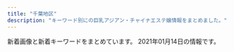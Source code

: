 ```yaml
---
title: "千葉地区"
description: "キーワード別にの巨乳アジアン・チャイナエステ嬢情報をまとめました。"
---
```


新着画像と新着キーワードをまとめています。
2021年01月14日の情報です。

<DmmAffiliateIns />
<KeywordTable
  shops={
    [
    {
        "img_links": [
            "http://www.rakuraku-inage.info/files/017.jpg",
            "http://www.rakuraku-inage.info/common/images/photo01.jpg",
            "http://www.rakuraku-inage.info/images/icon_staff.png",
            "http://www.rakuraku-inage.info/files/060.jpg",
            "http://www.rakuraku-inage.info/files/058-03.jpg",
            "http://www.rakuraku-inage.info/files/021-02.jpg",
            "http://www.rakuraku-inage.info/files/060-02.jpg",
            "http://www.rakuraku-inage.info/images/mainImg_sub.jpg",
            "http://www.rakuraku-inage.info/files/049-03.jpg",
            "http://www.rakuraku-inage.info/files/019-03.jpg",
            "http://www.rakuraku-inage.info/images/btn2.png",
            "http://www.rakuraku-inage.info/files/021.jpg",
            "http://www.rakuraku-inage.info/files/049-02.jpg",
            "http://www.rakuraku-inage.info/images/icon_top.png",
            "http://www.rakuraku-inage.info/files/058-02.jpg",
            "http://www.rakuraku-inage.info/common/images/photo02.jpg",
            "http://www.rakuraku-inage.info/files/060-03.jpg",
            "http://www.rakuraku-inage.info/files/019-02.jpg",
            "http://www.rakuraku-inage.info/common/images/photo03.jpg",
            "http://www.rakuraku-inage.info/images/icon_tel.png",
            "http://www.rakuraku-inage.info/files/021-03.jpg",
            "http://www.rakuraku-inage.info/files/049.jpg",
            "http://www.rakuraku-inage.info/files/058.jpg",
            "http://www.rakuraku-inage.info/files/019.jpg",
            "http://www.rakuraku-inage.info/images/icon_info.png",
            "http://www.rakuraku-inage.info/files/017-02.jpg",
            "http://www.rakuraku-inage.info/files/017-03.jpg"
        ],
        "keywords": {
            "88": 4,
            "87": 4,
            "82": 4,
            "86": 4,
            "D": 12,
            "C": 12,
            "85": 8
        },
        "url": "http://www.rakuraku-inage.info/",
        "station": "JR\u7a32\u6bdb\u99c5\u6771\u53e3",
        "name": "\u3089\u304f\u3089\u304f"
    },
    {
        "keywords": {
            "C": 3,
            "87": 1,
            "85": 5,
            "D": 3
        },
        "station": "JR\u6d25\u7530\u6cbc\u99c5\u5317\u53e3",
        "name": "\u30cf\u30ca\u30df\u30ba\u30ad",
        "img_links": [
            "http://tyuiopew.xyz/static/picture/info2.jpg",
            "http://tyuiopew.xyz/static/picture/bar-infomation.png",
            "http://tyuiopew.xyz/static/picture/info1.jpg",
            "http://tyuiopew.xyz/uploads/201015/1-201015092312434.jpg",
            "http://tyuiopew.xyz/uploads/201113/1-201113140121425.jpg",
            "http://tyuiopew.xyz/uploads/201015/1-201015092252D0.jpg",
            "http://tyuiopew.xyz/static/picture/bar-inte.png",
            "http://tyuiopew.xyz/static/picture/bar-news.png",
            "http://tyuiopew.xyz/static/picture/girls-bar.png",
            "http://tyuiopew.xyz/static/picture/bar-girls.png",
            "http://tyuiopew.xyz/uploads/210106/1-210106132U6206.jpg",
            "http://tyuiopew.xyz/static/picture/info_text.jpg",
            "http://tyuiopew.xyz/uploads/201126/1-2011261434211X.jpg",
            "http://tyuiopew.xyz/uploads/201015/1-20101509223C14.jpg"
        ],
        "url": "http://tyuiopew.xyz/"
    },
    {
        "img_links": [
            "http://birthdayonw.xyz/uploads/201121/1-20112110202EU.jpg",
            "http://birthdayonw.xyz/picture/news_bj3.jpg",
            "http://birthdayonw.xyz/uploads/201217/1-20121FZPM08.jpg",
            "http://birthdayonw.xyz/picture/info.jpg",
            "http://birthdayonw.xyz/picture/s3.jpg",
            "http://birthdayonw.xyz/uploads/201217/1-20121FZR4259.jpg",
            "http://birthdayonw.xyz/uploads/201217/1-20121FZSG58.jpg",
            "http://birthdayonw.xyz/picture/s_staff.png",
            "http://birthdayonw.xyz/picture/news_bj1.jpg",
            "http://birthdayonw.xyz/picture/s1.jpg",
            "http://birthdayonw.xyz/picture/s_news.jpg",
            "http://birthdayonw.xyz/picture/top.jpg"
        ],
        "name": "\u7652\u3057\u306e\u6cc9",
        "station": "\u4e09\u54b2\u99c5\u6771\u53e3",
        "keywords": {
            "C": 1,
            "85": 1,
            "D": 1,
            "88": 1
        },
        "url": "http://birthdayonw.xyz/"
    },
    {
        "station": "\u85ac\u5712\u53f0\u99c5\u6771\u53e3",
        "img_links": [
            "https://murasakiyume.jpn.mn/images/top.jpg",
            "https://murasakiyume.jpn.mn/images/ac1.jpg",
            "https://murasakiyume.jpn.mn/images/sp_tit_staff01.png",
            "https://murasakiyume.jpn.mn/images/sp_tit_new.png",
            "https://murasakiyume.jpn.mn/images/ac3.jpg",
            "https://murasakiyume.jpn.mn/images/tit_staff01.png",
            "https://murasakiyume.jpn.mn/images/room4.jpg",
            "https://murasakiyume.jpn.mn/images/tit_staff02.png",
            "https://murasakiyume.jpn.mn/images/sp_tit_staff02.png",
            "https://murasakiyume.jpn.mn/images/sp_tit_therapist.png",
            "https://murasakiyume.jpn.mn/images/maining.jpg",
            "https://murasakiyume.jpn.mn/images/room3.jpg",
            "https://murasakiyume.jpn.mn/images/ac2.jpg",
            "https://murasakiyume.jpn.mn/images/tit_therapist.png",
            "https://murasakiyume.jpn.mn/images/tit_new.png",
            "https://murasakiyume.jpn.mn/images/img_tel.png",
            "https://murasakiyume.jpn.mn/images/room2.jpg",
            "https://murasakiyume.jpn.mn/images/sp_top.jpg",
            "https://murasakiyume.jpn.mn/photos/sites/59/2020/10/2020102203292385.jpg",
            "https://murasakiyume.jpn.mn/photos/sites/59/2020/10/202010220329416.jpg",
            "https://murasakiyume.jpn.mn/images/room1.jpg",
            "https://murasakiyume.jpn.mn/photos/sites/59/2020/11/2020111106333039.jpg",
            "https://murasakiyume.jpn.mn/photos/sites/59/2020/12/2020122306472969.jpg",
            "https://murasakiyume.jpn.mn/photos/sites/59/2020/10/2020102203295593.jpg",
            "https://murasakiyume.jpn.mn/photos/sites/59/2020/10/2020102203301082.jpg"
        ],
        "name": "\u7d2b\u5922",
        "keywords": {
            "87": 12,
            "85": 6,
            "86": 18,
            "D": 36
        },
        "url": "https://murasakiyume.jpn.mn/"
    },
    {
        "name": "HoneyLove\uff5e\u30cf\u30cb\u30fc\u30e9\u30d6\uff5e",
        "url": "http://www.fairy.esjoho.com/",
        "station": "\u516b\u5343\u4ee3\u53f0\u99c5\u6771\u53e3",
        "keywords": {
            "86": 12,
            "D": 24,
            "85": 4,
            "C": 4,
            "87": 12
        },
        "img_links": [
            "http://www.fairy.esjoho.com/files/009-02.jpg",
            "http://www.fairy.esjoho.com/files/006-03.jpg",
            "http://www.fairy.esjoho.com/images/korona.jpg",
            "http://www.fairy.esjoho.com/files/001.jpg",
            "http://www.fairy.esjoho.com/files/006-02.jpg",
            "http://www.fairy.esjoho.com/images/btn2.png",
            "http://www.fairy.esjoho.com/files/013.jpg",
            "http://www.fairy.esjoho.com/images/icon_info.png",
            "http://www.fairy.esjoho.com/images/icon_staff.png",
            "http://www.fairy.esjoho.com/files/001-03.jpg",
            "http://www.fairy.esjoho.com/files/009-03.jpg",
            "http://www.fairy.esjoho.com/files/020-03.jpg",
            "http://www.fairy.esjoho.com/files/009.jpg",
            "http://www.fairy.esjoho.com/images/icon_top.png",
            "http://www.fairy.esjoho.com/files/011-02.jpg",
            "http://www.fairy.esjoho.com/files/016-02.jpg",
            "http://www.fairy.esjoho.com/files/016.jpg",
            "http://www.fairy.esjoho.com/images/icon_tel.png",
            "http://www.fairy.esjoho.com/files/013-02.jpg",
            "http://www.fairy.esjoho.com/common/images/photo02.jpg",
            "http://www.fairy.esjoho.com/files/011.jpg",
            "http://www.fairy.esjoho.com/files/013-03.jpg",
            "http://www.fairy.esjoho.com/common/images/photo01.jpg",
            "http://www.fairy.esjoho.com/files/001-02.jpg",
            "http://www.fairy.esjoho.com/files/016-03.jpg",
            "http://www.fairy.esjoho.com/files/020.jpg",
            "http://www.fairy.esjoho.com/files/020-02.jpg",
            "http://www.fairy.esjoho.com/images/mainImg_sub.jpg",
            "http://www.fairy.esjoho.com/files/011-03.jpg",
            "http://www.fairy.esjoho.com/common/images/photo03.jpg",
            "http://www.fairy.esjoho.com/files/006.jpg"
        ]
    },
    {
        "station": "\u52dd\u7530\u53f0\u99c5\u5357\u53e3",
        "name": "\u611b",
        "img_links": [
            "http://ai.es-relax.info/gals/aya2.jpg",
            "http://ai.es-relax.info/gals/ayumi2.jpg",
            "http://ai.es-relax.info/images/info (2).jpg",
            "http://ai.es-relax.info/images/info (1).jpg",
            "http://ai.es-relax.info/gals/natumi1.jpg",
            "http://ai.es-relax.info/images/info (3).jpg",
            "http://ai.es-relax.info/images/kp2.jpg",
            "http://ai.es-relax.info/gals/mimi2.jpg",
            "http://ai.es-relax.info/images/qr.jpg",
            "http://ai.es-relax.info/gals/mimi1.jpg",
            "http://ai.es-relax.info/gals/ayumi1.jpg",
            "http://ai.es-relax.info/gals/remi2.jpg",
            "http://ai.es-relax.info/gals/yui2.jpg",
            "http://ai.es-relax.info/images/info (4).jpg",
            "http://ai.es-relax.info/gals/aya1.jpg",
            "http://ai.es-relax.info/gals/remi1.jpg",
            "http://ai.es-relax.info/gals/yui1.jpg",
            "http://ai.es-relax.info/gals/natumi2.jpg",
            "http://ai.es-relax.info/images/kp.jpg"
        ],
        "keywords": {},
        "url": "http://ai.es-relax.info/"
    },
    {
        "img_links": [
            "http://resort-max.jpn.mn/images/mobile.jpg",
            "http://resort-max.jpn.mn/photos/sites/133/2020/10/2020102302580836.jpeg",
            "http://resort-max.jpn.mn/photos/sites/133/2020/11/2020112701410199.jpeg",
            "http://resort-max.jpn.mn/photos/sites/133/2020/12/2020122313293180-e1608697782442.jpeg",
            "http://resort-max.jpn.mn/images/1.jpg",
            "http://resort-max.jpn.mn/images/top1.jpg",
            "http://resort-max.jpn.mn/photos/sites/133/2020/09/2020091516030829.jpeg",
            "http://resort-max.jpn.mn/images/link1.jpg",
            "http://resort-max.jpn.mn/photos/sites/133/2020/09/2020091516060643.jpeg",
            "http://resort-max.jpn.mn/images/s_staff.png",
            "http://resort-max.jpn.mn/images/ser1.jpg",
            "http://resort-max.jpn.mn/photos/sites/133/2020/11/2020120113304693.jpeg",
            "http://resort-max.jpn.mn/images/info.jpg",
            "http://resort-max.jpn.mn/images/ser5.jpg",
            "http://resort-max.jpn.mn/photos/sites/133/2020/09/2020091614044433.jpeg",
            "http://resort-max.jpn.mn/images/news.png",
            "http://resortin.a1.e.fan.bz/upload/sites/33/2019/10/2019101702025625-e1600094540382.jpeg",
            "http://resort-max.jpn.mn/images/ser2.jpg",
            "http://resort-max.jpn.mn/photos/sites/133/2020/09/2020091504250619.jpeg",
            "http://resort-max.jpn.mn/images/ser3.jpg",
            "http://resort-max.jpn.mn/images/ser4.jpg",
            "http://resort-max.jpn.mn/images/ser6.jpg",
            "http://resort-max.jpn.mn/images/s_reruit.png",
            "http://resort-max.jpn.mn/images/top.jpg",
            "http://resort-max.jpn.mn/images/2.jpg"
        ],
        "url": "http://resort-max.jpn.mn/",
        "station": "\u5343\u8449\u4e2d\u592e\u99c5\u6771\u53e3",
        "keywords": {
            "89": 2,
            "E": 4,
            "87": 6,
            "C": 2,
            "D": 8,
            "86": 6
        },
        "name": "\u30ea\u30be\u30fc\u30c8MAX"
    },
    {
        "keywords": {
            "87": 1,
            "86": 1,
            "D": 3,
            "88": 1
        },
        "img_links": [
            "http://www.mint.esjp.info/files/001-03.jpg",
            "http://www.mint.esjp.info/files/001.jpg",
            "http://www.mint.esjp.info/images/mobile.jpg",
            "http://www.mint.esjp.info/files/003-02.jpg",
            "http://www.mint.esjp.info/files/002.jpg",
            "http://www.mint.esjp.info/images/tel.jpg",
            "http://www.mint.esjp.info/images/link_t.jpg",
            "http://www.mint.esjp.info/images/news.jpg",
            "http://www.mint.esjp.info/files/002-03.jpg",
            "http://www.mint.esjp.info/files/001-02.jpg",
            "http://www.mint.esjp.info/files/002-02.jpg",
            "http://www.mint.esjp.info/images/head.jpg",
            "http://www.mint.esjp.info/images/int2.jpg",
            "http://www.mint.esjp.info/files/003-03.jpg",
            "http://www.mint.esjp.info/images/sys1.jpg",
            "http://www.mint.esjp.info/images/interior_t.jpg",
            "http://www.mint.esjp.info/images/staff_t.jpg",
            "http://www.mint.esjp.info/files/003.jpg"
        ],
        "name": "\u30df\u30f3\u30c8",
        "station": "\u7fd2\u5fd7\u91ce\u99c5",
        "url": "http://www.mint.esjp.info/"
    },
    {
        "url": "http://moeai.est888.com/",
        "name": "\u840c\u611b -\u3082\u3048\u3042\u3044-",
        "station": "\u5343\u8449\u4e2d\u592e\u99c5\u6771\u53e3",
        "img_links": [
            "http://moeai.est888.com/css/osusume-07.jpg",
            "http://moeai.est888.com/css/staff/staff07-a.jpg",
            "http://moeai.est888.com/css/nav/nav-006.png",
            "http://moeai.est888.com/css/staff/staff06-a.jpg",
            "http://moeai.est888.com/css/nav/nav-005.png",
            "http://moeai.est888.com/css/staff/staff005-a.jpg",
            "http://moeai.est888.com/css/nav/nav-001.png",
            "http://moeai.est888.com/css/staff/staff06.jpg",
            "http://moeai.est888.com/css/staff/staff02.jpg",
            "http://moeai.est888.com/css/tel01.png",
            "http://moeai.est888.com/css/staff/staff04-a.jpg",
            "http://moeai.est888.com/css/top-right01.jpg",
            "http://moeai.est888.com/css/staff/staff02-a.jpg",
            "http://moeai.est888.com/css/staff/staff09.jpg",
            "http://moeai.est888.com/css/staff/staff005.jpg",
            "http://moeai.est888.com/css/staff/staff01-a.jpg",
            "http://moeai.est888.com/css/staff/staff04.jpg",
            "http://moeai.est888.com/css/staff/staff01.jpg",
            "http://moeai.est888.com/css/staff/staff08.jpg",
            "http://moeai.est888.com/css/staff/staff003-a.jpg",
            "http://moeai.est888.com/css/staff/staff09-a.jpg",
            "http://moeai.est888.com/css/staff/staff07.jpg",
            "http://moeai.est888.com/css/nav/nav-004.png",
            "http://moeai.est888.com/css/staff/staff08-a.jpg",
            "http://moeai.est888.com/css/nav/nav-002.png",
            "http://moeai.est888.com/css/staff/staff003.jpg",
            "http://moeai.est888.com/css/nav/nav-003.png"
        ],
        "keywords": {
            "90": 4,
            "92": 2,
            "D": 3,
            "89": 3,
            "E": 6
        }
    },
    {
        "url": "http://rosabella.red/",
        "img_links": [
            "http://rosabella.red/_src/40198584/wechatimg1009.jpg",
            "http://rosabella.red/_src/40198019/download-2.jpg",
            "http://rosabella.red/_src/49759165/wechatimg343.jpg",
            "http://rosabella.red/_src/51009718/wechatimg1019.jpg",
            "http://rosabella.red/_src/51699437/wechatimg24_20210111165414829.jpg",
            "http://rosabella.red/_src/40198582/wechatimg1009.jpg",
            "http://rosabella.red/_src/44488629/cam-1.jpg",
            "http://rosabella.red/_src/40198015/download.jpg",
            "http://rosabella.red/_src/40198583/wechatimg1009.jpg",
            "http://rosabella.red/_src/51699415/wechatimg24_20210111165414829.jpg",
            "http://rosabella.red/_src/50390320/wechatimg1006.jpg",
            "http://rosabella.red/_src/50390318/wechatimg1006.jpg",
            "http://rosabella.red/_src/40198214/s_pick.jpg",
            "http://rosabella.red/_src/40198065/wx00020615-171913%402x.png",
            "http://rosabella.red/_src/40198021/download-3.jpg",
            "http://rosabella.red/_src/40198590/wechatimg343.jpg",
            "http://rosabella.red/_src/51699426/wechatimg24_20210111165414829.jpg",
            "http://rosabella.red/_src/40198217/s_face.jpg",
            "http://rosabella.red/_src/40198298/wechatimg343.jpg",
            "http://rosabella.red/_src/50390306/wechatimg1006.jpg",
            "http://rosabella.red/_src/40198014/sign.png",
            "http://rosabella.red/_src/51009668/wechatimg1019.jpg",
            "http://rosabella.red/_src/51699411/wechatimg1019.jpg",
            "http://rosabella.red/_src/40198143/s_staff01.jpg",
            "http://rosabella.red/_src/40198080/s_face.jpg",
            "http://rosabella.red/_src/50390119/wechatimg1006.jpg",
            "http://rosabella.red/_src/40198195/wx00020615-171913%402x.png",
            "http://rosabella.red/_src/40198192/s_info.jpg",
            "http://rosabella.red/_src/40198165/s_info.jpg",
            "http://rosabella.red/_src/40198168/wx00020615-171913%402x.png",
            "http://rosabella.red/_src/40198223/wx00020615-171913%402x.png",
            "http://rosabella.red/_src/40198159/s_pick.jpg",
            "http://rosabella.red/_src/40198186/s_pick.jpg",
            "http://rosabella.red/_src/40198045/s_face.jpg",
            "http://rosabella.red/_src/40198090/s_info.jpg",
            "http://rosabella.red/_src/51699441/wechatimg24_20210111165414829.jpg",
            "http://rosabella.red/_src/40198189/s_face.jpg",
            "http://rosabella.red/_src/40198017/download-1.jpg",
            "http://rosabella.red/_src/50390307/wechatimg1009.jpg",
            "http://rosabella.red/_src/40198588/wechatimg343.jpg",
            "http://rosabella.red/_src/51699440/wechatimg24_20210111165414829.jpg",
            "http://rosabella.red/_src/50390091/wechatimg1006.jpg",
            "http://rosabella.red/_src/40198220/s_info.jpg",
            "http://rosabella.red/_src/40198093/wx00020615-171913%402x.png",
            "http://rosabella.red/_src/51699442/wechatimg24_20210111165414829.jpg",
            "http://rosabella.red/_src/49926194/wechatimg1009.jpg",
            "http://rosabella.red/_src/40198025/download-5.jpg",
            "http://rosabella.red/_src/40198162/s_face.jpg",
            "http://rosabella.red/_src/51699434/wechatimg24_20210111165414829.jpg",
            "http://rosabella.red/_src/40198023/download-4.jpg",
            "http://rosabella.red/_src/51009670/wechatimg1019.jpg",
            "http://rosabella.red/_src/40198073/s_pick.jpg",
            "http://rosabella.red/_src/40198062/s_info.jpg",
            "http://rosabella.red/_src/40198029/s_pick.jpg",
            "http://rosabella.red/_src/51009720/wechatimg1006.jpg",
            "http://rosabella.red/_src/50390319/wechatimg1006.jpg",
            "http://rosabella.red/_src/51009712/wechatimg1019.jpg",
            "http://rosabella.red/_src/51009669/wechatimg1019.jpg",
            "http://rosabella.red/_src/40198591/wechatimg343.jpg",
            "http://rosabella.red/_src/51009663/wechatimg1019.jpg",
            "http://rosabella.red/_src/50390304/wechatimg1009.jpg",
            "http://rosabella.red/_src/50390122/wechatimg1009.jpg"
        ],
        "name": "\u9e97\u3046\u3089\u3089",
        "keywords": {},
        "station": "JR\u7a32\u6bdb\u99c5\u6771\u53e3"
    },
    {
        "station": "JR\u5e55\u5f35\u672c\u90f7\u99c5\u6771\u53e3",
        "img_links": [
            "https://everglades.ests.jp/photos/sites/67/2020/11/2020110810521136.jpg",
            "https://everglades.ests.jp/photos/sites/67/2020/11/2020110303114244.jpg",
            "https://everglades.ests.jp/images/relax.jpg",
            "https://everglades.ests.jp/photos/sites/67/2020/11/2020110303105981.jpg",
            "https://everglades.ests.jp/images/s1.jpg",
            "https://everglades.ests.jp/images/s_staff.jpg",
            "https://everglades.ests.jp/images/s3.jpg",
            "https://everglades.ests.jp/images/room1.jpg",
            "https://everglades.ests.jp/images/room3.jpg",
            "https://everglades.ests.jp/images/s_pick.png",
            "https://everglades.ests.jp/images/room2.jpg",
            "https://everglades.ests.jp/photos/sites/67/2020/11/2020110303114239.jpg",
            "https://everglades.ests.jp/photos/sites/67/2020/11/2020110303114193.jpg",
            "https://everglades.ests.jp/images/mobile.jpg",
            "https://everglades.ests.jp/images/info.jpg",
            "https://everglades.ests.jp/images/s_news.png",
            "https://everglades.ests.jp/images/room4.jpg",
            "https://everglades.ests.jp/images/top.png"
        ],
        "url": "https://everglades.ests.jp/",
        "name": "\u30a8\u30d0\u30fc\u30b0\u30ec\u30b9",
        "keywords": {
            "88": 6,
            "D": 24,
            "85": 6,
            "87": 6,
            "86": 6,
            "E": 6,
            "84": 6
        }
    },
    {
        "img_links": [
            "http://www.sugoi.relaxjp.info/files/003-02.jpg",
            "http://www.sugoi.relaxjp.info/files/003.jpg",
            "http://www.sugoi.relaxjp.info/files/007-02.jpg",
            "http://www.sugoi.relaxjp.info/photo_news/upimg/974315fe16c2d67d3b_0.jpg",
            "http://www.sugoi.relaxjp.info/files/006-03.jpg",
            "http://www.sugoi.relaxjp.info/photo_news/upimg/543665ffe4b52c15b9_0.jpg",
            "http://www.sugoi.relaxjp.info/images/img_tel.png",
            "http://www.sugoi.relaxjp.info/files/004.jpg",
            "http://www.sugoi.relaxjp.info/files/005-03.jpg",
            "http://www.sugoi.relaxjp.info/files/005-02.jpg",
            "http://www.sugoi.relaxjp.info/files/007-03.jpg",
            "http://www.sugoi.relaxjp.info/files/008.jpg",
            "http://www.sugoi.relaxjp.info/images/sp_tit_new.png",
            "http://www.sugoi.relaxjp.info/images/maining.jpg",
            "http://www.sugoi.relaxjp.info/images/top.jpg",
            "http://www.sugoi.relaxjp.info/files/001-02.jpg",
            "http://www.sugoi.relaxjp.info/files/009-02.jpg",
            "http://www.sugoi.relaxjp.info/files/006.jpg",
            "http://www.sugoi.relaxjp.info/files/001-03.jpg",
            "http://www.sugoi.relaxjp.info/files/002.jpg",
            "http://www.sugoi.relaxjp.info/files/008-02.jpg",
            "http://www.sugoi.relaxjp.info/photo_news/upimg/980855fd96661d11a0_0.jpg",
            "http://www.sugoi.relaxjp.info/files/004-02.jpg",
            "http://www.sugoi.relaxjp.info/files/007.jpg",
            "http://www.sugoi.relaxjp.info/images/tit_therapist.png",
            "http://www.sugoi.relaxjp.info/files/001.jpg",
            "http://www.sugoi.relaxjp.info/files/003-03.jpg",
            "http://www.sugoi.relaxjp.info/files/008-03.jpg",
            "http://www.sugoi.relaxjp.info/images/tit_new.png",
            "http://www.sugoi.relaxjp.info/files/009-03.jpg",
            "http://www.sugoi.relaxjp.info/files/002-03.jpg",
            "http://www.sugoi.relaxjp.info/files/006-02.jpg",
            "http://www.sugoi.relaxjp.info/images/sp_top.jpg",
            "http://www.sugoi.relaxjp.info/images/sp_tit_therapist.png",
            "http://www.sugoi.relaxjp.info/files/004-03.jpg",
            "http://www.sugoi.relaxjp.info/files/009.jpg",
            "http://www.sugoi.relaxjp.info/files/002-02.jpg",
            "http://www.sugoi.relaxjp.info/files/005.jpg"
        ],
        "station": "JR\u6d25\u7530\u6cbc\u99c5\u5317\u53e3",
        "keywords": {
            "87": 48,
            "\u5de8\u4e73": 1,
            "D": 48,
            "\u30bb\u30af\u30b7\u30fc": 1,
            "86": 6,
            "\u4e73": 1,
            "C": 6
        },
        "name": "\u3059\u3054\u3044\u7652\u3057",
        "url": "http://www.sugoi.relaxjp.info/"
    },
    {
        "station": "\u4eac\u6210\u81fc\u4e95\u99c5\u5317\u53e3",
        "url": "http://tsukinokoi.tyo.ac/",
        "keywords": {
            "C": 7
        },
        "name": "\u6708\u306e\u604b",
        "img_links": [
            "http://tsukinokoi.tyo.ac/images/new.png",
            "http://tsukinokoi.tyo.ac/images/info1.png",
            "http://tsukinokoi.tyo.ac/images/top.png",
            "http://tsukinokoi.a1.tyo.ac/upload/sites/10/2016/12/staff1.jpg",
            "http://tsukinokoi.a1.tyo.ac/upload/sites/10/2016/12/staff1-280x411.jpg",
            "http://tsukinokoi.a1.tyo.ac/upload/sites/10/2016/12/staff2.jpg",
            "http://tsukinokoi.a1.tyo.ac/upload/sites/10/2016/12/staff2-280x411.jpg",
            "http://tsukinokoi.tyo.ac/images/s_news.png",
            "http://tsukinokoi.tyo.ac/images/s_staff.png",
            "http://tsukinokoi.tyo.ac/images/s_pick.png"
        ]
    },
    {
        "img_links": [
            "http://sakura-es.biz/images/r1.jpg",
            "http://sakura-es.biz/images/s03.jpg",
            "http://sakura-es.biz/images/s08.jpg",
            "http://sakura-es.biz/images/staffr.jpg",
            "http://sakura-es.biz/images/bottom.jpg",
            "http://sakura-es.biz/images/top.png",
            "http://sakura-es.biz/images/s02.jpg",
            "http://sakura-es.biz/images/r3.jpg",
            "http://sakura-es.biz/images/mobile.jpg"
        ],
        "keywords": {},
        "name": "\u3055\u304f\u3089",
        "url": "http://sakura-es.biz",
        "station": "JR\u6210\u7530\u99c5\u6771\u53e3"
    },
    {
        "keywords": {
            "E": 1,
            "C": 4,
            "83": 1,
            "88": 1,
            "85": 1,
            "86": 2,
            "D": 3
        },
        "img_links": [],
        "url": "https://www.es-relaxsalon.info/",
        "name": "Warm  Winter",
        "station": "JR\u5c0f\u898b\u5ddd\u99c5"
    },
    {
        "img_links": [
            "http://www.madonna.work/images/news.jpg",
            "http://www.madonna.work/img/nana1.jpg",
            "http://www.madonna.work/images/ac2.jpg",
            "http://www.madonna.work/images/1.jpg",
            "http://www.madonna.work/img/sora1.jpg",
            "http://www.madonna.work/images/int2.jpg",
            "http://www.madonna.work/images/rec2.jpg",
            "http://www.madonna.work/images/ta.jpg",
            "http://www.madonna.work/images/staff_t.jpg",
            "http://www.madonna.work/images/rec1.jpg",
            "http://www.madonna.work/images/head.jpg",
            "http://www.madonna.work/images/interior_t.jpg",
            "http://www.madonna.work/images/int1.jpg",
            "http://www.madonna.work/images/ac1.jpg",
            "http://www.madonna.work/images/tel.jpg",
            "http://www.madonna.work/images/mobile.jpg",
            "http://www.madonna.work/images/3.jpg"
        ],
        "url": "http://www.madonna.work/",
        "name": "\u697d\u7652 \uff5e\u3089\u304f\u305b\u3093\uff5e",
        "station": "\u516c\u6d25\u306e\u675c\u99c5",
        "keywords": {}
    },
    {
        "station": "JR\u8607\u6211\u99c5\u897f\u53e3",
        "url": "https://dream.jpn.mn/",
        "name": "\u30aa\u30ea\u30a8\u30f3\u30bf\u30eb\u30c9\u30ea\u30fc\u30e0",
        "img_links": [
            "https://dream.jpn.mn/photos/sites/69/2020/11/2020110309245597.jpg",
            "https://dream.jpn.mn/images/s_pick.jpg",
            "https://dream.jpn.mn/photos/sites/69/2020/11/2020110309245514.jpg",
            "https://dream.jpn.mn/images/room1.jpg",
            "https://dream.jpn.mn/images/s_service.jpg",
            "https://dream.jpn.mn/images/s_staff.png",
            "https://dream.jpn.mn/images/info3.jpg",
            "https://dream.jpn.mn/images/info2.jpg",
            "https://dream.jpn.mn/images/s_infomation.jpg",
            "https://dream.jpn.mn/images/room3.jpg",
            "https://dream.jpn.mn/images/room4.jpg",
            "https://dream.jpn.mn/images/s_link.png",
            "https://dream.jpn.mn/images/info1.jpg",
            "https://dream.jpn.mn/images/bj3.jpg",
            "https://dream.jpn.mn/images/ac.jpg",
            "https://dream.jpn.mn/images/top.png",
            "https://dream.jpn.mn/photos/sites/69/2020/11/2020110309245446.jpg",
            "https://dream.jpn.mn/photos/sites/69/2020/11/2020110309245412.jpg",
            "https://dream.jpn.mn/images/room2.jpg",
            "https://dream.jpn.mn/images/mobile.jpg",
            "https://dream.jpn.mn/images/bj1.jpg"
        ],
        "keywords": {
            "D": 4,
            "86": 2,
            "C": 12,
            "85": 2
        }
    },
    {
        "img_links": [
            "http://www.es-lime.info/images/news.jpg",
            "http://www.es-lime.info/staff/ai.jpg",
            "http://www.es-lime.info/staff/eko.jpg",
            "http://www.es-lime.info/images/tel.png",
            "http://www.es-lime.info/staff/rina.jpg",
            "http://www.es-lime.info/images/sys.jpg",
            "http://www.es-lime.info/images/int2.png",
            "http://www.es-lime.info/images/rec.jpg",
            "http://www.es-lime.info/images/int1.jpg",
            "http://www.es-lime.info/img/rina1.jpg",
            "http://www.es-lime.info/staff/miyuki.jpg",
            "http://www.es-lime.info/staff/megumi.jpg",
            "http://www.es-lime.info/img/ai1.jpg",
            "http://www.es-lime.info/images/time.jpg",
            "http://www.es-lime.info/images/menu/top.png",
            "http://www.es-lime.info/img/eko1.jpg",
            "http://www.es-lime.info/img/megumi1.jpg",
            "http://www.es-lime.info/images/interior_t.jpg",
            "http://www.es-lime.info/images/menu/interior.png",
            "http://www.es-lime.info/img/ayumi1.jpg",
            "http://www.es-lime.info/images/menu/staff.png",
            "http://www.es-lime.info/staff/ayumi.jpg",
            "http://www.es-lime.info/images/staff_t.jpg",
            "http://www.es-lime.info/images/right.png",
            "http://www.es-lime.info/img/miyuki1.jpg",
            "http://www.es-lime.info/staff/yuki.jpg",
            "http://www.es-lime.info/images/tg.png",
            "http://www.es-lime.info/img/yuki1.jpg"
        ],
        "keywords": {},
        "name": "Flower",
        "station": "\u5343\u8449\u4e2d\u592e\u99c5\u6771\u53e3",
        "url": "http://www.es-lime.info/"
    },
    {
        "img_links": [
            "https://y-bijin.aoaoeo.com/wp-content/themes/este/img/top-img03.png",
            "https://y-bijin.aoaoeo.com/wp-content/themes/este/img/2.jpg",
            "https://y-bijin.aoaoeo.com/wp-content/themes/este/img/top-img01c.png",
            "https://y-bijin.aoaoeo.com/wp-content/themes/este/img/tel_header.png",
            "https://y-bijin.aoaoeo.com/wp-content/themes/este/img/tel_footer.png",
            "https://y-bijin.aoaoeo.com/wp-content/themes/este/img/top-img02a.png",
            "https://y-bijin.aoaoeo.com/wp-content/themes/este/img/3.jpg",
            "https://y-bijin.aoaoeo.com/wp-content/themes/este/img/4.jpg",
            "https://y-bijin.aoaoeo.com/wp-content/themes/este/img/top-img01a.png",
            "https://y-bijin.aoaoeo.com/wp-content/themes/este/img/top-img01.png",
            "https://y-bijin.aoaoeo.com/wp-content/uploads/2018/12/76521a.jpg",
            "https://y-bijin.aoaoeo.com/wp-content/uploads/2018/12/7865sa.jpg",
            "https://y-bijin.aoaoeo.com/wp-content/uploads/2018/12/765421.jpg",
            "https://y-bijin.aoaoeo.com/wp-content/themes/este/img/1.jpg",
            "https://y-bijin.aoaoeo.com/wp-content/themes/este/img/call.png",
            "https://y-bijin.aoaoeo.com/wp-content/uploads/2018/12/89765sa.jpg"
        ],
        "name": "\u865c\u7f8e\u4eba\uff5e\u3068\u308a\u3053\u3073\u3058\u3093\uff5e",
        "station": "\u516b\u5343\u4ee3\u53f0\u99c5\u897f\u53e3",
        "url": "https://y-bijin.aoaoeo.com/",
        "keywords": {
            "D": 7,
            "E": 8
        }
    },
    {
        "img_links": [
            "http://www.hikarieste.net/upload/girl/img04/img1_0042.jpg",
            "http://www.hikarieste.net/upload/girl/img_list01/img_list_0044.jpg",
            "http://www.hikarieste.net/upload/board/img_1600472405.jpg",
            "http://www.hikarieste.net/upload/girl/img_list01/img_list_0043.jpg",
            "http://www.hikarieste.net/img/interior.png",
            "http://www.hikarieste.net/upload/girl/img02/img1_0042.jpg",
            "http://www.hikarieste.net/upload/girl/img01/img1_0042.jpg",
            "http://www.hikarieste.net/upload/board/img_1597905112.jpg",
            "http://www.hikarieste.net/img/tit_girls.jpg",
            "http://www.hikarieste.net/upload/girl/img02/img1_0031.jpg",
            "http://www.hikarieste.net/img/sys1.jpg",
            "http://www.hikarieste.net/img/r2.jpg",
            "http://www.hikarieste.net/upload/girl/img04/img1_0040.jpg",
            "http://www.hikarieste.net/upload/board/img_1597905016.jpg",
            "http://www.hikarieste.net/img/r1.jpg",
            "http://www.hikarieste.net/img/memu.jpg",
            "http://www.hikarieste.net/img/bottom.jpg",
            "http://www.hikarieste.net/upload/board/img_1572245791.jpg",
            "http://www.hikarieste.net/upload/girl/img04/img1_0043.jpg",
            "http://www.hikarieste.net/img/tit_photo.jpg",
            "http://www.hikarieste.net/img/sys2.jpg",
            "http://www.hikarieste.net/upload/girl/img04/img1_0041.jpg",
            "http://www.hikarieste.net/upload/girl/img01/img1_0031.jpg",
            "http://www.hikarieste.net/upload/girl/img02/img1_0043.jpg",
            "http://www.hikarieste.net/img/main_top.jpg",
            "http://www.hikarieste.net/upload/board/img_1600472483.jpg",
            "http://www.hikarieste.net/upload/board/img_1605679337.jpg",
            "http://www.hikarieste.net/upload/girl/img01/img1_0041.jpg",
            "http://www.hikarieste.net/upload/girl/img_list01/img_list_0041.jpg",
            "http://www.hikarieste.net/upload/girl/img04/img1_0039.jpg",
            "http://www.hikarieste.net/upload/girl/img_list01/img_list_0039.jpg",
            "http://www.hikarieste.net/img/tit_profile.jpg",
            "http://www.hikarieste.net/upload/board/img_1597904796.jpg",
            "http://www.hikarieste.net/upload/board/img_1591170403.jpg",
            "http://www.hikarieste.net/upload/board/img_1574929720.jpg",
            "http://www.hikarieste.net/upload/girl/img02/img1_0041.jpg",
            "http://www.hikarieste.net/upload/board/img_1602485208.jpg",
            "http://www.hikarieste.net/upload/girl/img_list01/img_list_0031.jpg",
            "http://www.hikarieste.net/img/lineyoko.jpg",
            "http://www.hikarieste.net/upload/girl/img01/img1_0040.jpg",
            "http://www.hikarieste.net/upload/girl/img02/img1_0039.jpg",
            "http://www.hikarieste.net/upload/girl/img01/img1_0039.jpg",
            "http://www.hikarieste.net/upload/girl/img_list01/img_list_0042.jpg",
            "http://www.hikarieste.net/upload/girl/img01/img1_0044.jpg",
            "http://www.hikarieste.net/img/r3.jpg",
            "http://www.hikarieste.net/img/r4.jpg",
            "http://www.hikarieste.net/upload/girl/img04/img1_0031.jpg",
            "http://www.hikarieste.net/upload/girl/img02/img1_0040.jpg",
            "http://www.hikarieste.net/upload/girl/img04/img1_0044.jpg",
            "http://www.hikarieste.net/upload/girl/img_list01/img_list_0040.jpg",
            "http://www.hikarieste.net/upload/girl/img02/img1_0044.jpg",
            "http://www.hikarieste.net/upload/girl/img01/img1_0043.jpg"
        ],
        "url": "http://www.hikarieste.net/",
        "station": "JR\u6210\u7530\u99c5",
        "name": "\u5149",
        "keywords": {
            "D": 2,
            "85": 27,
            "E": 7,
            "84": 29,
            "89": 11,
            "88": 2,
            "C": 67
        }
    },
    {
        "url": "http://kourakuenmise.com/",
        "name": "\u5eb7\u697d\u5712",
        "station": "\u9ad8\u6839\u6728\u6238\u99c5\u5317\u53e3",
        "img_links": [
            "http://kourakuenmise.com/zp/img005.jpg",
            "http://kourakuenmise.com/zp/img222.jpg",
            "http://kourakuenmise.com/zp/img012.jpg",
            "http://kourakuenmise.com/images/news_bj.jpg",
            "http://kourakuenmise.com/zp/img006.jpg",
            "http://kourakuenmise.com/images/header_img.jpg",
            "http://kourakuenmise.com/images/mobile.jpg",
            "http://kourakuenmise.com/zp/img111.jpg",
            "http://kourakuenmise.com/zp/img011.jpg",
            "http://kourakuenmise.com/images/46-11051416223130.jpg",
            "http://kourakuenmise.com/images/2078427_1.jpg",
            "http://kourakuenmise.com/zp/img007.jpg"
        ],
        "keywords": {}
    },
    {
        "name": "\u304a\u304b\u3048\u308a",
        "keywords": {
            "C": 30
        },
        "img_links": [
            "http://wureshii.tokyo/uploads/200616/1-200616103402133.jpg",
            "http://wureshii.tokyo/uploads/200914/1-200914103Q0410.jpg",
            "http://wureshii.tokyo/uploads/210106/1-21010613133E33.jpg",
            "http://wureshii.tokyo/static/picture/tite-staff.png",
            "http://wureshii.tokyo/static/picture/top.png",
            "http://wureshii.tokyo/uploads/201002/1-2010021312313Q.jpg",
            "http://wureshii.tokyo/uploads/200615/1-2006151Z631C5.jpg",
            "http://wureshii.tokyo/uploads/201116/1-201116132HX52.jpg",
            "http://wureshii.tokyo/static/picture/tit-new.png",
            "http://wureshii.tokyo/static/picture/tit-pick.png",
            "http://wureshii.tokyo/uploads/200615/1-20061513034W39.jpg",
            "http://wureshii.tokyo/uploads/200615/1-2006151304044K.jpg",
            "http://wureshii.tokyo/static/picture/room4.png",
            "http://wureshii.tokyo/uploads/200723/1-200H3124150340.jpg",
            "http://wureshii.tokyo/static/picture/room3.png",
            "http://wureshii.tokyo/static/picture/infor.png",
            "http://wureshii.tokyo/static/picture/tit-infor.png",
            "http://wureshii.tokyo/uploads/200826/1-200R6122159392.jpg",
            "http://wureshii.tokyo/uploads/200615/1-20061519101Kc.jpg",
            "http://wureshii.tokyo/uploads/200723/1-200H31241064E.jpg",
            "http://wureshii.tokyo/uploads/200616/1-200616103125M1.jpg",
            "http://wureshii.tokyo/uploads/200615/1-2006151Z4304L.jpg",
            "http://wureshii.tokyo/static/picture/room1.png",
            "http://wureshii.tokyo/uploads/200615/1-2006151Z210510.jpg",
            "http://wureshii.tokyo/uploads/200616/1-200616102U5456.jpg",
            "http://wureshii.tokyo/static/picture/info.png",
            "http://wureshii.tokyo/uploads/200615/1-20061519113L58.jpg",
            "http://wureshii.tokyo/static/picture/tit-gat.png",
            "http://wureshii.tokyo/static/picture/room2.png",
            "http://wureshii.tokyo/uploads/200914/1-200914103K2H9.jpg",
            "http://wureshii.tokyo/uploads/201126/1-201126124I4E2.jpg",
            "http://wureshii.tokyo/uploads/200616/1-200616103511M7.jpg"
        ],
        "station": "JR\u6d25\u7530\u6cbc\u99c5\u5317\u53e3",
        "url": "http://wureshii.tokyo/"
    },
    {
        "url": "http://aimise.com/",
        "keywords": {},
        "name": "\u91d1\u73b2\u74cf-\u30ad\u30f3\u30ec\u30fc\u30ed\u30fc-",
        "station": "\u9ad8\u6839\u6728\u6238\u99c5\u5357\u53e3",
        "img_links": [
            "http://aimise.com/xj/001.jpg",
            "http://aimise.com/images/iyasi5.jpg",
            "http://aimise.com/xj/004.jpg",
            "http://aimise.com/xj/hf/4.jpg",
            "http://aimise.com/xj/hf/1.jpg",
            "http://aimise.com/xj/01.jpg",
            "http://aimise.com/images/iyasi7.jpg",
            "http://aimise.com/images/an4.jpg",
            "http://aimise.com/xj/02.jpg",
            "http://aimise.com/xj/002.jpg",
            "http://aimise.com/xj/hf/2.jpg",
            "http://aimise.com/images/an1.jpg",
            "http://aimise.com/xj/003.jpg",
            "http://aimise.com/images/an2.jpg",
            "http://aimise.com/images/240425-1210261S50276.png",
            "http://aimise.com/images/iyasi3.jpg",
            "http://aimise.com/images/iyasi8.jpg",
            "http://aimise.com/images/an5.jpg",
            "http://aimise.com/xj/hf/3.jpg",
            "http://aimise.com/images/iyasi4.jpg",
            "http://aimise.com/xj/005.jpg",
            "http://aimise.com/images/iyasi6.jpg",
            "http://aimise.com/images/an3.jpg",
            "http://aimise.com/xj/006.jpg",
            "http://aimise.com/xj/03.jpg",
            "http://aimise.com/images/iyasi2.jpg",
            "http://aimise.com/images/an6.jpg"
        ]
    },
    {
        "station": "JR\u7a32\u6bdb\u99c5\u6771\u53e3",
        "keywords": {},
        "name": "Dear",
        "img_links": [
            "http://lolita.jpest.net/uploads//sites/28/2020/11/g3-2.jpg",
            "http://lolita.jpest.net/uploads//sites/28/2020/11/staff.jpg",
            "http://lolita.jpest.net/uploads//sites/28/2020/11/con01.jpg",
            "http://lolita.jpest.net/uploads//sites/28/2020/11/g-1.jpg",
            "http://lolita.jpest.net/uploads//sites/28/2020/11/g2-3-225x300.jpg",
            "http://lolita.jpest.net/uploads//sites/28/2020/11/g3-2-225x300.jpg",
            "http://lolita.jpest.net/uploads//sites/28/2020/12/req_03.jpg",
            "http://lolita.jpest.net/uploads//sites/28/2020/11/con03.jpg",
            "http://lolita.jpest.net/uploads//sites/28/2020/12/g1-1.jpg",
            "http://lolita.jpest.net/uploads//sites/28/2020/11/g2-2.jpg",
            "http://lolita.jpest.net/uploads//sites/28/2020/11/con02.jpg",
            "http://lolita.jpest.net/uploads//sites/28/2020/11/tel-1.png",
            "http://lolita.jpest.net/uploads//sites/28/2020/11/g1-2.jpg",
            "http://lolita.jpest.net/uploads//sites/28/2021/01/001.jpg",
            "http://lolita.jpest.net/uploads//sites/28/2020/11/home.png"
        ],
        "url": "http://lolita.jpest.net/"
    },
    {
        "station": "\u5343\u8449\u4e2d\u592e\u99c5",
        "name": "\u5929\u4f7f\u697d\u5712",
        "keywords": {
            "86": 2,
            "D": 2,
            "C": 1,
            "E": 2,
            "87": 2,
            "88": 1
        },
        "url": "http://sara.xyz.mn/",
        "img_links": [
            "http://sara.xyz.mn/images/top.jpg",
            "http://sara.xyz.mn/images/1.jpg",
            "http://sara.xyz.mn/images/s_pick.jpg",
            "http://sara.xyz.mn/images/end1.jpg",
            "http://sara.xyz.mn/images/nbj3.jpg",
            "http://sara.xyz.mn/images/s_face.jpg",
            "http://sara.xyz.mn/images/mobile.jpg",
            "http://sara.xyz.mn/images/top1.jpg",
            "http://sara.xyz.mn/photos/sites/108/2019/10/2019100108375817.jpg",
            "http://sara.xyz.mn/photos/sites/108/2019/10/201910010837567.jpg",
            "http://sara.xyz.mn/photos/sites/108/2019/10/2019100108375747.jpg",
            "http://sara.xyz.mn/images/s_info.jpg",
            "http://sara.xyz.mn/photos/sites/108/2019/11/201911100438444.jpg",
            "http://sara.xyz.mn/photos/sites/108/2019/10/2019100108375699.jpg",
            "http://sara.xyz.mn/images/s_news.jpg",
            "http://sara.xyz.mn/images/s_staff.jpg",
            "http://sara.xyz.mn/images/staffs.png"
        ]
    },
    {
        "url": "http://www.lover-esthe.xyz/",
        "station": "JR\u5343\u8449\u99c5\u5317\u53e3",
        "keywords": {
            "83": 4,
            "E": 2,
            "88": 2,
            "84": 2,
            "D": 32,
            "C": 8,
            "87": 18,
            "86": 16
        },
        "img_links": [
            "http://www.lover-esthe.xyz/files/025-02.jpg",
            "http://www.lover-esthe.xyz/files/030-02.jpg",
            "http://www.lover-esthe.xyz/files/023.jpg",
            "http://www.lover-esthe.xyz/files/027.jpg",
            "http://www.lover-esthe.xyz/files/031-02.jpg",
            "http://www.lover-esthe.xyz/files/020.jpg",
            "http://www.lover-esthe.xyz/files/032.jpg",
            "http://www.lover-esthe.xyz/images/top.png",
            "http://www.lover-esthe.xyz/files/033.jpg",
            "http://www.lover-esthe.xyz/files/024-02.jpg",
            "http://www.lover-esthe.xyz/files/032-02.jpg",
            "http://www.lover-esthe.xyz/files/015.jpg",
            "http://www.lover-esthe.xyz/files/026.jpg",
            "http://www.lover-esthe.xyz/files/019.jpg",
            "http://www.lover-esthe.xyz/files/028-02.jpg",
            "http://www.lover-esthe.xyz/files/014.jpg",
            "http://www.lover-esthe.xyz/files/020-02.jpg",
            "http://www.lover-esthe.xyz/files/019-02.jpg",
            "http://www.lover-esthe.xyz/files/016-02.jpg",
            "http://www.lover-esthe.xyz/files/014-02.jpg",
            "http://www.lover-esthe.xyz/files/031.jpg",
            "http://www.lover-esthe.xyz/files/029-02.jpg",
            "http://www.lover-esthe.xyz/files/029.jpg",
            "http://www.lover-esthe.xyz/files/016.jpg",
            "http://www.lover-esthe.xyz/files/027-02.jpg",
            "http://www.lover-esthe.xyz/files/017-02.jpg",
            "http://www.lover-esthe.xyz/files/015-02.jpg",
            "http://www.lover-esthe.xyz/files/026-02.jpg",
            "http://www.lover-esthe.xyz/files/017.jpg",
            "http://www.lover-esthe.xyz/images/staff_s.png",
            "http://www.lover-esthe.xyz/files/030.jpg",
            "http://www.lover-esthe.xyz/files/033-02.jpg",
            "http://www.lover-esthe.xyz/files/012.jpg",
            "http://www.lover-esthe.xyz/images/link_s.png",
            "http://www.lover-esthe.xyz/files/018.jpg",
            "http://www.lover-esthe.xyz/files/022.jpg",
            "http://www.lover-esthe.xyz/files/022-02.jpg",
            "http://www.lover-esthe.xyz/files/025.jpg",
            "http://www.lover-esthe.xyz/files/012-02.jpg",
            "http://www.lover-esthe.xyz/files/024.jpg",
            "http://www.lover-esthe.xyz/images/news.jpg",
            "http://www.lover-esthe.xyz/files/028.jpg",
            "http://www.lover-esthe.xyz/files/018-02.jpg",
            "http://www.lover-esthe.xyz/files/023-02.jpg",
            "http://www.lover-esthe.xyz/files/021-02.jpg",
            "http://www.lover-esthe.xyz/files/021.jpg"
        ],
        "name": "Lover\uff5e\u30e9\u30f4\u30a1\u30fc\uff5e"
    },
    {
        "img_links": [
            "http://n-rlx.com/girl/013.jpg",
            "http://n-rlx.com/girl/011.jpg",
            "http://n-rlx.com/images/index_02.jpg",
            "http://n-rlx.com/images/index_22.jpg",
            "http://n-rlx.com/images/rec_11.jpg",
            "http://n-rlx.com/girl/00.jpg",
            "http://n-rlx.com/images/rec.jpg",
            "http://n-rlx.com/images/index_16.jpg",
            "http://n-rlx.com/images/03.jpg",
            "http://n-rlx.com/images/index_05.jpg",
            "http://n-rlx.com/images/info.jpg",
            "http://n-rlx.com/girl/09.jpg",
            "http://n-rlx.com/images/index_01.jpg",
            "http://n-rlx.com/images/index_07.jpg",
            "http://n-rlx.com/images/index_04.jpg",
            "http://n-rlx.com/images/staff_11.jpg",
            "http://n-rlx.com/images/info_11.jpg",
            "http://n-rlx.com/images/qr20190828190925748.png",
            "http://n-rlx.com/girl/010.jpg",
            "http://n-rlx.com/images/index_11.jpg",
            "http://n-rlx.com/images/index_23.jpg",
            "http://n-rlx.com/images/index_06.jpg",
            "http://n-rlx.com/girl/012.jpg",
            "http://n-rlx.com/images/index_03.jpg"
        ],
        "url": "http://n-rlx.com/",
        "keywords": {},
        "name": "\u30c0\u30a4\u30e4\u30e2\u30f3\u30c9",
        "station": "JR\u6d25\u7530\u6cbc\u99c5\u5317\u53e3"
    },
    {
        "name": "\u30b5\u30d5\u30a1\u30a4\u30a2",
        "url": "http://chiba-sapphire.net/",
        "station": "\u5343\u8449\u4e2d\u592e\u99c5\u897f\u53e3",
        "img_links": [
            "http://chiba-sapphire.net/images/bar-staff.png",
            "http://chiba-sapphire.net/images/bar-information.png",
            "http://chiba-sapphire.net/images/b-qr.png",
            "http://chiba-sapphire.net/images/c-interior.png",
            "http://chiba-sapphire.net/images/b-hotstone2.png",
            "http://chiba-sapphire.net/images/cam.png",
            "http://chiba-sapphire.net/images/copyright.png",
            "http://chiba-sapphire.net/staff/s-miyu.jpg",
            "http://chiba-sapphire.net/images/kazari.png",
            "http://chiba-sapphire.net/images/index-enter.png",
            "http://chiba-sapphire.net/staff/s-aya.jpg",
            "http://chiba-sapphire.net/images/c-top.png",
            "http://chiba-sapphire.net/images/bar-interior.png",
            "http://chiba-sapphire.net/staff/s-mei.jpg",
            "http://chiba-sapphire.net/images/b-taisaku.png",
            "http://chiba-sapphire.net/images/c-staff.png",
            "http://chiba-sapphire.net/staff/s-risa.jpg",
            "http://chiba-sapphire.net/staff/s-eri.jpg"
        ],
        "keywords": {}
    },
    {
        "url": "http://forever-est.com/",
        "keywords": {
            "86": 6,
            "E": 4,
            "D": 2
        },
        "img_links": [
            "http://forever-est.com/img/cg08.jpg",
            "http://forever-est.com/link/menlog.jpg",
            "http://forever-est.com/img/eve.jpg",
            "http://forever-est.com/img/acct.jpg",
            "http://forever-est.com/img/fla3.jpg",
            "http://forever-est.com/img/cg09.jpg",
            "http://forever-est.com/img/cg01.jpg",
            "http://forever-est.com/img/flb1.jpg",
            "http://forever-est.com/img/lb1.jpg",
            "http://forever-est.com/img/fbb.jpg",
            "http://forever-est.com/img/lint.jpg",
            "http://forever-est.com/img/cg02.jpg",
            "http://forever-est.com/img/fla2.jpg",
            "http://forever-est.com/img/cg06.jpg",
            "http://forever-est.com/img/cg051.jpg",
            "http://forever-est.com/img/flb2.jpg",
            "http://forever-est.com/img/cg011.jpg",
            "http://forever-est.com/img/lb2.jpg",
            "http://forever-est.com/img/cg10.jpg",
            "http://forever-est.com/img/stal.jpg",
            "http://forever-est.com/img/rect.jpg",
            "http://forever-est.com/img/no.png",
            "http://forever-est.com/img/fla4.jpg",
            "http://forever-est.com/img/footer.jpg",
            "http://forever-est.com/img/fla1.jpg",
            "http://forever-est.com/img/cg05.jpg",
            "http://forever-est.com/img/cg03.jpg",
            "http://forever-est.com/img/cg081.jpg",
            "http://forever-est.com/img/top.jpg",
            "http://forever-est.com/img/stat.jpg"
        ],
        "name": "\u96a0\u308c\u5bb6",
        "station": "JR\u5e55\u5f35\u99c5\u5357\u53e3"
    },
    {
        "img_links": [
            "http://sweety-est.com/images/no.png",
            "http://sweety-est.com/images/cg02.jpg",
            "http://sweety-est.com/images/tel.png",
            "http://sweety-est.com/images/cg05.jpg",
            "http://sweety-est.com/images/cg041.jpg",
            "http://sweety-est.com/images/cg03.jpg",
            "http://sweety-est.com/images/cg06.jpg",
            "http://sweety-est.com/images/cg01.jpg",
            "http://sweety-est.com/images/nav-006.png",
            "http://sweety-est.com/images/top001.png",
            "http://sweety-est.com/images/nav-005.png",
            "http://sweety-est.com/images/nav-003.png",
            "http://sweety-est.com/images/nav-002.png",
            "http://sweety-est.com/images/cg04.jpg",
            "http://sweety-est.com/images/nav-001.png",
            "http://sweety-est.com/images/nav-004.png"
        ],
        "station": "JR\u5e55\u5f35\u99c5\u5317\u53e3",
        "url": "http://sweety-est.com/",
        "keywords": {
            "D": 6,
            "86": 6
        },
        "name": "\u60a0\u60a0"
    },
    {
        "station": "\u4eac\u6210\u7dda\u5343\u8449\u4e2d\u592e\u99c5\u6771\u53e3",
        "keywords": {},
        "name": "\u685c\u6843",
        "url": "http://www.t-bell.work/",
        "img_links": [
            "http://www.t-bell.work/images/8.jpg",
            "http://www.t-bell.work/images/2.jpg",
            "http://www.t-bell.work/img/yuki1.jpg",
            "http://www.t-bell.work/images/head.jpg",
            "http://www.t-bell.work/img/megumi1.jpg",
            "http://www.t-bell.work/img/ayumi1.jpg",
            "http://www.t-bell.work/img/mayu1.jpg",
            "http://www.t-bell.work/images/sys2.png",
            "http://www.t-bell.work/img/kumi2.jpg",
            "http://www.t-bell.work/img/mayu2.jpg",
            "http://www.t-bell.work/img/ayumi2.jpg",
            "http://www.t-bell.work/images/9.jpg",
            "http://www.t-bell.work/images/4.jpg",
            "http://www.t-bell.work/img/riri2.jpg",
            "http://www.t-bell.work/images/line.png",
            "http://www.t-bell.work/images/11.jpg",
            "http://www.t-bell.work/images/5.jpg",
            "http://www.t-bell.work/img/sakura1.jpg",
            "http://www.t-bell.work/img/kumi3.jpg",
            "http://www.t-bell.work/images/7.jpg",
            "http://www.t-bell.work/images/sys1.png",
            "http://www.t-bell.work/images/1.jpg",
            "http://www.t-bell.work/images/interior.png",
            "http://www.t-bell.work/images/info.jpg",
            "http://www.t-bell.work/images/news.jpg",
            "http://www.t-bell.work/images/6.jpg",
            "http://www.t-bell.work/images/10.jpg",
            "http://www.t-bell.work/img/riri1.jpg",
            "http://www.t-bell.work/images/interior1.png",
            "http://www.t-bell.work/images/staff_t.jpg",
            "http://www.t-bell.work/images/12.jpg",
            "http://www.t-bell.work/img/miho1.jpg",
            "http://www.t-bell.work/img/kumi1.jpg",
            "http://www.t-bell.work/images/interior_t.jpg",
            "http://www.t-bell.work/images/3.jpg",
            "http://www.t-bell.work/images/si.png",
            "http://www.t-bell.work/img/momo1.jpg"
        ]
    },
    {
        "img_links": [
            "https://tenshinomori.xyz.mn/images/s_massage.png",
            "https://tenshinomori.xyz.mn/images/top.png",
            "https://tenshinomori.xyz.mn/images/info.jpg",
            "https://tenshinomori.xyz.mn/images/s3.png",
            "https://tenshinomori.xyz.mn/images/room2.jpg",
            "https://tenshinomori.xyz.mn/photos/sites/11/2020/12/2020121613443586.jpg",
            "https://tenshinomori.xyz.mn/photos/sites/11/2020/09/2020091810504376.jpg",
            "https://tenshinomori.xyz.mn/images/mobile.jpg",
            "https://tenshinomori.xyz.mn/images/s_staff.png",
            "https://tenshinomori.xyz.mn/images/m7.jpg",
            "https://tenshinomori.xyz.mn/images/m11.jpg",
            "https://tenshinomori.xyz.mn/images/s1.png",
            "https://tenshinomori.xyz.mn/images/room1.jpg",
            "https://tenshinomori.xyz.mn/photos/sites/11/2020/10/2020101312202426.jpg",
            "https://tenshinomori.xyz.mn/photos/sites/11/2020/08/2020082801351653.jpg",
            "https://tenshinomori.xyz.mn/images/s_link.png",
            "https://tenshinomori.xyz.mn/images/room4.jpg",
            "https://tenshinomori.xyz.mn/images/m14.jpg",
            "https://tenshinomori.xyz.mn/photos/sites/11/2020/11/2020110419415087.jpg",
            "https://tenshinomori.xyz.mn/images/s_pick.png",
            "https://tenshinomori.xyz.mn/photos/sites/11/2020/12/2020121016271562.jpg",
            "https://tenshinomori.xyz.mn/photos/sites/11/2020/09/2020091810504376-e1600835665263.jpg",
            "https://tenshinomori.xyz.mn/photos/sites/11/2020/11/2020110419181861-e1604485104936.jpeg",
            "https://tenshinomori.xyz.mn/photos/sites/11/2021/01/2021010815482045.jpg",
            "https://tenshinomori.xyz.mn/photos/sites/11/2020/08/2020082801351383.jpg",
            "https://tenshinomori.xyz.mn/photos/sites/11/2020/10/2020101312202426-e1602952829846.jpg",
            "https://tenshinomori.xyz.mn/images/m9.jpg",
            "https://tenshinomori.xyz.mn/images/m8.jpg",
            "https://tenshinomori.xyz.mn/images/room3.jpg",
            "https://tenshinomori.xyz.mn/images/m12.jpg",
            "https://tenshinomori.xyz.mn/photos/sites/11/2020/08/2020082814393594.jpg",
            "https://tenshinomori.xyz.mn/images/m10.jpg",
            "https://tenshinomori.xyz.mn/images/m13.jpg",
            "https://tenshinomori.xyz.mn/images/m15.jpg",
            "https://tenshinomori.xyz.mn/photos/sites/11/2020/09/2020091111050813.jpg",
            "https://tenshinomori.xyz.mn/photos/sites/11/2020/09/2020092918150341.jpg",
            "https://tenshinomori.xyz.mn/images/s_news.png"
        ],
        "url": "https://tenshinomori.xyz.mn/",
        "keywords": {
            "C": 32,
            "87": 36,
            "85": 12,
            "88": 36,
            "83": 12,
            "86": 12,
            "84": 24,
            "F": 30,
            "E": 48,
            "D": 50
        },
        "station": "JR\u6d25\u7530\u6cbc\u99c5\u5317\u53e3",
        "name": "\u5929\u4f7f\u306e\u68ee"
    },
    {
        "keywords": {
            "D": 5,
            "C": 1,
            "86": 1,
            "93": 2,
            "85": 1,
            "E": 1,
            "87": 4
        },
        "name": "\u5f69 \u3042\u3084",
        "url": "http://www.aya-esthe.xyz/",
        "img_links": [
            "http://www.aya-esthe.xyz/files/044-02.jpg",
            "http://www.aya-esthe.xyz/files/051-03.jpg",
            "http://www.aya-esthe.xyz/files/051.jpg",
            "http://www.aya-esthe.xyz/images/head.jpg",
            "http://www.aya-esthe.xyz/files/005-03.jpg",
            "http://www.aya-esthe.xyz/files/050.jpg",
            "http://www.aya-esthe.xyz/files/045.jpg",
            "http://www.aya-esthe.xyz/files/051-02.jpg",
            "http://www.aya-esthe.xyz/files/050-03.jpg",
            "http://www.aya-esthe.xyz/files/006-02.jpg",
            "http://www.aya-esthe.xyz/files/045-03.jpg",
            "http://www.aya-esthe.xyz/files/005.jpg",
            "http://www.aya-esthe.xyz/images/interior_t.jpg",
            "http://www.aya-esthe.xyz/images/news.jpg",
            "http://www.aya-esthe.xyz/files/046.jpg",
            "http://www.aya-esthe.xyz/files/050-02.jpg",
            "http://www.aya-esthe.xyz/files/003-03.jpg",
            "http://www.aya-esthe.xyz/files/003.jpg",
            "http://www.aya-esthe.xyz/images/tel.jpg",
            "http://www.aya-esthe.xyz/images/link_t.jpg",
            "http://www.aya-esthe.xyz/files/044-03.jpg",
            "http://www.aya-esthe.xyz/files/044.jpg",
            "http://www.aya-esthe.xyz/files/003-02.jpg",
            "http://www.aya-esthe.xyz/files/006-03.jpg",
            "http://www.aya-esthe.xyz/images/int2.jpg",
            "http://www.aya-esthe.xyz/files/006.jpg",
            "http://www.aya-esthe.xyz/files/005-02.jpg",
            "http://www.aya-esthe.xyz/files/045-02.jpg",
            "http://www.aya-esthe.xyz/images/staff_t.jpg",
            "http://www.aya-esthe.xyz/images/mobile.jpg",
            "http://www.aya-esthe.xyz/files/046-03.jpg",
            "http://www.aya-esthe.xyz/images/sys1.jpg",
            "http://www.aya-esthe.xyz/files/046-02.jpg"
        ],
        "station": "JR\u7a32\u6bdb\u99c5\u6771\u53e3"
    },
    {
        "url": "http://nymphe-est.net/",
        "station": "\u4eac\u6210\u81fc\u4e95\u99c5\u5357\u53e3",
        "img_links": [
            "http://nymphe-est.net/img/st7.jpg",
            "http://nymphe-est.net/img/sta1.jpg",
            "http://nymphe-est.net/img/r1.jpg",
            "http://nymphe-est.net/img/top.jpg",
            "http://nymphe-est.net/img/sta2.jpg",
            "http://nymphe-est.net/img/st6.jpg",
            "http://nymphe-est.net/img/sta7.jpg",
            "http://nymphe-est.net/img/sta6.jpg",
            "http://nymphe-est.net/img/no.png",
            "http://nymphe-est.net/img/eve.jpg",
            "http://nymphe-est.net/img/st2.jpg",
            "http://nymphe-est.net/img/st1.jpg",
            "http://nymphe-est.net/img/fla.jpg"
        ],
        "name": "\u30af\u30ed\u30fc\u30d0\u30fc",
        "keywords": {
            "86": 9,
            "D": 4
        }
    },
    {
        "station": "\u5317\u7fd2\u5fd7\u91ce\u99c5",
        "url": "https://beautytime.space/",
        "img_links": [
            "https://beautytime.space/wp-content/uploads/2020/10/mmexport1604140517606.jpg",
            "https://beautytime.space/wp-content/uploads/2020/10/DSC08765-scaled.jpg",
            "https://beautytime.space/wp-content/uploads/2020/11/\u30ed\u30d3\u30fc20201113.jpg",
            "https://beautytime.space/wp-content/uploads/elementor/thumbs/momoka-ozibqvxhb6q62e0utffw4ofho13hl6viro9xk73h1c.jpg",
            "https://beautytime.space/wp-content/uploads/2020/10/\u30ad\u30e3\u30f3\u30da\u30fc\u30f32-1-768x543.png",
            "https://beautytime.space/wp-content/uploads/2020/10/\u30a2\u30af\u30bb\u30b9\u30eb\u30fc\u30c83-1024x483.png",
            "https://beautytime.space/wp-content/uploads/elementor/thumbs/rina3-ozcekvwkqdljmcxrlasoi6p0ed9pcrmhowb1olewao.jpg",
            "https://beautytime.space/wp-content/uploads/2020/10/\u30a2\u30af\u30bb\u30b9\u30eb\u30fc\u30c81-1024x489.png",
            "https://beautytime.space/wp-content/uploads/elementor/thumbs/yuka-ozcekkmigd63r1e5f5x5o9jh9qtasedpnch7x9vmdc.jpg",
            "https://beautytime.space/wp-content/uploads/elementor/thumbs/staff1-owelm8h5970yvf8lka2hrlxltxd0sa7f2sfm6ij9c0.jpg",
            "https://beautytime.space/wp-content/uploads/elementor/thumbs/staff4-1-owelqgr00ctf493ev3w1zjia2cihf8zxnq49xc9hc0.png",
            "https://beautytime.space/wp-content/uploads/2020/10/\u4fa1\u683c\u8868.png",
            "https://beautytime.space/wp-content/uploads/2020/10/\u30a2\u30af\u30bb\u30b9\u30eb\u30fc\u30c82-1024x485.png",
            "https://yoga.oceanwp.org/wp-content/uploads/2016/09/avatar.jpg"
        ],
        "keywords": {},
        "name": "\u30d3\u30e5\u30fc\u30c6\u30a3\u30fc\u30bf\u30a4\u30e0"
    },
    {
        "name": "Hani\u30fb\u30cf\u30cb",
        "url": "http://hani.iest.info/",
        "station": "JR\u897f\u5343\u8449\u99c5\u5357\u53e3",
        "keywords": {
            "88": 16,
            "F": 48,
            "89": 16,
            "C": 48,
            "D": 96,
            "84": 32,
            "86": 64,
            "87": 80,
            "\u30bb\u30af\u30b7\u30fc": 16,
            "E": 48,
            "85": 32
        },
        "img_links": [
            "http://hani.iest.info/images/acc1.jpg",
            "http://hani.iest.info/photos/sites/18/2019/10/2019100602133570.jpg",
            "http://hani.iest.info/photos/sites/18/2020/06/2020060903502382.jpg",
            "http://hani.iest.info/images/s_staff.png",
            "http://hani.iest.info/images/room1.jpg",
            "http://hani.iest.info/images/s1.jpg",
            "http://hani.iest.info/images/room3.jpg",
            "http://hani.iest.info/photos/sites/18/2019/12/2019122008033573.jpg",
            "http://hani.iest.info/images/top.png",
            "http://hani.iest.info/photos/sites/18/2019/11/2019112910073821.jpg",
            "http://hani.iest.info/photos/sites/18/2019/10/2019101903334729.jpg",
            "http://hani.iest.info/photos/sites/18/2020/06/2020060903502311.jpg",
            "http://hani.iest.info/images/room2.jpg",
            "http://hani.iest.info/photos/sites/18/2019/10/2019100602133354.jpg",
            "http://hani.iest.info/photos/sites/18/2019/10/2019101407222923.jpg",
            "http://hani.iest.info/images/s3.jpg",
            "http://hani.iest.info/images/s_link.png",
            "http://hani.iest.info/images/news.png",
            "http://hani.iest.info/photos/sites/18/2020/05/2020052207375063.jpg",
            "http://hani.iest.info/images/acc2.jpg",
            "http://hani.iest.info/photos/sites/18/2020/02/2020022704442031.jpg",
            "http://hani.iest.info/images/acc3.jpg",
            "http://hani.iest.info/photos/sites/18/2020/06/2020060903502282.jpg",
            "http://hani.iest.info/photos/sites/18/2019/12/2019122008033171.jpg",
            "http://hani.iest.info/photos/sites/18/2020/04/2020040603065891.jpg",
            "http://hani.iest.info/photos/sites/18/2019/10/201910060213369.jpg",
            "http://hani.iest.info/photos/sites/18/2020/02/2020022704441935.jpg",
            "http://hani.iest.info/images/mobile.jpg",
            "http://hani.iest.info/photos/sites/18/2020/04/2020040603070417.jpg",
            "http://hani.iest.info/images/room4.jpg",
            "http://hani.iest.info/photos/sites/18/2019/10/2019101407222356.jpg",
            "http://hani.iest.info/photos/sites/18/2019/12/201912200803389.jpg",
            "http://hani.iest.info/photos/sites/18/2019/10/2019100602133666.jpg",
            "http://hani.iest.info/photos/sites/18/2019/10/2019100602133829.jpg",
            "http://hani.iest.info/photos/sites/18/2019/10/2019100602133621.jpg",
            "http://hani.iest.info/photos/sites/18/2019/10/201910060213371.jpg",
            "http://hani.iest.info/photos/sites/18/2019/12/2019120309530549.jpg",
            "http://hani.iest.info/photos/sites/18/2019/10/201910060213393.jpg"
        ]
    },
    {
        "name": "\u307e\u3054\u3053\u308d",
        "img_links": [
            "http://heart-est.tokyo/images/risa.jpg",
            "http://heart-est.tokyo/images/emi.jpg",
            "http://heart-est.tokyo/images/r1.jpg",
            "http://heart-est.tokyo/images/link-tite.jpg",
            "http://heart-est.tokyo/images/s03.jpg",
            "http://heart-est.tokyo/images/haruka.jpg",
            "http://heart-est.tokyo/images/r3.jpg",
            "http://heart-est.tokyo/images/r4.jpg",
            "http://heart-est.tokyo/images/heart.png",
            "http://heart-est.tokyo/images/staff-tite.jpg",
            "http://heart-est.tokyo/images/end.png",
            "http://heart-est.tokyo/images/riri.jpg",
            "http://heart-est.tokyo/images/newface-t.jpg",
            "http://heart-est.tokyo/images/shizuka.jpg",
            "http://heart-est.tokyo/images/r2.jpg",
            "http://heart-est.tokyo/images/new-t.jpg",
            "http://heart-est.tokyo/images/g0.jpg",
            "http://heart-est.tokyo/images/s01.jpg"
        ],
        "url": "http://heart-est.tokyo/",
        "station": "JR\u6210\u7530\u99c5\u6771\u53e3",
        "keywords": {
            "84": 1,
            "86": 1,
            "85": 2
        }
    },
    {
        "keywords": {
            "86": 4,
            "87": 8,
            "D": 10,
            "C": 4,
            "88": 2
        },
        "img_links": [
            "http://www.es-bluehawai.com/files/010-02.jpg",
            "http://www.es-bluehawai.com/files/012-02.jpg",
            "http://www.es-bluehawai.com/images/concept.jpg",
            "http://www.es-bluehawai.com/images/attention.png",
            "http://www.es-bluehawai.com/files/009-02.jpg",
            "http://www.es-bluehawai.com/files/012.jpg",
            "http://www.es-bluehawai.com/files/014-02.jpg",
            "http://www.es-bluehawai.com/files/008.jpg",
            "http://www.es-bluehawai.com/files/013-02.jpg",
            "http://www.es-bluehawai.com/files/009.jpg",
            "http://www.es-bluehawai.com/files/011-02.jpg",
            "http://www.es-bluehawai.com/files/010.jpg",
            "http://www.es-bluehawai.com/files/011.jpg",
            "http://www.es-bluehawai.com/files/008-02.jpg",
            "http://www.es-bluehawai.com/images/coverParts.png",
            "http://www.es-bluehawai.com/files/014.jpg",
            "http://www.es-bluehawai.com/images/infoSlide01.jpg",
            "http://www.es-bluehawai.com/files/013.jpg",
            "http://www.es-bluehawai.com/images/goback.jpg"
        ],
        "name": "BLUE\u30cf\u30ef\u30a4",
        "url": "http://www.es-bluehawai.com/",
        "station": "JR\u6d25\u7530\u6cbc\u99c5\u5317\u53e3"
    },
    {
        "name": "\u30aa\u30ec\u30f3\u30b8",
        "keywords": {},
        "url": "http://www.orange-est.com/",
        "img_links": [
            "http://www.orange-est.com/images/info/info01.jpg",
            "http://www.orange-est.com/images/menu/link02.jpg",
            "http://www.orange-est.com/images/common/170912073106right.jpg",
            "http://www.orange-est.com/images/common/201209044137index.jpg",
            "http://www.orange-est.com/images/menu/info02.jpg",
            "http://www.orange-est.com/images/girl/gal_2012090519241607501998005.jpg",
            "http://www.orange-est.com/images/menu/top02.jpg",
            "http://www.orange-est.com/images/common/201209044137telephone.jpg",
            "http://www.orange-est.com/images/girl/gal_2012090519081607502033005.jpg",
            "http://www.orange-est.com/images/menu/ac02.jpg",
            "http://www.orange-est.com/images/info/info02.jpg",
            "http://www.orange-est.com/images/girl/gal_2012280703521609149903005.jpg",
            "http://www.orange-est.com/images/menu/esthe02.jpg",
            "http://www.orange-est.com/images/girls_top.jpg",
            "http://www.orange-est.com/images/common/201209044137main.jpg"
        ],
        "station": "JR\u8302\u539f\u99c5\u5357\u53e3"
    },
    {
        "url": "http://peach-est.com/",
        "name": "\u30d4\u30fc\u30c1",
        "img_links": [
            "http://peach-est.com/staff/mina.jpg",
            "http://peach-est.com/staff/yuna.jpg",
            "http://peach-est.com/staff/yuyu.jpg",
            "http://peach-est.com/staff/momo.jpg",
            "http://peach-est.com/img/index22.jpg",
            "http://peach-est.com/img/index_09.jpg",
            "http://peach-est.com/staff/s05.jpg",
            "http://peach-est.com/staff/mirai.jpg",
            "http://peach-est.com/staff/erika.jpg",
            "http://peach-est.com/img/index_06.jpg",
            "http://peach-est.com/staff/ayumi.jpg",
            "http://peach-est.com/room/r-6.jpg",
            "http://peach-est.com/img/index_03.jpg",
            "http://peach-est.com/staff/moe.jpg",
            "http://peach-est.com/staff/pic04.jpg",
            "http://peach-est.com/staff/hitomi.jpg",
            "http://peach-est.com/room/r-3.jpg",
            "http://peach-est.com/staff/emi.jpg",
            "http://peach-est.com/room/r-5.jpg",
            "http://peach-est.com/img/st1-1.jpg",
            "http://peach-est.com/images/staff/staff-1-3.jpg",
            "http://peach-est.com/room/r-1.jpg",
            "http://peach-est.com/staff/mika1.jpg",
            "http://peach-est.com/staff/aki.jpg",
            "http://peach-est.com/staff/mimi.jpg"
        ],
        "keywords": {
            "C": 17,
            "89": 1,
            "87": 1,
            "85": 7
        },
        "station": "JR\u7a32\u6bdb\u99c5\u6771\u53e3"
    },
    {
        "keywords": {
            "87": 35,
            "86": 21,
            "85": 6,
            "C": 6,
            "\u4e73": 13,
            "90": 21,
            "D": 56,
            "\u5de8\u4e73": 13,
            "\u30bb\u30af\u30b7\u30fc": 5,
            "E": 27,
            "89": 6
        },
        "station": "JR\u56db\u8857\u9053\u99c5\u5317\u53e3",
        "img_links": [
            "http://www.sakura-relax.xyz/images/rsubt7.png",
            "http://www.sakura-relax.xyz/images/rsubt3.png",
            "http://www.sakura-relax.xyz/images/rsubt1.png",
            "http://www.sakura-relax.xyz/images/b-tel.png",
            "http://www.sakura-relax.xyz/photo_news/upimg/827105ecc9fb6cdf66_0.jpg",
            "http://www.sakura-relax.xyz/photo_news/upimg/722845f04113e12e26_0.jpg",
            "http://www.sakura-relax.xyz/files/033.jpg",
            "http://www.sakura-relax.xyz/images/m4.jpg",
            "http://www.sakura-relax.xyz/files/029.jpg",
            "http://www.sakura-relax.xyz/images/m6.jpg",
            "http://www.sakura-relax.xyz/images/tel2.png",
            "http://www.sakura-relax.xyz/photo_news/upimg/215885f1a37aac2e3e_0.jpg",
            "http://www.sakura-relax.xyz/files/031.jpg",
            "http://www.sakura-relax.xyz/files/025.jpg",
            "http://www.sakura-relax.xyz/files/011.jpg",
            "http://www.sakura-relax.xyz/files/026-02.jpg",
            "http://www.sakura-relax.xyz/images/slider-img001.jpg",
            "http://www.sakura-relax.xyz/files/023-02.jpg",
            "http://www.sakura-relax.xyz/files/032-02.jpg",
            "http://www.sakura-relax.xyz/files/028.jpg",
            "http://www.sakura-relax.xyz/files/028-02.jpg",
            "http://www.sakura-relax.xyz/files/011-02.jpg",
            "http://www.sakura-relax.xyz/files/025-02.jpg",
            "http://www.sakura-relax.xyz/files/030.jpg",
            "http://www.sakura-relax.xyz/images/rsubt6.png",
            "http://www.sakura-relax.xyz/images/m3.jpg",
            "http://www.sakura-relax.xyz/files/033-02.jpg",
            "http://www.sakura-relax.xyz/photo_news/upimg/540985f71445468556_0.jpg",
            "http://www.sakura-relax.xyz/images/rsubt5.png",
            "http://www.sakura-relax.xyz/images/m2.jpg",
            "http://www.sakura-relax.xyz/files/022-02.jpg",
            "http://www.sakura-relax.xyz/files/027-02.jpg",
            "http://www.sakura-relax.xyz/files/023.jpg",
            "http://www.sakura-relax.xyz/photo_news/upimg/779835eabd0b716dfc_0.jpg",
            "http://www.sakura-relax.xyz/photo_news/upimg/826735f59e51ce9198_0.jpg",
            "http://www.sakura-relax.xyz/images/m1.jpg",
            "http://www.sakura-relax.xyz/files/029-02.jpg",
            "http://www.sakura-relax.xyz/images/slider-img002.jpg",
            "http://www.sakura-relax.xyz/files/030-02.jpg",
            "http://www.sakura-relax.xyz/files/026.jpg",
            "http://www.sakura-relax.xyz/photo_news/upimg/190185eb4f804163a1_0.jpg",
            "http://www.sakura-relax.xyz/files/022.jpg",
            "http://www.sakura-relax.xyz/files/024-02.jpg",
            "http://www.sakura-relax.xyz/images/b-online.png",
            "http://www.sakura-relax.xyz/files/024.jpg",
            "http://www.sakura-relax.xyz/files/027.jpg",
            "http://www.sakura-relax.xyz/images/rsubt2.png",
            "http://www.sakura-relax.xyz/images/rsubt4.png",
            "http://www.sakura-relax.xyz/files/032.jpg",
            "http://www.sakura-relax.xyz/files/031-02.jpg"
        ],
        "url": "http://www.sakura-relax.xyz/",
        "name": "\u685c"
    },
    {
        "station": "\u6210\u7530\u99c5\u897f\u53e3",
        "url": "http://foryou.este.work/",
        "keywords": {
            "85": 7,
            "D": 14,
            "C": 14,
            "83": 14
        },
        "name": "For You \u30d5\u30a9\u30fc\u30e6\u30fc",
        "img_links": [
            "http://foryou.este.work/2/uploadimg/1565950572.jpg",
            "http://foryou.este.work/top.jpg",
            "http://foryou.este.work/2/uploadimg/1565558725.jpg",
            "http://foryou.este.work/mens-esthe.png",
            "http://foryou.este.work/2/uploadimg/1574764277.jpg",
            "http://foryou.este.work/kanban.jpg"
        ]
    },
    {
        "name": "\u304f\u3089\u3089",
        "station": "JR\u7a32\u6bdb\u99c5\u6771\u53e3",
        "img_links": [
            "http://massage-aroma.blue/images/cg011.jpg",
            "http://massage-aroma.blue/images/cg052.jpg",
            "http://massage-aroma.blue/images/nav-004.png",
            "http://massage-aroma.blue/images/cg021.jpg",
            "http://massage-aroma.blue/images/tel.png",
            "http://massage-aroma.blue/images/nav-005.png",
            "http://massage-aroma.blue/images/nav-002.png",
            "http://massage-aroma.blue/images/top001.png",
            "http://massage-aroma.blue/images/cg051.jpg",
            "http://massage-aroma.blue/images/cg012.jpg",
            "http://massage-aroma.blue/images/cg02.jpg",
            "http://massage-aroma.blue/images/cg072.jpg",
            "http://massage-aroma.blue/images/nav-003.png",
            "http://massage-aroma.blue/images/cg022.jpg",
            "http://massage-aroma.blue/images/cg05.jpg",
            "http://massage-aroma.blue/images/cg03.jpg",
            "http://massage-aroma.blue/images/cg071.jpg",
            "http://massage-aroma.blue/images/nav-001.png",
            "http://massage-aroma.blue/images/cg01.jpg",
            "http://massage-aroma.blue/images/nav-006.png",
            "http://massage-aroma.blue/images/cg07.jpg",
            "http://massage-aroma.blue/images/no.png"
        ],
        "url": "http://massage-aroma.blue/",
        "keywords": {
            "D": 3,
            "F": 1,
            "86": 5,
            "E": 1
        }
    },
    {
        "img_links": [
            "https://eve.iest.info/images/s_news.jpg",
            "https://eve.iest.info/photos/sites/86/2020/12/202012070434226.jpg",
            "https://eve.iest.info/photos/sites/86/2020/12/2020120704342237.jpg",
            "https://eve.iest.info/photos/sites/86/2020/12/2020120704342315.jpg",
            "https://eve.iest.info/photos/sites/86/2020/12/2020120704342160.jpg",
            "https://eve.iest.info/images/s_staff.jpg",
            "https://eve.iest.info/images/top.jpg",
            "https://eve.iest.info/photos/sites/86/2020/12/2020121105320296.jpg",
            "https://eve.iest.info/images/mobile.jpg"
        ],
        "station": "\u4eac\u6210\u5343\u8449\u4e2d\u592e\u99c5\u897f\u53e3",
        "keywords": {
            "D": 5,
            "86": 3,
            "85": 2
        },
        "name": "\u30a4\u30d6",
        "url": "https://eve.iest.info/"
    },
    {
        "keywords": {
            "86": 3,
            "F": 3,
            "84": 3,
            "\u80f8": 2,
            "83": 9,
            "E": 3,
            "82": 9,
            "D": 18
        },
        "url": "https://www.harurelaxation.com/",
        "img_links": [
            "https://www.harurelaxation.com/prof/4/01.jpg",
            "https://www.harurelaxation.com/prof/2/02.jpg",
            "https://www.harurelaxation.com/prof/5/02.jpg",
            "https://www.harurelaxation.com/prof/3/top.jpg",
            "https://www.harurelaxation.com/prof/3/01.jpg",
            "https://www.harurelaxation.com/prof/8/01.jpg",
            "https://www.harurelaxation.com/img/tmp/sns_bt2.png",
            "https://www.harurelaxation.com/prof/1/01.jpg",
            "https://www.harurelaxation.com/prof/3/02.jpg",
            "https://www.harurelaxation.com/img/tmp/sns_bt1.png",
            "https://www.harurelaxation.com/img/all/loader.png",
            "https://www.harurelaxation.com/prof/7/01.jpg",
            "https://www.harurelaxation.com/prof/1/02.jpg",
            "https://www.harurelaxation.com/prof/8/top.jpg",
            "https://www.harurelaxation.com/prof/2/01.jpg",
            "https://www.harurelaxation.com/prof/6/top.jpg",
            "https://www.harurelaxation.com/prof/6/01.jpg",
            "https://www.harurelaxation.com/prof/8/02.jpg",
            "https://www.harurelaxation.com/prof/1/top.jpg",
            "https://www.harurelaxation.com/prof/2/top.jpg",
            "https://www.harurelaxation.com/prof/4/top.jpg",
            "https://www.harurelaxation.com/prof/4/02.jpg",
            "https://www.harurelaxation.com/prof/7/02.jpg",
            "https://www.harurelaxation.com/prof/5/top.jpg",
            "https://www.harurelaxation.com/prof/6/02.jpg",
            "https://www.harurelaxation.com/prof/7/top.jpg",
            "https://www.harurelaxation.com/prof/5/01.jpg"
        ],
        "name": "HARU",
        "station": "JR\u8302\u539f\u99c5"
    },
    {
        "url": "http://www.yatunomi.com/",
        "station": "\u5317\u7fd2\u5fd7\u91ce\u99c5\u6771\u53e3",
        "img_links": [
            "http://www.yatunomi.com/images/005.jpg",
            "http://www.yatunomi.com/images/sample1.jpg",
            "http://www.yatunomi.com/images/006.jpg",
            "http://www.yatunomi.com/images/icon_bar.png",
            "http://www.yatunomi.com/images/sample_photo4.jpg",
            "http://www.yatunomi.com/images/003.jpg",
            "http://www.yatunomi.com/images/004.jpg",
            "http://www.yatunomi.com/images/sample_photo1.jpg",
            "http://www.yatunomi.com/images/2.jpg",
            "http://www.yatunomi.com/images/01.jpg",
            "http://www.yatunomi.com/images/1.jpg",
            "http://www.yatunomi.com/images/02.jpg",
            "http://www.yatunomi.com/images/46-11051416223130.jpg",
            "http://www.yatunomi.com/images/3.jpg"
        ],
        "keywords": {},
        "name": "\u30ea\u30e9\u30db\u30fc\u30e0"
    },
    {
        "station": "JR\u56db\u8857\u9053\u99c5\u5317\u53e3",
        "name": "\u5922\u91cc \uff5e\u3086\u3081\u3055\u3068\uff5e",
        "url": "https://yumesato.relaxjp.com/",
        "keywords": {
            "89": 1,
            "93": 1,
            "C": 1,
            "D": 2,
            "86": 5,
            "E": 3,
            "G": 1
        },
        "img_links": [
            "https://yumesato.relaxjp.com/css/staff/staff05.png",
            "https://yumesato.relaxjp.com/css/nav/nav-005.png",
            "https://yumesato.relaxjp.com/css/staff/staff004.png",
            "https://yumesato.relaxjp.com/css/staff/staff02-a.png",
            "https://yumesato.relaxjp.com/css/nav/nav-001.png",
            "https://yumesato.relaxjp.com/css/nav/nav-006.png",
            "https://yumesato.relaxjp.com/css/top01.png",
            "https://yumesato.relaxjp.com/css/tel.png",
            "https://yumesato.relaxjp.com/css/staff/staff06-a.png",
            "https://yumesato.relaxjp.com/css/staff/staff01-a.png",
            "https://yumesato.relaxjp.com/css/staff/staff07.png",
            "https://yumesato.relaxjp.com/css/nav/nav-002.png",
            "https://yumesato.relaxjp.com/css/staff/staff004-a.png",
            "https://yumesato.relaxjp.com/css/staff/staff06.png",
            "https://yumesato.relaxjp.com/css/top02.png",
            "https://yumesato.relaxjp.com/css/staff/staff07-a.png",
            "https://yumesato.relaxjp.com/css/staff/staff01.png",
            "https://yumesato.relaxjp.com/css/nav/nav-004.png",
            "https://yumesato.relaxjp.com/css/staff/staff03.png",
            "https://yumesato.relaxjp.com/css/staff/staff05-a.png",
            "https://yumesato.relaxjp.com/css/staff/staff02.png",
            "https://yumesato.relaxjp.com/css/staff/staff03-a.png",
            "https://yumesato.relaxjp.com/css/nav/nav-003.png"
        ]
    },
    {
        "keywords": {
            "C": 3,
            "86": 2,
            "84": 3,
            "85": 6,
            "D": 8
        },
        "name": "\u7f8e\u9b54\u5973",
        "url": "http://yureloyuli.xyz/",
        "img_links": [
            "http://yureloyuli.xyz/uploads/200218/1-20021Q20511212.jpg",
            "http://yureloyuli.xyz/uploads/200317/1-20031F92052106.jpg",
            "http://yureloyuli.xyz/uploads/200722/1-200H215404S47.jpg",
            "http://yureloyuli.xyz/uploads/200326/1-200326091KT30.jpg",
            "http://yureloyuli.xyz/uploads/200228/1-20022P91635N0.jpg",
            "http://yureloyuli.xyz/uploads/200324/1-20032409411K31.jpg",
            "http://yureloyuli.xyz/static/picture/bar-news.png",
            "http://yureloyuli.xyz/uploads/200912/1-200912104044951.jpg",
            "http://yureloyuli.xyz/uploads/200206/1-20020616251Q12.jpg",
            "http://yureloyuli.xyz/static/picture/info_text.jpg",
            "http://yureloyuli.xyz/static/picture/bar-infomation.png",
            "http://yureloyuli.xyz/uploads/200706/1-200F6092015B8.jpg",
            "http://yureloyuli.xyz/static/picture/girls-bar.png",
            "http://yureloyuli.xyz/uploads/201102/1-201102112242931.jpg",
            "http://yureloyuli.xyz/static/picture/bar-girls.png",
            "http://yureloyuli.xyz/uploads/201113/1-201113153614922.jpg",
            "http://yureloyuli.xyz/static/picture/info1.jpg",
            "http://yureloyuli.xyz/uploads/210102/1-210102131F3W2.jpg",
            "http://yureloyuli.xyz/static/picture/bar-inte.png",
            "http://yureloyuli.xyz/static/picture/info2.jpg"
        ],
        "station": "\u9ad8\u6839\u6728\u6238\u99c5\u5317\u53e3"
    },
    {
        "name": "\u3044\u3053\u3044 \u61a9",
        "img_links": [
            "http://www.ikoi-este.com/images/girl/gal_1912231124271577067869005.jpg",
            "http://www.ikoi-este.com/images/interior/s6.jpg",
            "http://www.ikoi-este.com/images/girl/gal_1912231126291577068038004.jpg",
            "http://www.ikoi-este.com/images/menu/staff_off.jpg",
            "http://www.ikoi-este.com/images/y.jpg",
            "http://www.ikoi-este.com/sp/img/3.jpg",
            "http://www.ikoi-este.com/images/interior/1.jpg",
            "http://www.ikoi-este.com/images/interior/s5.jpg",
            "http://www.ikoi-este.com/sp/img/4.jpg",
            "http://www.ikoi-este.com/images/girl/gal_1912231129151577068241005.jpg",
            "http://www.ikoi-este.com/i/images/5.jpg",
            "http://www.ikoi-este.com/i/images/1.jpg",
            "http://www.ikoi-este.com/images/interior/s1.jpg",
            "http://www.ikoi-este.com/sp/img/2.jpg",
            "http://www.ikoi-este.com/images/girl/gal_1912231129151577068241004.jpg",
            "http://www.ikoi-este.com/i/images/6.jpg",
            "http://www.ikoi-este.com/i/images/2.jpg",
            "http://www.ikoi-este.com/i/images/3.jpg",
            "http://www.ikoi-este.com/images/contents.jpg",
            "http://www.ikoi-este.com/images/menu/contents_off.jpg",
            "http://www.ikoi-este.com/i/images/4.jpg",
            "http://www.ikoi-este.com/images/interior/s3.jpg",
            "http://www.ikoi-este.com/images/interior/s4.jpg",
            "http://www.ikoi-este.com/images/menu/interior_off.jpg",
            "http://www.ikoi-este.com/images/menu/top_off.jpg",
            "http://www.ikoi-este.com/images/girl/gal_1912231124271577067869004.jpg",
            "http://www.ikoi-este.com/sp/img/1.jpg",
            "http://www.ikoi-este.com/sp/img/5.jpg",
            "http://www.ikoi-este.com/images/interior/s2.jpg",
            "http://www.ikoi-este.com/images/girl/gal_1912231126291577068038005.jpg",
            "http://www.ikoi-este.com/sp/img/6.jpg"
        ],
        "keywords": {},
        "url": "http://www.ikoi-este.com/",
        "station": "JR\u6210\u7530\u99c5"
    },
    {
        "url": "http://www.akizu.esjoho.com/",
        "img_links": [
            "http://www.akizu.esjoho.com/files/011-03.jpg",
            "http://www.akizu.esjoho.com/images/mobile.jpg",
            "http://www.akizu.esjoho.com/files/007-03.jpg",
            "http://www.akizu.esjoho.com/files/012-03.jpg",
            "http://www.akizu.esjoho.com/images/backlistbtn.png",
            "http://www.akizu.esjoho.com/files/012-02.jpg",
            "http://www.akizu.esjoho.com/files/011-02.jpg",
            "http://www.akizu.esjoho.com/files/012.jpg",
            "http://www.akizu.esjoho.com/files/003-03.jpg",
            "http://www.akizu.esjoho.com/files/007-02.jpg",
            "http://www.akizu.esjoho.com/files/011.jpg",
            "http://www.akizu.esjoho.com/files/003-02.jpg",
            "http://www.akizu.esjoho.com/images/coverGirlParts.png",
            "http://www.akizu.esjoho.com/files/007.jpg",
            "http://www.akizu.esjoho.com/files/003.jpg"
        ],
        "keywords": {
            "D": 9,
            "88": 3,
            "C": 3,
            "86": 9
        },
        "name": "\u79cb\u6708",
        "station": "\u516b\u5343\u4ee3\u53f0\u99c5\u897f\u53e3"
    },
    {
        "url": "http://www.lovegame.iesjp.com/",
        "keywords": {
            "88": 2,
            "84": 2,
            "E": 2,
            "D": 14,
            "86": 4,
            "87": 10,
            "C": 18
        },
        "station": "JR\u7a32\u6bdb\u99c5\u6771\u53e3",
        "img_links": [
            "http://www.lovegame.iesjp.com/img/btn_blog.png",
            "http://www.lovegame.iesjp.com/img/tel.png",
            "http://www.lovegame.iesjp.com/images/slider/3.jpg",
            "http://www.lovegame.iesjp.com/files/041.jpg",
            "http://www.lovegame.iesjp.com/files/029.jpg",
            "http://www.lovegame.iesjp.com/files/029-02.jpg",
            "http://www.lovegame.iesjp.com/files/026.jpg",
            "http://www.lovegame.iesjp.com/files/036.jpg",
            "http://www.lovegame.iesjp.com/img/ttl_news.png",
            "http://www.lovegame.iesjp.com/img/goback.jpg",
            "http://www.lovegame.iesjp.com/files/040-02.jpg",
            "http://www.lovegame.iesjp.com/files/008-02.jpg",
            "http://www.lovegame.iesjp.com/files/041-02.jpg",
            "http://www.lovegame.iesjp.com/files/010.jpg",
            "http://www.lovegame.iesjp.com/images/slider/1.jpg",
            "http://www.lovegame.iesjp.com/img/pickup.jpg",
            "http://www.lovegame.iesjp.com/files/002.jpg",
            "http://www.lovegame.iesjp.com/images/slider/2.jpg",
            "http://www.lovegame.iesjp.com/img/ttl_info.png",
            "http://www.lovegame.iesjp.com/files/008.jpg",
            "http://www.lovegame.iesjp.com/files/042-02.jpg",
            "http://www.lovegame.iesjp.com/files/026-02.jpg",
            "http://www.lovegame.iesjp.com/files/042.jpg",
            "http://www.lovegame.iesjp.com/files/040.jpg",
            "http://www.lovegame.iesjp.com/img/btn_side_mobile.jpg",
            "http://www.lovegame.iesjp.com/files/002-02.jpg",
            "http://www.lovegame.iesjp.com/files/010-02.jpg",
            "http://www.lovegame.iesjp.com/files/036-02.jpg"
        ],
        "name": "\u30e9\u30d6\u30b2\u30fc\u30e0"
    },
    {
        "url": "http://fairy888.com/",
        "img_links": [
            "http://fairy888.com/images/facebook.png",
            "http://fairy888.com/images/cg02.jpg",
            "http://fairy888.com/images/cg04.jpg",
            "http://fairy888.com/images/cg05.jpg",
            "http://fairy888.com/images/cg03.jpg",
            "http://fairy888.com/images/cg01.jpg",
            "http://fairy888.com/images/twitter.png",
            "http://fairy888.com/images/flower.png",
            "http://fairy888.com/images/home.png",
            "http://fairy888.com/images/esthe2.jpg",
            "http://fairy888.com/images/google_plus.png",
            "http://fairy888.com/images/line.png",
            "http://fairy888.com/images/esthe1.jpg",
            "http://fairy888.com/images/staff.png",
            "http://fairy888.com/images/esthe7.jpg",
            "http://fairy888.com/images/esthe3.jpg",
            "http://fairy888.com/images/footer-l.png",
            "http://fairy888.com/images/main1.jpg",
            "http://fairy888.com/images/clear.png",
            "http://fairy888.com/images/main-sp.jpg",
            "http://fairy888.com/images/header3.png",
            "http://fairy888.com/images/footer-r.png",
            "http://fairy888.com/images/link.png"
        ],
        "name": "love love",
        "station": "\u516b\u5343\u4ee3\u53f0\u99c5\u897f\u53e3",
        "keywords": {}
    },
    {
        "station": "\u52dd\u7530\u53f0\u99c5\u5357\u53e3",
        "url": "http://www.e-niko.work/",
        "name": "\u7e01",
        "keywords": {},
        "img_links": [
            "http://www.e-niko.work/img/mika1.jpg",
            "http://www.e-niko.work/images/tel.jpg",
            "http://www.e-niko.work/images/mobile.jpg",
            "http://www.e-niko.work/images/news.jpg",
            "http://www.e-niko.work/img/rio1.jpg",
            "http://www.e-niko.work/img/riri1.jpg",
            "http://www.e-niko.work/images/ta.jpg",
            "http://www.e-niko.work/img/yuri1.jpg",
            "http://www.e-niko.work/images/2.jpg",
            "http://www.e-niko.work/images/1.jpg",
            "http://www.e-niko.work/images/head.jpg",
            "http://www.e-niko.work/images/4.jpg",
            "http://www.e-niko.work/images/int2.png",
            "http://www.e-niko.work/images/staff_t.jpg",
            "http://www.e-niko.work/images/ac1.png",
            "http://www.e-niko.work/images/info.jpg",
            "http://www.e-niko.work/images/sys1.png",
            "http://www.e-niko.work/images/sys2.png",
            "http://www.e-niko.work/images/3.jpg",
            "http://www.e-niko.work/images/interior_t.jpg",
            "http://www.e-niko.work/images/line.png",
            "http://www.e-niko.work/images/int1.png"
        ]
    },
    {
        "keywords": {
            "88": 2,
            "C": 3,
            "D": 8,
            "87": 4,
            "85": 2,
            "86": 5,
            "E": 1
        },
        "img_links": [
            "http://www.suisen.masg.info/files/013.jpg",
            "http://www.suisen.masg.info/images/bj2.jpg",
            "http://www.suisen.masg.info/images/shop/shop02.jpg",
            "http://www.suisen.masg.info/files/012-02.jpg",
            "http://www.suisen.masg.info/images/s_link.png",
            "http://www.suisen.masg.info/images/news.png",
            "http://www.suisen.masg.info/files/010-03.jpg",
            "http://www.suisen.masg.info/images/face.png",
            "http://www.suisen.masg.info/files/014-02.jpg",
            "http://www.suisen.masg.info/images/shop/shop03.jpg",
            "http://www.suisen.masg.info/files/007-02.jpg",
            "http://www.suisen.masg.info/files/006-02.jpg",
            "http://www.suisen.masg.info/files/002.jpg",
            "http://www.suisen.masg.info/files/009.jpg",
            "http://www.suisen.masg.info/files/004.jpg",
            "http://www.suisen.masg.info/images/r1.jpg",
            "http://www.suisen.masg.info/files/009-03.jpg",
            "http://www.suisen.masg.info/files/005.jpg",
            "http://www.suisen.masg.info/files/012-03.jpg",
            "http://www.suisen.masg.info/files/012.jpg",
            "http://www.suisen.masg.info/files/004-02.jpg",
            "http://www.suisen.masg.info/files/010-02.jpg",
            "http://www.suisen.masg.info/files/011-02.jpg",
            "http://www.suisen.masg.info/files/006.jpg",
            "http://www.suisen.masg.info/files/014.jpg",
            "http://www.suisen.masg.info/images/shop/shop04.jpg",
            "http://www.suisen.masg.info/images/r4.jpg",
            "http://www.suisen.masg.info/files/008-02.jpg",
            "http://www.suisen.masg.info/images/shop/shop01.jpg",
            "http://www.suisen.masg.info/images/r2.jpg",
            "http://www.suisen.masg.info/files/003-02.jpg",
            "http://www.suisen.masg.info/files/011-03.jpg",
            "http://www.suisen.masg.info/files/013-03.jpg",
            "http://www.suisen.masg.info/files/002-03.jpg",
            "http://www.suisen.masg.info/files/010.jpg",
            "http://www.suisen.masg.info/files/004-03.jpg",
            "http://www.suisen.masg.info/images/s_staff.png",
            "http://www.suisen.masg.info/files/002-02.jpg",
            "http://www.suisen.masg.info/files/005-02.jpg",
            "http://www.suisen.masg.info/files/007.jpg",
            "http://www.suisen.masg.info/files/008-03.jpg",
            "http://www.suisen.masg.info/images/r5.jpg",
            "http://www.suisen.masg.info/files/003-03.jpg",
            "http://www.suisen.masg.info/files/005-03.jpg",
            "http://www.suisen.masg.info/files/003.jpg",
            "http://www.suisen.masg.info/files/014-03.jpg",
            "http://www.suisen.masg.info/files/011.jpg",
            "http://www.suisen.masg.info/images/end.png",
            "http://www.suisen.masg.info/files/008.jpg",
            "http://www.suisen.masg.info/files/006-03.jpg",
            "http://www.suisen.masg.info/files/013-02.jpg",
            "http://www.suisen.masg.info/files/009-02.jpg",
            "http://www.suisen.masg.info/images/pick.png",
            "http://www.suisen.masg.info/files/007-03.jpg",
            "http://www.suisen.masg.info/images/top.png"
        ],
        "name": "\u6c34\u4ed9",
        "url": "http://www.suisen.masg.info/",
        "station": "JR\u6771\u91d1\u99c5\u6771\u53e3"
    },
    {
        "name": "\u7761\u84ee\u82b1",
        "img_links": [
            "http://riversopdd.site/uploads/200605/1-2006051J64E48.jpg",
            "http://riversopdd.site/uploads/200218/1-20021QG51A56.jpg",
            "http://riversopdd.site/static/picture/nav-003.png",
            "http://riversopdd.site/uploads/201016/1-2010161601241L.jpg",
            "http://riversopdd.site/uploads/201230/1-201230143424H5.jpg",
            "http://riversopdd.site/static/picture/nav-004.png",
            "http://riversopdd.site/static/picture/nav-005.png",
            "http://riversopdd.site/static/picture/right.jpg",
            "http://riversopdd.site/uploads/191206/1-191206102GaK.jpg",
            "http://riversopdd.site/uploads/200807/1-200PG63506145.jpg",
            "http://riversopdd.site/static/picture/top01.png",
            "http://riversopdd.site/uploads/201102/1-201102145U1P3.jpg",
            "http://riversopdd.site/static/picture/tel.png",
            "http://riversopdd.site/static/picture/nav-002.png",
            "http://riversopdd.site/static/picture/nav-001.png",
            "http://riversopdd.site/static/picture/top003.jpg",
            "http://riversopdd.site/uploads/191021/1-19102112532L42.jpg",
            "http://riversopdd.site/static/picture/nav-006.png",
            "http://riversopdd.site/static/picture/left.jpg",
            "http://riversopdd.site/uploads/191021/1-191021125359649.jpg"
        ],
        "station": "JR\u8607\u6211\u99c5\u897f\u53e3",
        "url": "http://riversopdd.site/",
        "keywords": {
            "F": 1,
            "94": 1,
            "D": 5,
            "86": 4,
            "C": 2,
            "85": 3
        }
    },
    {
        "name": "we love",
        "keywords": {
            "\u30bb\u30af\u30b7\u30fc": 3
        },
        "station": "\u5343\u8449\u4e2d\u592e\u99c5\u897f\u53e3",
        "img_links": [
            "http://kurimu.tokyo/templets/default/picture/rec1.png",
            "http://kurimu.tokyo/uploads/180620/1-1P62010193X63.jpg",
            "http://kurimu.tokyo/uploads/201113/1-201113110434934.jpg",
            "http://kurimu.tokyo/templets/default/picture/head.jpg",
            "http://kurimu.tokyo/templets/default/picture/news.jpg",
            "http://kurimu.tokyo/uploads/201110/1-20111015304c49.jpg",
            "http://kurimu.tokyo/uploads/201112/1-2011121K4022J.jpg",
            "http://kurimu.tokyo/uploads/201112/1-2011121K445522.jpg",
            "http://kurimu.tokyo/uploads/201113/1-20111309104X19.jpg",
            "http://kurimu.tokyo/uploads/180620/1-1P62010154K00.png",
            "http://kurimu.tokyo/uploads/201113/1-2011131444042W.jpg",
            "http://kurimu.tokyo/templets/default/picture/staff_t.jpg",
            "http://kurimu.tokyo/templets/default/picture/interior_t.jpg"
        ],
        "url": "http://kurimu.tokyo/"
    },
    {
        "name": "Kagei -\u30ab\u30b2-",
        "keywords": {
            "D": 3
        },
        "url": "http://aroma-massage.biz/",
        "img_links": [
            "http://aroma-massage.biz/images/tit2.jpg",
            "http://aroma-massage.biz/images/tit6.jpg",
            "http://aroma-massage.biz/images/m4.png",
            "http://aroma-massage.biz/images/stal.jpg",
            "http://aroma-massage.biz/images/m6.png",
            "http://aroma-massage.biz/images/r2.jpg",
            "http://aroma-massage.biz/images/fla.jpg",
            "http://aroma-massage.biz/images/m1.png",
            "http://aroma-massage.biz/images/cg01.jpg",
            "http://aroma-massage.biz/images/cg051.jpg",
            "http://aroma-massage.biz/images/bur.jpg",
            "http://aroma-massage.biz/images/tit5.jpg",
            "http://aroma-massage.biz/images/cg04.jpg",
            "http://aroma-massage.biz/images/ro.jpg",
            "http://aroma-massage.biz/images/spt.png",
            "http://aroma-massage.biz/images/top.png",
            "http://aroma-massage.biz/images/cg03.jpg",
            "http://aroma-massage.biz/images/r1.jpg",
            "http://aroma-massage.biz/images/tm.jpg",
            "http://aroma-massage.biz/images/m5.png",
            "http://aroma-massage.biz/images/accl.jpg",
            "http://aroma-massage.biz/images/m3.png",
            "http://aroma-massage.biz/images/tit3.jpg",
            "http://aroma-massage.biz/images/m2.png",
            "http://aroma-massage.biz/images/no.png",
            "http://aroma-massage.biz/images/stat.jpg",
            "http://aroma-massage.biz/images/cg02.jpg",
            "http://aroma-massage.biz/images/cg05.jpg",
            "http://aroma-massage.biz/images/tit4.jpg",
            "http://aroma-massage.biz/images/bul.jpg"
        ],
        "station": "JR\u5e55\u5f35\u672c\u90f7\u99c5\u6771\u53e3"
    },
    {
        "station": "\u4eac\u6210\u5927\u4e45\u4fdd\u99c5",
        "keywords": {},
        "img_links": [
            "http://es-littlefairy.xyz/_src/31705002/sign.png",
            "http://es-littlefairy.xyz/_src/31705102/sign.png",
            "http://es-littlefairy.xyz/_src/31705021/staff7.jpg",
            "http://es-littlefairy.xyz/_src/31704938/s2.png",
            "http://es-littlefairy.xyz/_src/36400671/1.png",
            "http://es-littlefairy.xyz/_src/31705032/staff6.jpg",
            "http://es-littlefairy.xyz/_src/36400663/staff_line.png",
            "http://es-littlefairy.xyz/_src/31704980/sign.png",
            "http://es-littlefairy.xyz/_src/31704942/staff8.jpg",
            "http://es-littlefairy.xyz/_src/31705023/nophoto.jpg",
            "http://es-littlefairy.xyz/_src/31705106/sign.png",
            "http://es-littlefairy.xyz/_src/36400656/staff8.jpg",
            "http://es-littlefairy.xyz/_src/31705055/staff3.jpg",
            "http://es-littlefairy.xyz/_src/31704998/staff8.png",
            "http://es-littlefairy.xyz/_src/31705081/sign.png",
            "http://es-littlefairy.xyz/_src/31704952/s3.png",
            "http://es-littlefairy.xyz/_src/31705050/staff3.jpg",
            "http://es-littlefairy.xyz/_src/31705033/staff6.jpg",
            "http://es-littlefairy.xyz/_src/36400657/staff8.jpg",
            "http://es-littlefairy.xyz/_src/31704946/3.png",
            "http://es-littlefairy.xyz/_src/31705028/staff6.jpg",
            "http://es-littlefairy.xyz/_src/31705034/nophoto.jpg",
            "http://es-littlefairy.xyz/_src/31705013/nophoto.jpg",
            "http://es-littlefairy.xyz/_src/31705070/sign.png",
            "http://es-littlefairy.xyz/_src/31705085/sign.png",
            "http://es-littlefairy.xyz/_src/31704960/end1.png",
            "http://es-littlefairy.xyz/_src/31705048/staff_line.png",
            "http://es-littlefairy.xyz/_src/36400652/staff8.jpg",
            "http://es-littlefairy.xyz/_src/31705043/staff2.jpg",
            "http://es-littlefairy.xyz/_src/31705098/denpu.jpg",
            "http://es-littlefairy.xyz/_src/31704940/staff2.jpg",
            "http://es-littlefairy.xyz/_src/31704948/1.png",
            "http://es-littlefairy.xyz/_src/31705011/staff8.png",
            "http://es-littlefairy.xyz/_src/31705008/sign.png",
            "http://es-littlefairy.xyz/_src/31704943/s1.png",
            "http://es-littlefairy.xyz/_src/31705004/s_staff.png",
            "http://es-littlefairy.xyz/_src/31705044/staff2.jpg",
            "http://es-littlefairy.xyz/_src/36400658/nophoto.jpg",
            "http://es-littlefairy.xyz/_src/31705063/sign.png",
            "http://es-littlefairy.xyz/_src/31705015/staff_line.png",
            "http://es-littlefairy.xyz/_src/31705022/staff7.jpg",
            "http://es-littlefairy.xyz/_src/31704941/staff3.jpg",
            "http://es-littlefairy.xyz/_src/31705054/staff3.jpg",
            "http://es-littlefairy.xyz/_src/36400597/staff8.png",
            "http://es-littlefairy.xyz/_src/31704981/sign.png",
            "http://es-littlefairy.xyz/_src/31705012/staff8.png",
            "http://es-littlefairy.xyz/_src/31705017/staff7.jpg",
            "http://es-littlefairy.xyz/_src/31705056/nophoto.jpg",
            "http://es-littlefairy.xyz/_src/31704914/sign.png",
            "http://es-littlefairy.xyz/_src/31705039/staff2.jpg",
            "http://es-littlefairy.xyz/_src/31705026/staff_line.png",
            "http://es-littlefairy.xyz/_src/31704996/staff_line.png",
            "http://es-littlefairy.xyz/_src/31705045/nophoto.jpg",
            "http://es-littlefairy.xyz/_src/31705037/staff_line.png"
        ],
        "url": "http://es-littlefairy.xyz/",
        "name": "\u512a\u30fb\u3086\u3046"
    },
    {
        "img_links": [
            "http://happiness.jpn.vin/images/room8.jpg",
            "http://happiness.jpn.vin/images/link_nav03.jpg",
            "http://happiness.jpn.vin/images/link_nav01.jpg",
            "http://happiness.jpn.vin/images/room6.jpg",
            "http://happiness.jpn.vin/images/link_nav06.jpg",
            "http://happiness.jpn.vin/images/link_nav02.jpg",
            "http://happiness.jpn.vin/photos/sites/52/2020/10/2020100102525072.jpg",
            "http://happiness.jpn.vin/images/img_service03.jpg",
            "http://happiness.jpn.vin/photos/sites/52/2020/06/2020061106025814.jpg",
            "http://happiness.jpn.vin/images/sp_nav03.png",
            "http://happiness.jpn.vin/images/img_service01.jpg",
            "http://happiness.jpn.vin/photos/sites/52/2020/06/2020061106010711.jpg",
            "http://happiness.jpn.vin/images/top.png",
            "http://happiness.jpn.vin/images/sp_end.jpg",
            "http://happiness.jpn.vin/images/room7.jpg",
            "http://happiness.jpn.vin/images/sp_tit_news.png",
            "http://happiness.jpn.vin/images/end.png",
            "http://happiness.jpn.vin/images/sp_top.jpg",
            "http://happiness.jpn.vin/images/img_service02.jpg",
            "http://happiness.jpn.vin/images/link_nav05.jpg",
            "http://happiness.jpn.vin/images/card.png",
            "http://happiness.jpn.vin/photos/sites/52/2020/06/2020061307230771.jpg",
            "http://happiness.jpn.vin/images/sp_nav01.png",
            "http://happiness.jpn.vin/images/sp_nav02.png",
            "http://happiness.jpn.vin/images/re.png",
            "http://happiness.jpn.vin/images/room5.jpg",
            "http://happiness.jpn.vin/photos/sites/52/2020/06/2020061105480355.jpg",
            "http://happiness.jpn.vin/images/sp_tit_staff.png",
            "http://happiness.jpn.vin/images/link_nav04.jpg"
        ],
        "url": "http://happiness.jpn.vin/",
        "keywords": {
            "D": 30,
            "86": 12,
            "C": 12,
            "87": 12,
            "85": 6
        },
        "name": "Happiness",
        "station": "\u516b\u5343\u4ee3\u53f0\u99c5\u897f\u53e3"
    },
    {
        "station": "\u7fd2\u5fd7\u91ce\u99c5",
        "url": "http://www.miyu-est.com/",
        "keywords": {
            "87": 1,
            "F": 1
        },
        "img_links": [
            "http://www.miyu-est.com/images/s-2/2-4.jpg",
            "http://www.miyu-est.com/images/top.jpg",
            "http://www.miyu-est.com/images/3.jpg",
            "http://www.miyu-est.com/images/10.jpg",
            "http://www.miyu-est.com/images/staff/harumi.jpg",
            "http://www.miyu-est.com/images/staff/s2.jpg",
            "http://www.miyu-est.com/images/r-6.jpg",
            "http://www.miyu-est.com/images/s-3/3-4.jpg",
            "http://www.miyu-est.com/images/staff/nana.jpg",
            "http://www.miyu-est.com/images/mobile.png",
            "http://www.miyu-est.com/images/r-5.jpg",
            "http://www.miyu-est.com/images/staff/naomi.jpg",
            "http://www.miyu-est.com/images/r-3.jpg",
            "http://www.miyu-est.com/images/r-2.jpg",
            "http://www.miyu-est.com/images/newtit.jpg",
            "http://www.miyu-est.com/images/r-4.jpg",
            "http://www.miyu-est.com/images/9.jpg",
            "http://www.miyu-est.com/images/staff/jinmi.jpg",
            "http://www.miyu-est.com/images/r-1.jpg",
            "http://www.miyu-est.com/images/staff/sora.jpg",
            "http://www.miyu-est.com/images/titestaff.png"
        ],
        "name": "\u7f8e\u512a"
    },
    {
        "img_links": [
            "https://inage-mensesthe.com/staff/sachi-top.jpg",
            "https://inage-mensesthe.com/staff/minami-l2.jpg",
            "https://inage-mensesthe.com/staff/minami-s3.jpg",
            "https://inage-mensesthe.com/images/header3.png",
            "https://inage-mensesthe.com/staff/minami-l3.jpg",
            "https://inage-mensesthe.com/staff/momoka-s1.jpg",
            "https://inage-mensesthe.com/staff/coco-l4.jpg",
            "https://inage-mensesthe.com/icon/line.png",
            "https://inage-mensesthe.com/staff/mai-s1.jpg",
            "https://inage-mensesthe.com/staff/mai-l2.jpg",
            "https://inage-mensesthe.com/staff/minami-top.jpg",
            "https://inage-mensesthe.com/images/esthe4.jpg",
            "https://inage-mensesthe.com/staff/mai-l1.jpg",
            "https://inage-mensesthe.com/staff/sachi-l3.jpg",
            "https://inage-mensesthe.com/staff/sachi-s1.jpg",
            "https://inage-mensesthe.com/images/esthe1.jpg",
            "https://inage-mensesthe.com/icon/yelp.png",
            "https://inage-mensesthe.com/staff/satomi-l1.jpg",
            "https://inage-mensesthe.com/staff/minami-s1.jpg",
            "https://inage-mensesthe.com/staff/mai-s2.jpg",
            "https://inage-mensesthe.com/images/qrcode.png",
            "https://inage-mensesthe.com/images/esthe3.jpg",
            "https://inage-mensesthe.com/staff/satomi-l3.jpg",
            "https://inage-mensesthe.com/staff/mai-l4.jpg",
            "https://inage-mensesthe.com/staff/coco-l3.jpg",
            "https://inage-mensesthe.com/staff/sachi-l2.jpg",
            "https://inage-mensesthe.com/staff/momoka-top.jpg",
            "https://inage-mensesthe.com/massage/2020/12/18/momoka-s1.jpg",
            "https://inage-mensesthe.com/staff/minami-s4.jpg",
            "https://inage-mensesthe.com/staff/satomi-s2.jpg",
            "https://inage-mensesthe.com/staff/coco-s3.jpg",
            "https://inage-mensesthe.com/staff/coco-l1.jpg",
            "https://inage-mensesthe.com/staff/coco-s4.jpg",
            "https://inage-mensesthe.com/images/clear.png",
            "https://inage-mensesthe.com/footer/footer-tel.png",
            "https://inage-mensesthe.com/staff/coco-l2.jpg",
            "https://inage-mensesthe.com/staff/mai-l3.jpg",
            "https://inage-mensesthe.com/staff/minami-l4.jpg",
            "https://inage-mensesthe.com/staff/sachi-s3.jpg",
            "https://inage-mensesthe.com/staff/sachi-l1.jpg",
            "https://inage-mensesthe.com/room/room-l4.jpg",
            "https://inage-mensesthe.com/footer/footer-staff.png",
            "https://inage-mensesthe.com/staff/mai-s3.jpg",
            "https://inage-mensesthe.com/staff/minami-l1.jpg",
            "https://inage-mensesthe.com/staff/satomi-s1.jpg",
            "https://inage-mensesthe.com/images/main1.jpg",
            "https://inage-mensesthe.com/staff/minami-s2.jpg",
            "https://inage-mensesthe.com/room/room-l3.jpg",
            "https://inage-mensesthe.com/icon/twitter.png",
            "https://inage-mensesthe.com/staff/sachi-s2.jpg",
            "https://inage-mensesthe.com/images/main-sp.jpg",
            "https://inage-mensesthe.com/staff/satomi-top.jpg",
            "https://inage-mensesthe.com/staff/sachi-l4.jpg",
            "https://inage-mensesthe.com/icon/facebook.png",
            "https://inage-mensesthe.com/staff/momoka-l1.jpg",
            "https://inage-mensesthe.com/staff/coco-s2.jpg",
            "https://inage-mensesthe.com/room/room-l1.jpg",
            "https://inage-mensesthe.com/images/esthe2.jpg",
            "https://inage-mensesthe.com/staff/satomi-s3.jpg",
            "https://inage-mensesthe.com/room/room-l2.jpg",
            "https://inage-mensesthe.com/staff/mai-top.jpg",
            "https://inage-mensesthe.com/staff/satomi-l2.jpg",
            "https://inage-mensesthe.com/staff/coco-s1.jpg",
            "https://inage-mensesthe.com/staff/mai-s4.jpg",
            "https://inage-mensesthe.com/footer/footer-line.png",
            "https://inage-mensesthe.com/staff/sachi-s4.jpg",
            "https://inage-mensesthe.com/staff/coco-top.jpg"
        ],
        "station": "JR\u7a32\u6bdb\u99c5\u6771\u53e3",
        "name": "Sherry",
        "url": "https://inage-mensesthe.com/",
        "keywords": {
            "88": 14,
            "86": 7,
            "85": 7,
            "90": 7,
            "84": 7
        }
    },
    {
        "keywords": {
            "86": 8,
            "D": 12,
            "C": 10,
            "87": 4
        },
        "station": "JR\u56db\u8857\u9053\u99c5\u5317\u53e3",
        "name": "\u30e9\u30e0\u30b8",
        "url": "http://lambsey.ies.bz/",
        "img_links": [
            "http://lambsey.ies.bz/images/zi_staff.png",
            "http://lambsey.ies.bz/photos/sites/68/2020/07/2020071309484790.jpg",
            "http://lambsey.ies.bz/photos/sites/68/2020/07/2020071309484619.jpg",
            "http://lambsey.ies.bz/images/room3.jpg",
            "http://lambsey.ies.bz/images/s_news.png",
            "http://lambsey.ies.bz/images/line1.png",
            "http://lambsey.ies.bz/images/room2.jpg",
            "http://lambsey.ies.bz/images/room1.jpg",
            "http://lambsey.ies.bz/photos/sites/68/2020/11/2020111806331043.jpg",
            "http://lambsey.ies.bz/images/info.jpg",
            "http://lambsey.ies.bz/images/room4.jpg",
            "http://lambsey.ies.bz/images/top.jpg",
            "http://lambsey.ies.bz/images/staff_bj4.png"
        ]
    },
    {
        "keywords": {
            "C": 12,
            "90": 24,
            "D": 36,
            "86": 12
        },
        "url": "http://cherry.estheya.com/",
        "name": "\u30c1\u30a7\u30ea\u30fc",
        "station": "JR\u56db\u8857\u9053\u99c5\u5317\u53e3",
        "img_links": [
            "http://cherry.estheya.com/css/nav/nav-006.jpg",
            "http://cherry.estheya.com/css/staff/staff002-a.jpg",
            "http://cherry.estheya.com/css/staff/staff001-a.jpg",
            "http://cherry.estheya.com/css/nav/nav-00002.jpg",
            "http://cherry.estheya.com/css/cam-01.jpg",
            "http://cherry.estheya.com/css/top003.jpg",
            "http://cherry.estheya.com/css/staff/staff0004-a.jpg",
            "http://cherry.estheya.com/css/head.jpg",
            "http://cherry.estheya.com/css/nav/nav-0004.jpg",
            "http://cherry.estheya.com/css/nav/nav-0005.jpg",
            "http://cherry.estheya.com/css/nav/nav-0001.jpg",
            "http://cherry.estheya.com/css/tel.png",
            "http://cherry.estheya.com/css/nav/nav-00003.jpg"
        ]
    },
    {
        "url": "http://www.angel-esthe.xyz/",
        "img_links": [
            "http://www.angel-esthe.xyz/images/koko_200x40.png",
            "http://www.angel-esthe.xyz/images/m3.jpg",
            "http://www.angel-esthe.xyz/files/020-03.jpg",
            "http://www.angel-esthe.xyz/photo_news/upimg/233535ecb44b0a3718_0.jpg",
            "http://www.angel-esthe.xyz/photo_news/upimg/233535ecb44b0a3718_1.jpg",
            "http://www.angel-esthe.xyz/files/026-03.jpg",
            "http://www.angel-esthe.xyz/photo_news/upimg/628555f6414bb503ea_0.jpg",
            "http://www.angel-esthe.xyz/images/korona.jpg",
            "http://www.angel-esthe.xyz/files/025.jpg",
            "http://www.angel-esthe.xyz/images/rsubt5.png",
            "http://www.angel-esthe.xyz/files/025-03.jpg",
            "http://www.angel-esthe.xyz/images/esthe2.jpg",
            "http://www.angel-esthe.xyz/images/b-tel.png",
            "http://www.angel-esthe.xyz/images/tel2.png",
            "http://www.angel-esthe.xyz/images/rsubt7.png",
            "http://www.angel-esthe.xyz/images/slider-img002.jpg",
            "http://www.angel-esthe.xyz/images/esthe3.jpg",
            "http://www.angel-esthe.xyz/images/m6.jpg",
            "http://www.angel-esthe.xyz/images/rsubt2.png",
            "http://www.angel-esthe.xyz/files/026-02.jpg",
            "http://www.angel-esthe.xyz/files/020.jpg",
            "http://www.angel-esthe.xyz/files/020-02.jpg",
            "http://www.angel-esthe.xyz/images/rsubt6.png",
            "http://www.angel-esthe.xyz/files/021-02.jpg",
            "http://www.angel-esthe.xyz/images/rsubt3.png",
            "http://www.angel-esthe.xyz/photo_news/upimg/875825f69808081b5a_0.jpg",
            "http://www.angel-esthe.xyz/images/m2.jpg",
            "http://www.angel-esthe.xyz/photo_news/upimg/411395f7d655ed6aaa_1.jpg",
            "http://www.angel-esthe.xyz/images/b-online.png",
            "http://www.angel-esthe.xyz/photo_news/upimg/559025fe95c1a935ba_0.jpg",
            "http://www.angel-esthe.xyz/files/021.jpg",
            "http://www.angel-esthe.xyz/images/rsubt1.png",
            "http://www.angel-esthe.xyz/images/m4.jpg",
            "http://www.angel-esthe.xyz/files/025-02.jpg",
            "http://www.angel-esthe.xyz/files/021-03.jpg",
            "http://www.angel-esthe.xyz/files/026.jpg",
            "http://www.angel-esthe.xyz/images/esthe1.jpg",
            "http://www.angel-esthe.xyz/images/rsubt4.png",
            "http://www.angel-esthe.xyz/images/slider-img001.jpg",
            "http://www.angel-esthe.xyz/images/m1.jpg"
        ],
        "keywords": {
            "87": 16,
            "86": 8,
            "D": 32,
            "88": 8
        },
        "name": "Angel\uff5e\u30a8\u30f3\u30b8\u30a7\u30eb\uff5e",
        "station": "JR\u7a32\u6bdb\u99c5\u6771\u53e3"
    },
    {
        "keywords": {
            "86": 2,
            "85": 3,
            "84": 1,
            "D": 4,
            "E": 2,
            "88": 2,
            "C": 13
        },
        "img_links": [
            "http://genkidou-massage.work/img/s1.jpg",
            "http://genkidou-massage.work/sp/img/add.jpg",
            "http://genkidou-massage.work/sp/img/t-r.jpg",
            "http://genkidou-massage.work/sp/img/t-s.jpg",
            "http://genkidou-massage.work/img/pickup20.jpg",
            "http://genkidou-massage.work/sp/img/tit.jpg",
            "http://genkidou-massage.work/img/fla.jpg",
            "http://genkidou-massage.work/sp/img/st3.jpg",
            "http://genkidou-massage.work/sp/img/t-a.jpg",
            "http://genkidou-massage.work/img/head.jpg",
            "http://genkidou-massage.work/img/sta2.jpg",
            "http://genkidou-massage.work/sp/img/tel.jpg",
            "http://genkidou-massage.work/sp/img/p3.jpg",
            "http://genkidou-massage.work/sp/img/pc.jpg",
            "http://genkidou-massage.work/sp/img/p1.jpg",
            "http://genkidou-massage.work/img/sta4.jpg",
            "http://genkidou-massage.work/img/botton.jpg",
            "http://genkidou-massage.work/img/st4.jpg",
            "http://genkidou-massage.work/img/s2.jpg",
            "http://genkidou-massage.work/sp/img/time.jpg",
            "http://genkidou-massage.work/sp/img/time2.jpg",
            "http://genkidou-massage.work/img/sta1.jpg",
            "http://genkidou-massage.work/img/nos.jpg",
            "http://genkidou-massage.work/sp/img/p2.jpg",
            "http://genkidou-massage.work/sp/img/cam.jpg",
            "http://genkidou-massage.work/img/st1.jpg",
            "http://genkidou-massage.work/sp/img/st2.jpg",
            "http://genkidou-massage.work/img/s4.jpg",
            "http://genkidou-massage.work/img/st2.jpg",
            "http://genkidou-massage.work/img/fla-2.jpg",
            "http://genkidou-massage.work/img/sta3.jpg",
            "http://genkidou-massage.work/sp/img/info.jpg",
            "http://genkidou-massage.work/sp/img/botton.jpg",
            "http://genkidou-massage.work/sp/img/st1.jpg",
            "http://genkidou-massage.work/sp/img/t-o.jpg",
            "http://genkidou-massage.work/img/xmas.png",
            "http://genkidou-massage.work/sp/img/t-t.jpg",
            "http://genkidou-massage.work/sp/img/sys.jpg",
            "http://genkidou-massage.work/img/st3.jpg",
            "http://genkidou-massage.work/sp/img/st4.jpg",
            "http://genkidou-massage.work/sp/img/pic.jpg",
            "http://genkidou-massage.work/img/s3.jpg"
        ],
        "station": "JR\u90fd\u8cc0\u99c5\u897f\u53e3",
        "url": "http://genkidou-massage.work/",
        "name": "\u5143\u6c17\u5802"
    },
    {
        "keywords": {},
        "station": "\u5343\u8449\u4e2d\u592e\u99c5\u6771\u53e3",
        "img_links": [
            "http://yuraku.xyz/_src/18967464/_dsf3394.jpg",
            "http://yuraku.xyz/_src/18967460/5.png",
            "http://yuraku.xyz/_src/49632760/wechatimg338.jpg",
            "http://yuraku.xyz/_src/18967527/sign.png",
            "http://yuraku.xyz/_src/51453461/wechatimg460_20210104122404927.jpg",
            "http://yuraku.xyz/_src/40963421/wechatimg131_20200321125130752.jpg",
            "http://yuraku.xyz/_src/18967516/_dsf3390.jpg",
            "http://yuraku.xyz/_src/18967486/sign-1.jpg",
            "http://yuraku.xyz/_src/18967497/sign.png",
            "http://yuraku.xyz/_src/18967526/sign.png",
            "http://yuraku.xyz/_src/18967452/2.png",
            "http://yuraku.xyz/_src/18967502/img20170726111759249054.png",
            "http://yuraku.xyz/_src/18967479/sign-1.jpg",
            "http://yuraku.xyz/_src/18967456/4.png",
            "http://yuraku.xyz/_src/18967447/_x1m6343.jpg",
            "http://yuraku.xyz/_src/18967484/img20170725142644542149.png",
            "http://yuraku.xyz/_src/18967522/img20170726235401893025.png",
            "http://yuraku.xyz/_src/18967510/img20170726235401893025.png",
            "http://yuraku.xyz/_src/35726664/cam.jpg",
            "http://yuraku.xyz/_src/18967458/1.png",
            "http://yuraku.xyz/_src/51453457/wechatimg458.jpg",
            "http://yuraku.xyz/_src/20882128/img_2891.jpg",
            "http://yuraku.xyz/_src/51461907/wechatimg468_20210104155803138.jpg",
            "http://yuraku.xyz/_src/18967518/_dsf3386.jpg",
            "http://yuraku.xyz/_src/18967520/_dsf3394.jpg",
            "http://yuraku.xyz/_src/18967495/img20170725223357156708.png",
            "http://yuraku.xyz/_src/40963422/wechatimg130.jpg",
            "http://yuraku.xyz/_src/18967514/_dsf3393.jpg",
            "http://yuraku.xyz/_src/18967450/top1.1.png",
            "http://yuraku.xyz/_src/18967446/img_2990.jpg",
            "http://yuraku.xyz/_src/18967469/news.png",
            "http://yuraku.xyz/_src/51461908/wechatimg469_20210104155803139.jpg",
            "http://yuraku.xyz/_src/18967465/_dsf3386.jpg",
            "http://yuraku.xyz/_src/18967466/img20170725121742291421.png",
            "http://yuraku.xyz/_src/18967463/_dsf3390.jpg",
            "http://yuraku.xyz/_src/18967448/cam.jpg",
            "http://yuraku.xyz/_src/18967454/3.png",
            "http://yuraku.xyz/_src/20882127/img_3017.jpg"
        ],
        "name": "\u60a0\u697d",
        "url": "http://yuraku.xyz/"
    },
    {
        "keywords": {
            "D": 9,
            "87": 8,
            "86": 1
        },
        "station": "JR\u7a32\u6bdb\u99c5\u6771\u53e3",
        "name": "LaQoo \uff5e\u30e9\u30af\u30fc\uff5e",
        "url": "http://www.laqoo.relaxjp.info/",
        "img_links": [
            "http://www.laqoo.relaxjp.info/img/top01.png",
            "http://www.laqoo.relaxjp.info/files/008.jpg",
            "http://www.laqoo.relaxjp.info/img/nav-003.png",
            "http://www.laqoo.relaxjp.info/files/009.jpg",
            "http://www.laqoo.relaxjp.info/files/004.jpg",
            "http://www.laqoo.relaxjp.info/files/012.jpg",
            "http://www.laqoo.relaxjp.info/img/tel.png",
            "http://www.laqoo.relaxjp.info/img/nav-004.png",
            "http://www.laqoo.relaxjp.info/img/stt.jpg",
            "http://www.laqoo.relaxjp.info/files/002.jpg",
            "http://www.laqoo.relaxjp.info/files/011.jpg",
            "http://www.laqoo.relaxjp.info/img/nav-006.png",
            "http://www.laqoo.relaxjp.info/files/007.jpg",
            "http://www.laqoo.relaxjp.info/img/nav-002.png",
            "http://www.laqoo.relaxjp.info/img/nav-005.png",
            "http://www.laqoo.relaxjp.info/files/001.jpg",
            "http://www.laqoo.relaxjp.info/img/nav-001.png",
            "http://www.laqoo.relaxjp.info/files/010.jpg",
            "http://www.laqoo.relaxjp.info/img/stb.jpg"
        ]
    },
    {
        "keywords": {
            "D": 16,
            "83": 1,
            "86": 11,
            "C": 2,
            "85": 3,
            "87": 4,
            "E": 1
        },
        "name": "Smile\u30fb\u30b9\u30de\u30a4\u30eb",
        "station": "\u5343\u8449\u4e2d\u592e\u99c5\u6771\u53e3",
        "url": "http://smile.oks.bz/",
        "img_links": [
            "http://smile.oks.bz/images/s_news.jpg",
            "http://smile.oks.bz/photos/sites/41/2019/08/201909231726370.jpg",
            "http://smile.oks.bz/photos/sites/41/2019/12/2019122517061810.jpg",
            "http://smile.oks.bz/photos/sites/41/2019/09/2019091314105462.jpg",
            "http://smile.oks.bz/photos/sites/41/2020/11/2020110713394486.jpg",
            "http://smile.oks.bz/photos/sites/41/2020/09/202009091902267.jpg",
            "http://smile.oks.bz/images/mobile.jpg",
            "http://smile.oks.bz/images/s_face.jpg",
            "http://smile.oks.bz/images/link.jpg",
            "http://smile.oks.bz/photos/sites/41/2019/12/2019122517044279.jpg",
            "http://smile.oks.bz/photos/sites/41/2019/11/2019112410352437.jpg",
            "http://smile.oks.bz/photos/sites/41/2021/01/2021010911025290.jpg",
            "http://smile.oks.bz/photos/sites/41/2019/12/2019122517044318.jpg",
            "http://smile.oks.bz/photos/sites/41/2020/07/2020071417514615.jpg",
            "http://smile.oks.bz/photos/sites/41/2020/10/202010071446208.jpg",
            "http://smile.oks.bz/photos/sites/41/2020/10/2020101713162274.jpg",
            "http://smile.oks.bz/photos/sites/41/2020/01/2020012310224324.jpg",
            "http://smile.oks.bz/photos/sites/41/2019/12/2019122517044066.jpg",
            "http://smile.oks.bz/photos/sites/41/2019/09/2019090417583313.jpg",
            "http://smile.oks.bz/images/top.jpg",
            "http://smile.oks.bz/images/staff_line.jpg",
            "http://smile.oks.bz/photos/sites/41/2019/12/2019122516470912.jpg",
            "http://smile.oks.bz/photos/sites/41/2021/01/2021010911025290-356x475.jpg",
            "http://smile.oks.bz/photos/sites/41/2020/09/2020090213501227.jpg",
            "http://smile.oks.bz/photos/sites/41/2019/09/2019091314115844.jpg"
        ]
    },
    {
        "img_links": [
            "http://kurumioui.tokyo/static/picture/sp-tel.png",
            "http://kurumioui.tokyo/uploads/201001/1-201001104541N6.jpg",
            "http://kurumioui.tokyo/static/picture/nav04.png",
            "http://kurumioui.tokyo/static/picture/m-top03.png",
            "http://kurumioui.tokyo/uploads/201001/1-20100110442E21.jpg",
            "http://kurumioui.tokyo/static/picture/nav05.png",
            "http://kurumioui.tokyo/static/picture/nav06.png",
            "http://kurumioui.tokyo/static/picture/m-head03.png",
            "http://kurumioui.tokyo/static/picture/nav01.png",
            "http://kurumioui.tokyo/uploads/210104/1-210104102930511.jpg",
            "http://kurumioui.tokyo/uploads/201001/1-20100110455G59.jpg",
            "http://kurumioui.tokyo/static/picture/sp-qizu.png",
            "http://kurumioui.tokyo/static/picture/nav03.png",
            "http://kurumioui.tokyo/uploads/201001/1-201001104A12O.jpg",
            "http://kurumioui.tokyo/uploads/201001/1-2010011046324P.jpg",
            "http://kurumioui.tokyo/static/picture/m-top04.png",
            "http://kurumioui.tokyo/static/picture/m-top02.png",
            "http://kurumioui.tokyo/uploads/201005/1-2010051JIB49.jpg",
            "http://kurumioui.tokyo/uploads/201001/1-2010011045223b.jpg",
            "http://kurumioui.tokyo/uploads/210111/1-2101111402263A.jpg",
            "http://kurumioui.tokyo/uploads/201001/1-20100110450K46.jpg",
            "http://kurumioui.tokyo/uploads/201202/1-201202151356327.jpg",
            "http://kurumioui.tokyo/static/picture/nav02.png"
        ],
        "name": "\u7652\u3057\u7f8e\u4eba",
        "keywords": {
            "C": 5,
            "85": 5,
            "87": 2,
            "84": 3,
            "86": 1,
            "D": 6
        },
        "url": "http://kurumioui.tokyo/",
        "station": "JR\u5e55\u5f35\u672c\u90f7\u99c5\u6771\u53e3"
    },
    {
        "name": "\u685c",
        "url": "http://xn--cckzerb5br7a.net/",
        "keywords": {
            "E": 1,
            "87": 1,
            "85": 1,
            "D": 3,
            "86": 2
        },
        "img_links": [
            "http://xn--cckzerb5br7a.net/images/cg05.jpg",
            "http://xn--cckzerb5br7a.net/images/cg04.jpg",
            "http://xn--cckzerb5br7a.net/images/bj3.jpg",
            "http://xn--cckzerb5br7a.net/images/cg02.jpg",
            "http://xn--cckzerb5br7a.net/images/cg03.jpg"
        ],
        "station": "\u5317\u7fd2\u5fd7\u91ce\u99c5"
    },
    {
        "keywords": {
            "86": 6,
            "87": 3,
            "C": 3,
            "D": 6
        },
        "name": "\u4f73\u7f8e",
        "station": "\u52dd\u7530\u53f0\u99c5\u5357\u53e3",
        "url": "http://www.yoshimi.mensest.com/",
        "img_links": [
            "http://www.yoshimi.mensest.com/images/evetop.png",
            "http://www.yoshimi.mensest.com/images/staff_s.png",
            "http://www.yoshimi.mensest.com/images/top.png",
            "http://www.yoshimi.mensest.com/files/002.jpg",
            "http://www.yoshimi.mensest.com/files/003.jpg",
            "http://www.yoshimi.mensest.com/files/001.jpg",
            "http://www.yoshimi.mensest.com/images/news.png"
        ]
    },
    {
        "img_links": [
            "http://resortin.jpn.cm/images/ser7.jpg",
            "http://resortin.jpn.cm/photos/sites/33/2020/11/2020112701293043.jpeg",
            "http://resortin.jpn.cm/i/images/room3.jpg",
            "http://resortin.jpn.cm/photos/sites/33/2020/09/2020091504080714.jpeg",
            "http://resortin.jpn.cm/photos/sites/33/2019/12/2019121812191049-400x173.jpeg",
            "http://resortin.jpn.cm/photos/sites/33/2020/09/2020091518240675.jpeg",
            "http://resortin.jpn.cm/images/s_staff.jpg",
            "http://resortin.jpn.cm/photos/sites/33/2020/07/2020070322594031.jpeg",
            "http://resortin.jpn.cm/images/ser1.jpg",
            "http://resortin.jpn.cm/photos/sites/33/2019/10/2019101702025625-e1600094540382.jpeg",
            "http://resortin.jpn.cm/images/service.png",
            "http://resortin.jpn.cm/photos/sites/33/2020/10/2020102219295041.jpeg",
            "http://resortin.jpn.cm/photos/sites/33/2019/10/2019101702012362.jpeg",
            "http://resortin.jpn.cm/images/ser4.jpg",
            "http://resortin.jpn.cm/photos/sites/33/2020/12/2020120113271282.jpeg",
            "http://resortin.jpn.cm/photos/sites/33/2020/09/2020091504135186.jpeg",
            "http://resortin.jpn.cm/images/koko_468x60.png",
            "http://resortin.jpn.cm/images/s_service.jpg",
            "http://resortin.jpn.cm/photos/sites/33/2020/06/2020062102472569.jpeg",
            "http://resortin.jpn.cm/photos/sites/33/2019/10/2019101702000135.jpeg",
            "http://resortin.jpn.cm/i/images/room2.jpg",
            "http://resortin.jpn.cm/images/ser8.jpg",
            "http://resortin.jpn.cm/photos/sites/33/2020/06/2020062103092760.jpeg",
            "http://resortin.jpn.cm/images/s_news.png",
            "http://resortin.jpn.cm/photos/sites/33/2019/10/2019101702025625.jpeg",
            "http://resortin.jpn.cm/i/images/room1.jpg",
            "http://resortin.jpn.cm/photos/sites/33/2020/09/2020091504122733.jpeg",
            "http://resortin.jpn.cm/photos/sites/33/2019/10/2019101702000055.jpeg",
            "http://resortin.jpn.cm/images/top2.jpg",
            "http://resortin.jpn.cm/photos/sites/33/2020/07/2020072501415499-e1595608934436.jpeg",
            "http://resortin.jpn.cm/photos/sites/33/2020/12/2020122313271999-e1608697655298.jpeg"
        ],
        "name": "\u30ea\u30be\u30fc\u30c8\u30fb\u30a4\u30f3",
        "keywords": {
            "89": 20,
            "85": 10,
            "E": 10,
            "88": 10,
            "87": 30,
            "C": 23,
            "86": 30,
            "D": 70
        },
        "url": "http://resortin.jpn.cm/",
        "station": "\u5343\u8449\u4e2d\u592e\u99c5\u6771\u53e3"
    },
    {
        "name": "Orange \u30aa\u30e9\u30f3\u30b8\u30e5",
        "img_links": [],
        "url": "https://www.orange-relaxation.com/",
        "keywords": {
            "C": 6
        },
        "station": "JR\u8607\u6211\u99c5"
    },
    {
        "name": "\u30eb\u30d3\u30fc",
        "keywords": {
            "82": 1,
            "87": 1,
            "86": 4,
            "85": 2,
            "D": 8,
            "C": 24
        },
        "station": "\u5343\u8449\u4e2d\u592e\u99c5\u897f\u53e3",
        "url": "http://estela-spa.ests.jp/",
        "img_links": [
            "http://estela-spa.ests.jp/photos/sites/46/2020/10/2020101314265164.jpg",
            "http://estela-spa.ests.jp/photos/sites/46/2020/08/2020082012203975.jpg",
            "http://estela-spa.ests.jp/images/s_news.jpg",
            "http://estela-spa.ests.jp/images/link1.jpg",
            "http://estela-spa.ests.jp/images/girl-z2.jpg",
            "http://estela-spa.ests.jp/images/top1.jpg",
            "http://estela-spa.ests.jp/images/newface1.jpg",
            "http://estela-spa.ests.jp/photos/sites/46/2020/09/2020090417384533.jpg",
            "http://estela-spa.ests.jp/images/top.jpg",
            "http://estela-spa.ests.jp/photos/sites/46/2020/08/2020082012203273.jpg",
            "http://estela-spa.ests.jp/images/staff01.jpg",
            "http://estela-spa.ests.jp/images/mobile.png",
            "http://estela-spa.ests.jp/photos/sites/46/2020/12/2020120217175269.jpg",
            "http://estela-spa.ests.jp/photos/sites/46/2020/08/2020082012203844.jpg",
            "http://estela-spa.ests.jp/images/girl-z1.jpg",
            "http://estela-spa.ests.jp/photos/sites/46/2020/08/2020082012204188.jpg",
            "http://estela-spa.ests.jp/photos/sites/46/2021/01/2021010415302036.jpg"
        ]
    },
    {
        "station": "JR\u4e94\u4e95\u99c5\u897f\u53e3",
        "name": "\u5eb7\u697d\u5712-KOURAKUEN-",
        "img_links": [
            "http://iyasi-time.com/images/top/top_05.jpg",
            "http://iyasi-time.com/images/home/top.jpg",
            "http://iyasi-time.com/images/top/top_02.jpg",
            "http://iyasi-time.com/images/staff_image/staf_01a.jpg",
            "http://iyasi-time.com/images/top/top_08.png",
            "http://iyasi-time.com/images/top/top_01.jpg",
            "http://iyasi-time.com/images/top/top_06.jpg",
            "http://iyasi-time.com/images/top/top_04.jpg",
            "http://iyasi-time.com/images/page_top.png",
            "http://iyasi-time.com/images/top/top_03.jpg"
        ],
        "url": "http://iyasi-time.com/",
        "keywords": {}
    },
    {
        "station": "\u5343\u8449\u4e2d\u592e\u99c5\u6771\u53e3",
        "keywords": {},
        "img_links": [
            "http://m-relax.net/cocosia/images/b-deli2.jpg",
            "http://m-relax.net/cocosia/images/b-taisaku.png",
            "http://m-relax.net/cocosia/sp/images/bar-twitter.png",
            "http://m-relax.net/cocosia/images/bar-twitter.png",
            "http://m-relax.net/cocosia/sp/images/bar-contact.png",
            "http://m-relax.net/cocosia/images/b-qr.jpg",
            "http://m-relax.net/cocosia/images/b-tel.png",
            "http://m-relax.net/cocosia/sp/images/bar-cam.png",
            "http://m-relax.net/cocosia/images/b-hotstone2.png",
            "http://m-relax.net/cocosia/sp/images/bar-newface.png",
            "http://m-relax.net/cocosia/staff/s-mayu.jpg",
            "http://m-relax.net/cocosia/images/tennai4.jpg",
            "http://m-relax.net/cocosia/images/bar-other.png",
            "http://m-relax.net/cocosia/staff/s-yuyu.jpg",
            "http://m-relax.net/cocosia/images/c-top.png",
            "http://m-relax.net/cocosia/images/tennai2.jpg",
            "http://m-relax.net/cocosia/staff/s-sasa.jpg",
            "http://m-relax.net/cocosia/images/bar-therapist.png",
            "http://m-relax.net/cocosia/images/tennai3.jpg",
            "http://m-relax.net/cocosia/staff/s-aya.jpg",
            "http://m-relax.net/cocosia/staff/s-mika.jpg",
            "http://m-relax.net/cocosia/images/bar-newface.png",
            "http://m-relax.net/cocosia/images/footter.png",
            "http://m-relax.net/cocosia/staff/s-mie.jpg",
            "http://m-relax.net/cocosia/images/bar-interior.png",
            "http://m-relax.net/cocosia/images/c-interior.png",
            "http://m-relax.net/cocosia/images/c-therapist.png",
            "http://m-relax.net/cocosia/images/bar-cam.png"
        ],
        "url": "http://m-relax.net/cocosia/",
        "name": "cocosia \u30b3\u30b3\u30b7\u30a2"
    },
    {
        "name": "\u60a0",
        "img_links": [
            "http://es-happy.work/images/int1.jpg",
            "http://es-happy.work/images/int2.jpg",
            "http://es-happy.work/images/2.jpg",
            "http://es-happy.work/images/tr1.jpg",
            "http://es-happy.work/images/tr3.jpg",
            "http://es-happy.work/staff/sora.jpg",
            "http://es-happy.work/images/topgirl.jpg",
            "http://es-happy.work/images/int3.jpg",
            "http://es-happy.work/images/ac1.jpg",
            "http://es-happy.work/images/news.jpg",
            "http://es-happy.work/images/3.jpg",
            "http://es-happy.work/img/momo1.jpg",
            "http://es-happy.work/images/sys2.jpg",
            "http://es-happy.work/images/head.jpg",
            "http://es-happy.work/images/tr.jpg",
            "http://es-happy.work/img/sora1.jpg",
            "http://es-happy.work/images/tr2.jpg",
            "http://es-happy.work/staff/runa.jpg",
            "http://es-happy.work/images/concept.jpg",
            "http://es-happy.work/images/sys3.jpg",
            "http://es-happy.work/staff/momo.jpg",
            "http://es-happy.work/images/ac2.jpg",
            "http://es-happy.work/images/staff_t.jpg",
            "http://es-happy.work/images/interior_t.jpg",
            "http://es-happy.work/images/1.jpg",
            "http://es-happy.work/img/runa1.jpg",
            "http://es-happy.work/images/sys1.jpg"
        ],
        "station": "JR\u6210\u7530\u99c5",
        "url": "http://es-happy.work/",
        "keywords": {}
    },
    {
        "station": "\u5343\u8449\u4e2d\u592e\u99c5\u897f\u53e3",
        "img_links": [
            "http://koi.a2.reraku.work/upload/sites/35/2018/12/201812120516587.jpg",
            "http://koi.iest.info/images/s_news.png",
            "http://koi.iest.info/images/line.jpg",
            "http://koi.iest.info/images/s_face.png",
            "http://koi.a2.reraku.work/upload/sites/35/2019/02/2019022109582636.jpg",
            "http://koi.iest.info/images/s_staff.png",
            "http://koi.iest.info/images/room1.jpg",
            "http://koi.iest.info/images/s_link.png",
            "http://koi.iest.info/images/info.jpg",
            "http://koi.iest.info/images/mobile.jpg",
            "http://koi.iest.info/images/top.png"
        ],
        "name": "\u5922\u306e\u5929\u56fd",
        "keywords": {
            "85": 1,
            "D": 2,
            "86": 1
        },
        "url": "http://koi.iest.info/"
    },
    {
        "img_links": [
            "http://www.vaip.maesjp.com/files/010-02.jpg",
            "http://www.vaip.maesjp.com/images/shop/shop02.jpg",
            "http://www.vaip.maesjp.com/images/s_staff.png",
            "http://www.vaip.maesjp.com/images/shop/shop04.jpg",
            "http://www.vaip.maesjp.com/photo_news/upimg/452175fb88d0354b20_0.jpg",
            "http://www.vaip.maesjp.com/photo_news/upimg/953825f55ae9a0e4ee_0.jpg",
            "http://www.vaip.maesjp.com/files/008-02.jpg",
            "http://www.vaip.maesjp.com/files/006.jpg",
            "http://www.vaip.maesjp.com/images/face.jpg",
            "http://www.vaip.maesjp.com/files/013-02.jpg",
            "http://www.vaip.maesjp.com/images/top.jpg",
            "http://www.vaip.maesjp.com/photo_news/upimg/986755ed47ff3463be_0.jpg",
            "http://www.vaip.maesjp.com/files/012-02.jpg",
            "http://www.vaip.maesjp.com/files/006-02.jpg",
            "http://www.vaip.maesjp.com/files/003-02.jpg",
            "http://www.vaip.maesjp.com/photo_news/upimg/828115f9ba772202a9_0.jpg",
            "http://www.vaip.maesjp.com/files/010.jpg",
            "http://www.vaip.maesjp.com/files/003.jpg",
            "http://www.vaip.maesjp.com/photo_news/upimg/954955e5f24838158a_0.jpg",
            "http://www.vaip.maesjp.com/images/pick.jpg",
            "http://www.vaip.maesjp.com/files/011.jpg",
            "http://www.vaip.maesjp.com/files/004.jpg",
            "http://www.vaip.maesjp.com/photo_news/upimg/863615f965ae64bcff_0.jpg",
            "http://www.vaip.maesjp.com/files/004-02.jpg",
            "http://www.vaip.maesjp.com/photo_news/upimg/396395e4f8d1725631_0.jpg",
            "http://www.vaip.maesjp.com/files/001.jpg",
            "http://www.vaip.maesjp.com/files/012.jpg",
            "http://www.vaip.maesjp.com/files/014-02.jpg",
            "http://www.vaip.maesjp.com/files/002-02.jpg",
            "http://www.vaip.maesjp.com/photo_news/upimg/734465fc8666c4483d_0.jpg",
            "http://www.vaip.maesjp.com/files/007.jpg",
            "http://www.vaip.maesjp.com/files/001-02.jpg",
            "http://www.vaip.maesjp.com/files/014.jpg",
            "http://www.vaip.maesjp.com/files/015-02.jpg",
            "http://www.vaip.maesjp.com/images/shop/shop01.jpg",
            "http://www.vaip.maesjp.com/files/002.jpg",
            "http://www.vaip.maesjp.com/photo_news/upimg/150275e06b09fbed04_0.jpg",
            "http://www.vaip.maesjp.com/photo_news/upimg/754985a09a8eff3433_0.jpg",
            "http://www.vaip.maesjp.com/images/mobile.jpg",
            "http://www.vaip.maesjp.com/files/007-02.jpg",
            "http://www.vaip.maesjp.com/files/013.jpg",
            "http://www.vaip.maesjp.com/images/shop/shop03.jpg",
            "http://www.vaip.maesjp.com/images/news.jpg",
            "http://www.vaip.maesjp.com/photo_news/upimg/153565e27f919e0ee3_0.jpg",
            "http://www.vaip.maesjp.com/photo_news/upimg/921485c650cc7719e5_0.jpg",
            "http://www.vaip.maesjp.com/files/009-02.jpg",
            "http://www.vaip.maesjp.com/photo_news/upimg/368285fe16e5563eb7_0.jpg",
            "http://www.vaip.maesjp.com/files/011-02.jpg",
            "http://www.vaip.maesjp.com/files/008.jpg",
            "http://www.vaip.maesjp.com/files/015.jpg",
            "http://www.vaip.maesjp.com/files/009.jpg"
        ],
        "keywords": {
            "84": 3,
            "D": 21,
            "E": 3,
            "87": 15,
            "86": 15,
            "83": 6,
            "C": 18,
            "88": 3
        },
        "name": "V\u611bP",
        "url": "http://www.vaip.maesjp.com/",
        "station": "JR\u5343\u8449\u99c5\u5317\u53e3"
    },
    {
        "station": "JR\u7a32\u6bdb\u99c5\u897f\u53e3",
        "name": "Angelababy",
        "img_links": [
            "http://angela.relaxnabi.com/css/staff/staff005-a.jpg",
            "http://angela.relaxnabi.com/css/staff/naiyo02.jpg",
            "http://angela.relaxnabi.com/css/staff/staff-001.jpg",
            "http://angela.relaxnabi.com/css/staff/staff-07-a.jpg",
            "http://angela.relaxnabi.com/css/nav/nav-004.jpg",
            "http://angela.relaxnabi.com/css/staff/staff-10.jpg",
            "http://angela.relaxnabi.com/css/staff/staff015.jpg",
            "http://angela.relaxnabi.com/css/staff/staff0002.jpg",
            "http://angela.relaxnabi.com/css/staff/staff0004-a.jpg",
            "http://angela.relaxnabi.com/css/staff/staff-08-a.jpg",
            "http://angela.relaxnabi.com/css/staff/staff0003-a.jpg",
            "http://angela.relaxnabi.com/css/staff/staff-07.jpg",
            "http://angela.relaxnabi.com/css/staff/staff005.jpg",
            "http://angela.relaxnabi.com/css/staff/staff009.jpg",
            "http://angela.relaxnabi.com/css/staff/staff023.jpg",
            "http://angela.relaxnabi.com/css/nav/nav-006.jpg",
            "http://angela.relaxnabi.com/css/staff/staff-001-a.jpg",
            "http://angela.relaxnabi.com/css/staff/staff-10-a.jpg",
            "http://angela.relaxnabi.com/css/staff/staff0003.jpg",
            "http://angela.relaxnabi.com/css/staff/staff19.jpg",
            "http://angela.relaxnabi.com/css/staff/staff0002-a.jpg",
            "http://angela.relaxnabi.com/css/nav/nav-002.jpg",
            "http://angela.relaxnabi.com/css/nav/nav-005.jpg",
            "http://angela.relaxnabi.com/css/staff/staff015-a.jpg",
            "http://angela.relaxnabi.com/css/top-bottom.png",
            "http://angela.relaxnabi.com/css/staff/staff0004.jpg",
            "http://angela.relaxnabi.com/css/staff/naiyo01.jpg",
            "http://angela.relaxnabi.com/css/top-left04.jpg",
            "http://angela.relaxnabi.com/css/staff/staff023-a.jpg",
            "http://angela.relaxnabi.com/css/staff/staff-08.jpg",
            "http://angela.relaxnabi.com/css/tel02.png",
            "http://angela.relaxnabi.com/css/staff/staff024.jpg",
            "http://angela.relaxnabi.com/css/staff/staff024-a.jpg",
            "http://angela.relaxnabi.com/css/nav/nav-003.jpg",
            "http://angela.relaxnabi.com/css/nav/nav-001.jpg",
            "http://angela.relaxnabi.com/css/staff/staff009-a.jpg",
            "http://angela.relaxnabi.com/css/staff/staff13-a.jpg",
            "http://angela.relaxnabi.com/css/staff/staff19-a.jpg",
            "http://angela.relaxnabi.com/css/staff/staff13.jpg"
        ],
        "url": "http://angela.relaxnabi.com/",
        "keywords": {
            "89": 3,
            "92": 3,
            "90": 3,
            "G": 1,
            "85": 1,
            "D": 3,
            "E": 6,
            "91": 4
        }
    },
    {
        "keywords": {
            "D": 2,
            "86": 2
        },
        "station": "JR\u56db\u8857\u9053\u99c5\u5317\u53e3",
        "name": "\u304a\u304b\u3048\u308a",
        "url": "http://www.cianzan.xyz/",
        "img_links": [
            "http://www.cianzan.xyz/static/picture/top01.png",
            "http://www.cianzan.xyz/static/picture/right.jpg",
            "http://www.cianzan.xyz/static/picture/nav-002.png",
            "http://www.cianzan.xyz/static/picture/left.jpg",
            "http://www.cianzan.xyz/static/picture/nav-001.png",
            "http://www.cianzan.xyz/uploads/201209/1-20120911033J44.jpg",
            "http://www.cianzan.xyz/static/picture/tel.png",
            "http://www.cianzan.xyz/static/picture/nav-005.png",
            "http://www.cianzan.xyz/uploads/201204/1-20120414525DJ.jpg",
            "http://www.cianzan.xyz/static/picture/nav-004.png",
            "http://www.cianzan.xyz/static/picture/top003.jpg",
            "http://www.cianzan.xyz/static/picture/nav-003.png",
            "http://www.cianzan.xyz/static/picture/nav-006.png",
            "http://www.cianzan.xyz/uploads/201207/1-20120G05H03F.jpg",
            "http://www.cianzan.xyz/uploads/201204/1-20120414562N15.jpg",
            "http://www.cianzan.xyz/uploads/201207/1-20120G05I9133.jpg",
            "http://www.cianzan.xyz/uploads/201209/1-201209110351409.jpg"
        ]
    },
    {
        "name": "\u3084\u3059\u3089\u304e",
        "keywords": {
            "D": 2,
            "86": 2,
            "C": 14,
            "E": 1,
            "87": 1
        },
        "url": "http://yasuragi.jps.cm/",
        "station": "\u5343\u8449\u4e2d\u592e\u99c5\u6771\u53e3",
        "img_links": [
            "http://yasuragi.jps.cm/photos/sites/52/2019/07/2019071306262265.jpg",
            "http://yasuragi.jps.cm/images/room2.jpg",
            "http://yasuragi.jps.cm/images/room3.jpg",
            "http://yasuragi.jps.cm/images/top.jpg",
            "http://yasuragi.jps.cm/images/mobile.jpg",
            "http://yasuragi.jps.cm/images/news_dz.jpg",
            "http://yasuragi.jps.cm/photos/sites/52/2017/01/staff3.jpg",
            "http://yasuragi.jps.cm/photos/sites/52/2020/12/2020120108410335.jpg",
            "http://yasuragi.jps.cm/images/staff1.jpg",
            "http://yasuragi.jps.cm/images/r1.jpg",
            "http://yasuragi.jps.cm/images/room4.jpg",
            "http://yasuragi.jps.cm/images/news2.jpg",
            "http://yasuragi.jps.cm/images/room1.jpg",
            "http://yasuragi.jps.cm/images/top1.jpg",
            "http://yasuragi.jps.cm/images/top2.jpg",
            "http://yasuragi.jps.cm/photos/sites/52/2019/07/2019071306250533.jpg",
            "http://yasuragi.jps.cm/photos/sites/52/2020/12/2020121904260837.jpg",
            "http://yasuragi.jps.cm/images/news.jpg"
        ]
    },
    {
        "station": "\u516b\u5343\u4ee3\u53f0\u99c5\u6771\u53e3",
        "url": "http://aroma-esthe.blue",
        "name": "\u30e4\u30fc\u30db\u30fc",
        "keywords": {
            "E": 1,
            "86": 3,
            "88": 1,
            "D": 2,
            "C": 1
        },
        "img_links": [
            "http://aroma-esthe.blue/img/t5.jpg",
            "http://aroma-esthe.blue/img/t3.jpg",
            "http://aroma-esthe.blue/img/st2.jpg",
            "http://aroma-esthe.blue/img/f1.jpg",
            "http://aroma-esthe.blue/img/t1.jpg",
            "http://aroma-esthe.blue/img/no.png",
            "http://aroma-esthe.blue/img/t4.jpg",
            "http://aroma-esthe.blue/img/top.jpg",
            "http://aroma-esthe.blue/img/stt1.jpg",
            "http://aroma-esthe.blue/img/stt3.jpg",
            "http://aroma-esthe.blue/img/nosta.jpg",
            "http://aroma-esthe.blue/img/sm.jpg",
            "http://aroma-esthe.blue/img/st4.jpg",
            "http://aroma-esthe.blue/img/st3.jpg",
            "http://aroma-esthe.blue/img/t6.jpg",
            "http://aroma-esthe.blue/img/noo.png",
            "http://aroma-esthe.blue/img/t2.jpg",
            "http://aroma-esthe.blue/img/st1.jpg"
        ]
    },
    {
        "name": "\u6843\u6e90\u90f7",
        "station": "\u6804\u753a\u99c51\u756a\u53e3",
        "img_links": [
            "http://otona-room.work/head_1_3705_1534384950723871.jpg",
            "http://otona-room.work/furo.jpg",
            "http://otona-room.work/5.jpg",
            "http://otona-room.work/head_2_3705_1542686088990068.jpg",
            "http://otona-room.work/b3.jpg",
            "http://otona-room.work/1.jpg",
            "http://otona-room.work/0.jpg",
            "http://otona-room.work/g1.jpg",
            "http://otona-room.work/b2.jpg",
            "http://otona-room.work/staff_7611_1551333114399883.jpg",
            "http://otona-room.work/2.jpg",
            "http://otona-room.work/3.jpg",
            "http://otona-room.work/staff_5562_1531961868171342.jpeg",
            "http://otona-room.work/g2.jpg",
            "http://otona-room.work/37051558103226595099.jpg",
            "http://otona-room.work/staff_5630_1549447096342302.jpg",
            "http://otona-room.work/movie.png",
            "http://otona-room.work/staff_7611_1551333114399883.jpeg",
            "http://otona-room.work/4.jpg",
            "http://otona-room.work/staff_5562_1531961868171342.jpg"
        ],
        "url": "http://otona-room.work/",
        "keywords": {}
    },
    {
        "img_links": [
            "http://www.with-you.xyz/Public/Reception/picture/news.png",
            "http://www.with-you.xyz/ueditor/php/upload/image/20180507/1525658571678747.png",
            "http://www.with-you.xyz/Uploads/News/5ff2c3143fde1.jpg",
            "http://www.with-you.xyz/Public/Reception/picture/pick_staff6.jpg",
            "http://www.with-you.xyz/Uploads/user/5aefb12fd808d.jpg",
            "http://www.with-you.xyz/Uploads/News/5fa8df81dd65f.jpg",
            "http://www.with-you.xyz/Uploads/user/5aefb0beaf05c.jpg",
            "http://www.with-you.xyz/Uploads/user/5aefb1192c299.jpg",
            "http://www.with-you.xyz/ueditor/php/upload/image/20180509/1525834473168892.png",
            "http://www.with-you.xyz/ueditor/php/upload/image/20180508/1525743116677647.jpg",
            "http://www.with-you.xyz/ueditor/php/upload/image/20180508/1525743921831574.png",
            "http://www.with-you.xyz/Uploads/News/5fc488f07c67f.jpg",
            "http://www.with-you.xyz/Uploads/user/5aefb0da5df20.jpg",
            "http://www.with-you.xyz/ueditor/php/upload/image/20180507/1525658576587164.png",
            "http://www.with-you.xyz/Uploads/News/5fc84a1040aa7.jpg",
            "http://www.with-you.xyz/Uploads/News/5fe92e49363e9.jpg",
            "http://www.with-you.xyz/Uploads/News/5fbf020d35252.jpg",
            "http://www.with-you.xyz/Uploads/News/5fd810fbec46f.jpg",
            "http://www.with-you.xyz/Uploads/News/5fcd7a74dcdcd.jpg",
            "http://www.with-you.xyz/Uploads/News/5fe0443e952e4.jpg",
            "http://www.with-you.xyz/Uploads/News/5fb475d206585.jpg",
            "http://www.with-you.xyz/Uploads/News/5ffd0251c2433.jpg",
            "http://www.with-you.xyz/Public/Reception/picture/staff-bar.png"
        ],
        "name": "with you",
        "url": "http://www.with-you.xyz/",
        "station": "JR\u5343\u8449\u99c5\u6771\u53e3",
        "keywords": {
            "\u4e73": 3
        }
    },
    {
        "url": "https://tsudanuma-massage.com/",
        "img_links": [
            "https://tsudanuma-massage.com/2019/08/12/IMG_9296.jpg",
            "https://tsudanuma-massage.com/button/staff.png",
            "https://tsudanuma-massage.com/2019/12/02/eri-s1.jpg",
            "https://tsudanuma-massage.com/icon/yelp.png",
            "https://tsudanuma-massage.com/room/room-l2.jpg",
            "https://tsudanuma-massage.com/staff/mimi-l1.jpg",
            "https://tsudanuma-massage.com/staff/eri-l1.jpg",
            "https://tsudanuma-massage.com/room/room-l1.jpg",
            "https://tsudanuma-massage.com/staff/haru-s1.jpg",
            "https://tsudanuma-massage.com/menu/blog.png",
            "https://tsudanuma-massage.com/menu/home.png",
            "https://tsudanuma-massage.com/images/camp.jpg",
            "https://tsudanuma-massage.com/images/main-top.jpg",
            "https://tsudanuma-massage.com/button/home.png",
            "https://tsudanuma-massage.com/images/top1.jpg",
            "https://tsudanuma-massage.com/2019/12/02/kiki-s1.jpg",
            "https://tsudanuma-massage.com/room/room-l6.jpg",
            "https://tsudanuma-massage.com/room/room-l3.jpg",
            "https://tsudanuma-massage.com/staff/hana-s1.jpg",
            "https://scdn.line-apps.com/n/line_add_friends/btn/ja.png",
            "https://tsudanuma-massage.com/staff/nana-s1.jpg",
            "https://tsudanuma-massage.com/staff/nana-l1.jpg",
            "https://tsudanuma-massage.com/link/mens-esthe.png",
            "https://tsudanuma-massage.com/2020/03/11/mimi-s1.jpg",
            "https://tsudanuma-massage.com/staff/hana-l1.jpg",
            "https://tsudanuma-massage.com/staff/mari-l1.jpg",
            "https://tsudanuma-massage.com/menu/staff.png",
            "https://tsudanuma-massage.com/images/footer-r.png",
            "https://tsudanuma-massage.com/button/blog.png",
            "https://tsudanuma-massage.com/images/top2.jpg",
            "https://tsudanuma-massage.com/staff/rinrin-s1.jpg",
            "https://tsudanuma-massage.com/staff/sakura-l1.jpg",
            "https://tsudanuma-massage.com/staff/eri-s1.jpg",
            "https://tsudanuma-massage.com/room/room-l5.jpg",
            "https://tsudanuma-massage.com/images/header3.png",
            "https://tsudanuma-massage.com/icon/facebook.png",
            "https://tsudanuma-massage.com/2019/12/15/rinrin-s1.jpg",
            "https://tsudanuma-massage.com/images/qrcode.png",
            "https://tsudanuma-massage.com/staff/kiki-s1.jpg",
            "https://tsudanuma-massage.com/images/top0.jpg",
            "https://tsudanuma-massage.com/staff/sakura-s1.jpg",
            "https://tsudanuma-massage.com/line/line_friend.png",
            "https://tsudanuma-massage.com/staff/rinrin-l1.jpg",
            "https://tsudanuma-massage.com/2019/10/01/sakura-s1.jpg",
            "https://tsudanuma-massage.com/images/clear.png",
            "https://tsudanuma-massage.com/icon/twitter.png",
            "https://tsudanuma-massage.com/staff/haru-l1.jpg",
            "https://tsudanuma-massage.com/images/flower.png",
            "https://tsudanuma-massage.com/menu/info.png",
            "https://tsudanuma-massage.com/images/main-sp.jpg",
            "https://tsudanuma-massage.com/staff/mari-s1.jpg",
            "https://tsudanuma-massage.com/staff/kiki-l1.jpg",
            "https://tsudanuma-massage.com/icon/line.png",
            "https://tsudanuma-massage.com/room/room-l4.jpg",
            "https://tsudanuma-massage.com/images/footer-l.png",
            "https://tsudanuma-massage.com/2020/09/29/haru-s1.jpg",
            "https://tsudanuma-massage.com/2020/11/15/nana-s1.jpg",
            "https://tsudanuma-massage.com/images/main-small.jpg",
            "https://tsudanuma-massage.com/images/top3.jpg",
            "https://tsudanuma-massage.com/staff/mimi-s1.jpg",
            "https://tsudanuma-massage.com/2019/08/21/sakura-s1.jpg"
        ],
        "name": "\u56de\u751f\u5802",
        "station": "\u5b9f\u7c7e\u99c5\u5317\u53e3",
        "keywords": {}
    },
    {
        "img_links": [
            "http://momoka.iest.info/photos/sites/11/2020/08/2020081513255337.jpg",
            "http://momoka.iest.info/images/staff01.png",
            "http://momoka.iest.info/images/sp_top.png",
            "http://momoka.iest.info/photos/sites/11/2020/07/2020073110302456.jpg",
            "http://momoka.iest.info/photos/sites/11/2020/11/2020110419243725-e1604485483460.jpeg",
            "http://momoka.iest.info/photos/sites/11/2020/02/2020020411095362.jpg",
            "http://momoka.iest.info/photos/sites/11/2019/12/2019120410554229.jpg",
            "http://momoka.iest.info/photos/sites/11/2020/08/2020082910555470-e1599761265797.jpg",
            "http://momoka.iest.info/photos/sites/11/2020/12/2020121613490552.jpg",
            "http://momoka.iest.info/images/link_nav02.jpg",
            "http://momoka.iest.info/photos/sites/11/2020/07/2020073110302456-e1600047741736.jpg",
            "http://momoka.iest.info/photos/sites/11/2020/10/2020100816592987-e1602961922262.jpg",
            "http://momoka.iest.info/photos/sites/11/2020/01/202001061550092.jpg",
            "http://momoka.iest.info/photos/sites/11/2019/12/2019120814110696.jpg",
            "http://momoka.iest.info/photos/sites/11/2020/11/2020110419453954.jpg",
            "http://momoka.iest.info/images/link_nav06.jpg",
            "http://momoka.iest.info/images/top.png",
            "http://momoka.iest.info/images/side_tel.jpg",
            "http://momoka.iest.info/photos/sites/11/2019/12/2019121918430664.jpg",
            "http://momoka.iest.info/images/link_nav03.jpg",
            "http://momoka.iest.info/photos/sites/11/2019/12/2019120814110783.jpg",
            "http://momoka.iest.info/photos/sites/11/2020/10/2020100816592987.jpg",
            "http://momoka.iest.info/photos/sites/11/2020/01/2020010615504056.jpg",
            "http://momoka.iest.info/photos/sites/11/2020/08/2020081513232423.jpg",
            "http://momoka.iest.info/images/side_mobile.jpg",
            "http://momoka.iest.info/photos/sites/11/2021/01/202101081554510.jpg",
            "http://momoka.iest.info/images/link_nav05.jpg",
            "http://momoka.iest.info/images/tit_pick.png",
            "http://momoka.iest.info/images/end.png",
            "http://momoka.iest.info/photos/sites/11/2020/08/202008311113307.jpg",
            "http://momoka.iest.info/images/tit_staff1.png",
            "http://momoka.iest.info/photos/sites/11/2020/08/2020082910563494.jpg",
            "http://momoka.iest.info/images/tit_new.png",
            "http://momoka.iest.info/photos/sites/11/2019/11/2019112219364120.jpg",
            "http://momoka.iest.info/images/link_nav04.jpg",
            "http://momoka.iest.info/photos/sites/11/2020/09/2020092918164546.jpg",
            "http://momoka.iest.info/images/link_nav01.jpg",
            "http://momoka.iest.info/photos/sites/11/2020/12/2020121016111969.jpg",
            "http://momoka.iest.info/photos/sites/11/2020/02/2020021019034043.jpg",
            "http://momoka.iest.info/images/tit_link.png",
            "http://momoka.iest.info/photos/sites/11/2020/02/2020021711434572.jpg",
            "http://momoka.iest.info/images/staff02.png"
        ],
        "keywords": {
            "84": 5,
            "G": 1,
            "C": 2,
            "92": 1,
            "85": 7,
            "83": 2,
            "F": 6,
            "88": 7,
            "E": 6,
            "D": 20,
            "86": 2,
            "89": 1,
            "90": 2,
            "87": 3,
            "82": 1
        },
        "url": "http://momoka.iest.info/",
        "station": "JR\u6d25\u7530\u6cbc\u99c5\u5317\u53e3",
        "name": "\u6843\u9999"
    },
    {
        "station": "\u52dd\u7530\u53f0\u99c5\u5357\u53e3",
        "keywords": {
            "D": 32,
            "\u30bb\u30af\u30b7\u30fc": 4,
            "C": 16,
            "86": 16,
            "85": 8,
            "88": 8,
            "87": 16
        },
        "url": "http://www.shimai.mensnv.com/",
        "name": "\u59c9\u59b9",
        "img_links": [
            "http://www.shimai.mensnv.com/images/m1.jpg",
            "http://www.shimai.mensnv.com/files/010.jpg",
            "http://www.shimai.mensnv.com/images/s_top_therapist.png",
            "http://www.shimai.mensnv.com/images/slider-img001.jpg",
            "http://www.shimai.mensnv.com/files/011.jpg",
            "http://www.shimai.mensnv.com/files/015.jpg",
            "http://www.shimai.mensnv.com/photo_news/upimg/896875ef46b9aead32_0.jpg",
            "http://www.shimai.mensnv.com/photo_news/upimg/316335e40d2eda583b_0.jpg",
            "http://www.shimai.mensnv.com/images/s_news.png",
            "http://www.shimai.mensnv.com/images/m3.jpg",
            "http://www.shimai.mensnv.com/images/s_pickup.png",
            "http://www.shimai.mensnv.com/files/014.jpg",
            "http://www.shimai.mensnv.com/photo_news/upimg/589715e1d14bb52bc8_1.jpg",
            "http://www.shimai.mensnv.com/files/003.jpg",
            "http://www.shimai.mensnv.com/images/m4.jpg",
            "http://www.shimai.mensnv.com/images/m6.jpg",
            "http://www.shimai.mensnv.com/photo_news/upimg/483155da01ceb53a04_0.jpg",
            "http://www.shimai.mensnv.com/images/m2.jpg",
            "http://www.shimai.mensnv.com/photo_news/upimg/375625da9706e25811_0.jpg",
            "http://www.shimai.mensnv.com/files/002.jpg",
            "http://www.shimai.mensnv.com/photo_news/upimg/857365dbbdfaf0b694_0.jpg",
            "http://www.shimai.mensnv.com/images/slider-img002.jpg",
            "http://www.shimai.mensnv.com/photo_news/upimg/589715e1d14bb52bc8_0.jpg",
            "http://www.shimai.mensnv.com/images/s_message.png"
        ]
    },
    {
        "img_links": [
            "http://www.es-goi.click/images/staff_t.jpg",
            "http://www.es-goi.click/images/line.jpg",
            "http://www.es-goi.click/images/sys3.jpg",
            "http://www.es-goi.click/images/4.jpg",
            "http://www.es-goi.click/images/sys4.jpg",
            "http://www.es-goi.click/img/rika1.jpg",
            "http://www.es-goi.click/images/interior_t.jpg",
            "http://www.es-goi.click/images/int2.jpg",
            "http://www.es-goi.click/images/tr.jpg",
            "http://www.es-goi.click/img/yuri1.jpg",
            "http://www.es-goi.click/images/3.jpg",
            "http://www.es-goi.click/images/sys5.jpg",
            "http://www.es-goi.click/images/int1.jpg",
            "http://www.es-goi.click/img/hana1.jpg",
            "http://www.es-goi.click/images/mobile.jpg",
            "http://www.es-goi.click/images/head.jpg",
            "http://www.es-goi.click/images/news.jpg",
            "http://www.es-goi.click/images/info.jpg",
            "http://www.es-goi.click/images/sys2.jpg",
            "http://www.es-goi.click/img/emi1.jpg",
            "http://www.es-goi.click/images/sys1.jpg",
            "http://www.es-goi.click/images/2.jpg",
            "http://www.es-goi.click/images/1.jpg"
        ],
        "station": "JR\u4e94\u4e95\u99c5\u6771\u53e3",
        "keywords": {},
        "url": "http://www.es-goi.click/",
        "name": "\u9759\u5fc3\u5802\uff5e\u30bb\u30a4\u30b7\u30f3\u30c9\u30a6\uff5e"
    },
    {
        "station": "JR\u897f\u5343\u8449\u99c5\u5357\u53e3",
        "name": "PAREO\u30fb\u30d1\u30ec\u30aa",
        "url": "http://pareo.ests.jp/",
        "keywords": {
            "D": 24,
            "E": 6,
            "85": 6,
            "87": 12,
            "86": 12
        },
        "img_links": [
            "http://pareo.ests.jp/images/room4.jpg",
            "http://pareo.ests.jp/images/sp_top.jpg",
            "http://pareo.ests.jp/images/room2.jpg",
            "http://pareo.ests.jp/photos/sites/30/2020/12/2020122612480378.jpg",
            "http://pareo.ests.jp/photos/sites/30/2020/05/2020051116194020.jpg",
            "http://pareo.ests.jp/photos/sites/30/2021/01/2021010714120359.jpg",
            "http://pareo.ests.jp/photos/sites/30/2020/10/2020100416004380.jpg",
            "http://pareo.ests.jp/images/room3.jpg",
            "http://pareo.ests.jp/images/sp_tit_news.png",
            "http://pareo.ests.jp/images/bian.png",
            "http://pareo.ests.jp/images/tit_staff.png",
            "http://pareo.ests.jp/photos/sites/30/2021/01/2021010414173533.jpg",
            "http://pareo.ests.jp/images/room1.jpg",
            "http://pareo.ests.jp/images/mobile.jpg",
            "http://pareo.ests.jp/images/staff_bj4.png",
            "http://pareo.ests.jp/images/staff_bj2.png",
            "http://pareo.ests.jp/images/top.jpg"
        ]
    },
    {
        "station": "JR\u4f50\u5009\u99c5\u5317\u53e3",
        "url": "http://aroma-relax.pink/",
        "keywords": {},
        "name": "\u6e80\u8db3",
        "img_links": [
            "http://aroma-relax.pink/images/r2.jpg",
            "http://aroma-relax.pink/link/menlog.jpg",
            "http://aroma-relax.pink/images/cg02.jpg",
            "http://aroma-relax.pink/images/cg011.jpg",
            "http://aroma-relax.pink/images/r1.jpg",
            "http://aroma-relax.pink/images/cg01.jpg",
            "http://aroma-relax.pink/images/top.jpg"
        ]
    },
    {
        "img_links": [
            "http://tanpopo.ies.bz/images/s_link.jpg",
            "http://tanpopo.ies.bz/photos/sites/43/2020/06/2020061702374322.jpg",
            "http://tanpopo.ies.bz/photos/sites/43/2020/06/2020061702385586.jpg",
            "http://tanpopo.ies.bz/images/s_face.jpg",
            "http://tanpopo.ies.bz/images/mobile.jpg",
            "http://tanpopo.ies.bz/images/1.png",
            "http://tanpopo.ies.bz/images/room3.jpg",
            "http://tanpopo.ies.bz/images/s_news.jpg",
            "http://tanpopo.ies.bz/photos/sites/43/2020/06/2020061702374372.jpg",
            "http://tanpopo.ies.bz/images/room2.jpg",
            "http://tanpopo.ies.bz/photos/sites/43/2019/09/201909260339569.jpg",
            "http://tanpopo.ies.bz/photos/sites/43/2019/09/2019092603393610.jpg",
            "http://tanpopo.ies.bz/photos/sites/43/2019/09/2019092603391546.jpg",
            "http://tanpopo.ies.bz/images/s_staff.jpg",
            "http://tanpopo.ies.bz/images/top3.jpg",
            "http://tanpopo.ies.bz/images/wenzi.png",
            "http://tanpopo.ies.bz/images/room1.jpg",
            "http://tanpopo.ies.bz/images/top2.jpg",
            "http://tanpopo.ies.bz/images/r1.jpg",
            "http://tanpopo.ies.bz/images/room4.jpg",
            "http://tanpopo.ies.bz/images/top1.jpg",
            "http://tanpopo.ies.bz/images/s_pick.jpg",
            "http://tanpopo.ies.bz/images/r2.jpg"
        ],
        "keywords": {
            "85": 3,
            "D": 6,
            "86": 3
        },
        "name": "\u30bf\u30f3\u30dd\u30dd",
        "url": "http://tanpopo.ies.bz/",
        "station": "\u5343\u8449\u4e2d\u592e\u99c5\u6771\u53e3"
    },
    {
        "url": "http://golden-time.jpn.mn/",
        "name": "\u30b4\u30fc\u30eb\u30c7\u30f3\u30bf\u30a4\u30e0",
        "station": "JR\u6d25\u7530\u6cbc\u99c5\u5317\u53e3",
        "img_links": [
            "http://golden-time.jpn.mn/images/ico01.png",
            "http://golden-time.jpn.mn/photos/sites/69/2020/09/2020091207514598.jpg",
            "http://golden-time.jpn.mn/images/link_nav02.jpg",
            "http://golden-time.jpn.mn/images/top_slider02.png",
            "http://golden-time.jpn.mn/images/info1.jpg",
            "http://golden-time.jpn.mn/photos/sites/69/2019/12/2019120804110927.jpg",
            "http://golden-time.jpn.mn/images/side_mobile.jpg",
            "http://golden-time.jpn.mn/images/link_nav03.jpg",
            "http://golden-time.jpn.mn/images/link_nav04.jpg",
            "http://golden-time.jpn.mn/images/side_tel.jpg",
            "http://golden-time.jpn.mn/photos/sites/69/2020/11/2020110103164521.jpg",
            "http://golden-time.jpn.mn/images/side_link.jpg",
            "http://golden-time.jpn.mn/images/top.png",
            "http://golden-time.jpn.mn/photos/sites/69/2019/12/2019121206424523.jpg",
            "http://golden-time.jpn.mn/images/link_nav06.jpg",
            "http://golden-time.jpn.mn/photos/sites/69/2019/12/2019122305283220.jpg",
            "http://golden-time.jpn.mn/photos/sites/69/2019/12/2019120209284771.jpg",
            "http://golden-time.jpn.mn/images/top_slider01.jpg",
            "http://golden-time.jpn.mn/photos/sites/69/2019/12/2019120209284861.jpg",
            "http://golden-time.jpn.mn/photos/sites/69/2020/09/2020091207515151.jpg",
            "http://golden-time.jpn.mn/photos/sites/69/2019/12/2019120901533068.jpg",
            "http://golden-time.jpn.mn/photos/sites/69/2020/11/2020110608161178.jpg",
            "http://golden-time.jpn.mn/photos/sites/69/2020/11/2020111607331079.jpg",
            "http://golden-time.jpn.mn/images/link_nav07.jpg",
            "http://golden-time.jpn.mn/photos/sites/69/2020/09/202009160836574.jpg",
            "http://golden-time.jpn.mn/images/link_nav01.jpg",
            "http://golden-time.jpn.mn/photos/sites/69/2019/12/201912060728409.jpg",
            "http://golden-time.jpn.mn/photos/sites/69/2019/12/2019120209284923.jpg",
            "http://golden-time.jpn.mn/photos/sites/69/2020/05/2020053002120414.jpg",
            "http://golden-time.jpn.mn/images/info3.jpg",
            "http://golden-time.jpn.mn/images/link_nav05.jpg",
            "http://golden-time.jpn.mn/images/info2.jpg",
            "http://golden-time.jpn.mn/photos/sites/69/2020/12/2020122203240620.jpg",
            "http://golden-time.jpn.mn/photos/sites/69/2020/06/2020061808580654.jpg",
            "http://golden-time.jpn.mn/images/sp_top.jpg",
            "http://golden-time.jpn.mn/photos/sites/69/2020/10/2020100108270722.jpg"
        ],
        "keywords": {
            "E": 2,
            "C": 1,
            "89": 1,
            "83": 1,
            "87": 4,
            "84": 1,
            "D": 13,
            "86": 3,
            "80": 1,
            "85": 5
        }
    },
    {
        "name": "\u8309\u8389\u82b1",
        "img_links": [
            "http://massage-est.net/images/cg02.jpg",
            "http://massage-est.net/images/nav-003.png",
            "http://massage-est.net/images/no.png",
            "http://massage-est.net/images/nav-001.png",
            "http://massage-est.net/images/nav-006.png",
            "http://massage-est.net/images/tel.png",
            "http://massage-est.net/images/nav-005.png",
            "http://massage-est.net/images/cg05.jpg",
            "http://massage-est.net/images/nav-004.png",
            "http://massage-est.net/images/nav-002.png"
        ],
        "station": "JR\u516b\u5e61\u5bbf\u99c5\u897f\u53e3",
        "url": "http://massage-est.net/",
        "keywords": {
            "D": 2,
            "86": 2
        }
    },
    {
        "keywords": {
            "87": 9,
            "D": 14,
            "88": 3,
            "89": 1,
            "E": 6,
            "85": 5,
            "81": 1,
            "C": 13,
            "83": 8,
            "86": 8,
            "F": 2
        },
        "station": "JR\u7a32\u6bdb\u99c5\u897f\u53e3",
        "url": "http://suijyonohana.oks.bz/",
        "name": "\u7a32\u6bdb \u7a76\u6975\u30e9\u30a6\u30a1\u30fc\u30ba",
        "img_links": [
            "http://suijyonohana.oks.bz/photos/sites/74/2019/12/2019121003163725.jpg",
            "http://suijyonohana.oks.bz/photos/sites/74/2020/01/2020010806110063.jpg",
            "http://suijyonohana.oks.bz/photos/sites/74/2020/01/2020012909451773.jpg",
            "http://suijyonohana.oks.bz/images/room2.jpg",
            "http://suijyonohana.oks.bz/photos/sites/74/2020/02/2020021802145314.jpg",
            "http://suijyonohana.oks.bz/photos/sites/74/2019/04/2019040607544553.jpg",
            "http://suijyonohana.oks.bz/images/s_news.png",
            "http://suijyonohana.oks.bz/photos/sites/74/2019/08/2019080504172342.jpg",
            "http://suijyonohana.oks.bz/photos/sites/74/2019/07/2019071408493715.jpg",
            "http://suijyonohana.oks.bz/photos/sites/74/2020/02/2020021802145941.jpg",
            "http://suijyonohana.oks.bz/photos/sites/74/2019/10/2019102801383123.jpg",
            "http://suijyonohana.oks.bz/photos/sites/74/2020/11/2020110804255484.jpg",
            "http://suijyonohana.oks.bz/photos/sites/74/2019/12/2019122302573417.jpg",
            "http://suijyonohana.oks.bz/photos/sites/74/2019/10/201910060344032.jpg",
            "http://suijyonohana.oks.bz/photos/sites/74/2019/11/2019110107361049.jpg",
            "http://suijyonohana.oks.bz/photos/sites/74/2020/04/202004230549442.jpg",
            "http://suijyonohana.oks.bz/photos/sites/74/2019/10/2019102807073442.jpg",
            "http://suijyonohana.oks.bz/photos/sites/74/2020/09/2020092307293684.jpg",
            "http://suijyonohana.oks.bz/photos/sites/74/2019/05/2019052508374052.jpg",
            "http://suijyonohana.oks.bz/images/room3.jpg",
            "http://suijyonohana.oks.bz/photos/sites/74/2019/12/2019121003173867.jpg",
            "http://suijyonohana.oks.bz/photos/sites/74/2019/11/2019111409121610.jpg",
            "http://suijyonohana.oks.bz/photos/sites/74/2019/11/2019111305502437.jpg",
            "http://suijyonohana.oks.bz/photos/sites/74/2019/10/2019102801382677.jpg",
            "http://suijyonohana.oks.bz/photos/sites/74/2019/11/2019112903321914.jpg",
            "http://suijyonohana.oks.bz/photos/sites/74/2019/12/2019122302574122.jpg",
            "http://suijyonohana.oks.bz/photos/sites/74/2020/12/2020120108505493.jpg",
            "http://suijyonohana.oks.bz/photos/sites/74/2019/04/2019040808230099.jpg",
            "http://suijyonohana.oks.bz/photos/sites/74/2019/12/2019120503231885.jpg",
            "http://suijyonohana.oks.bz/photos/sites/74/2019/04/2019040607544577.jpg",
            "http://suijyonohana.oks.bz/images/top1.jpg",
            "http://suijyonohana.oks.bz/photos/sites/74/2019/11/2019111305503524.jpg",
            "http://suijyonohana.oks.bz/photos/sites/74/2019/11/2019110107361498.jpg",
            "http://suijyonohana.oks.bz/images/face.png",
            "http://suijyonohana.oks.bz/photos/sites/74/2019/11/2019110805565047.jpg",
            "http://suijyonohana.oks.bz/images/room4.jpg",
            "http://suijyonohana.oks.bz/photos/sites/74/2019/10/2019100603440218.jpg",
            "http://suijyonohana.oks.bz/photos/sites/74/2020/09/202009130421418.jpg",
            "http://suijyonohana.oks.bz/photos/sites/74/2019/05/201905230829246.jpg",
            "http://suijyonohana.oks.bz/photos/sites/74/2019/12/2019121708275675.jpg",
            "http://suijyonohana.oks.bz/photos/sites/74/2019/04/2019040607544418.jpg",
            "http://suijyonohana.oks.bz/images/top.jpg",
            "http://suijyonohana.oks.bz/photos/sites/74/2019/05/2019052508384096.jpg",
            "http://suijyonohana.oks.bz/photos/sites/74/2019/07/2019071908205295.jpg",
            "http://suijyonohana.oks.bz/photos/sites/74/2019/08/2019082909370533.jpg",
            "http://suijyonohana.oks.bz/photos/sites/74/2019/10/2019101806091624.jpg",
            "http://suijyonohana.oks.bz/photos/sites/74/2019/11/2019112009095899.jpg",
            "http://suijyonohana.oks.bz/photos/sites/74/2019/09/2019091305051898.jpg",
            "http://suijyonohana.oks.bz/photos/sites/74/2019/11/2019111408343456.jpg",
            "http://suijyonohana.oks.bz/photos/sites/74/2019/11/2019112903322854.jpg",
            "http://suijyonohana.oks.bz/photos/sites/74/2019/11/2019110304043160.jpg",
            "http://suijyonohana.oks.bz/photos/sites/74/2020/01/2020010806110196.jpg",
            "http://suijyonohana.oks.bz/photos/sites/74/2019/11/2019110805570462.jpg",
            "http://suijyonohana.oks.bz/images/room1.jpg",
            "http://suijyonohana.oks.bz/images/top2.jpg",
            "http://suijyonohana.oks.bz/photos/sites/74/2020/09/2020091304214310.jpg",
            "http://suijyonohana.oks.bz/images/mobile.png",
            "http://suijyonohana.oks.bz/photos/sites/74/2019/04/2019040607404665.jpg",
            "http://suijyonohana.oks.bz/photos/sites/74/2019/11/2019111305503023.jpg",
            "http://suijyonohana.oks.bz/photos/sites/74/2019/05/2019051908111982.jpg",
            "http://suijyonohana.oks.bz/photos/sites/74/2019/12/201912100316363.jpg",
            "http://suijyonohana.oks.bz/photos/sites/74/2019/10/2019102108484557.jpg",
            "http://suijyonohana.oks.bz/photos/sites/74/2019/11/2019111409122064.jpg",
            "http://suijyonohana.oks.bz/images/s_staff.png",
            "http://suijyonohana.oks.bz/photos/sites/74/2019/11/2019112303312062.jpg",
            "http://suijyonohana.oks.bz/photos/sites/74/2020/01/2020012909451396.jpg",
            "http://suijyonohana.oks.bz/photos/sites/74/2020/01/2020010304114481.jpg",
            "http://suijyonohana.oks.bz/photos/sites/74/2020/02/2020020702453147.jpg",
            "http://suijyonohana.oks.bz/photos/sites/74/2019/12/2019121208173881.jpg",
            "http://suijyonohana.oks.bz/images/end1.jpg",
            "http://suijyonohana.oks.bz/photos/sites/74/2019/04/2019040607544466.jpg"
        ]
    },
    {
        "url": "http://utopia.relax-good.com/",
        "name": "utopia \uff5e\u30e6\u30fc\u30c8\u30d4\u30a2\uff5e",
        "keywords": {},
        "station": "JR\u6d25\u7530\u6cbc\u99c5\u5317\u53e3",
        "img_links": [
            "http://utopia.relax-good.com/img/line_mark.png",
            "http://utopia.relax-good.com/img/cast/uc.jpg",
            "http://utopia.relax-good.com/img/cast/rumi-04.jpg",
            "https://qr-official.line.me/sid/M/vig0320r.png",
            "http://utopia.relax-good.com/img/cast/akane-01.jpg",
            "http://utopia.relax-good.com/img/cast/kaori-02.jpg",
            "https://scdn.line-apps.com/n/line_add_friends/btn/ja.png",
            "http://utopia.relax-good.com/img/cast/aki-02.jpg",
            "http://utopia.relax-good.com/img/cast/emi-01.jpg",
            "http://utopia.relax-good.com/img/cast/mina-01.jpg",
            "http://utopia.relax-good.com/img/interior/lobby.jpg",
            "http://utopia.relax-good.com/img/cast/mari-02.jpg",
            "http://utopia.relax-good.com/img/cast/yuki-01.jpg",
            "http://utopia.relax-good.com/img/cast/momo-01.jpg",
            "http://utopia.relax-good.com/img/cast/miyu-01.jpg",
            "http://menlog.net/link/menlog8831.jpg",
            "http://utopia.relax-good.com/img/cast/natsumi-02.jpg",
            "http://utopia.relax-good.com/img/cast/nana-01.jpg",
            "http://utopia.relax-good.com/img/cast/miya-01.jpg",
            "http://utopia.relax-good.com/img/banners/20161121110248_DHQPVQBC_UXZGZTLA.jpg"
        ]
    },
    {
        "station": "JR\u4f50\u5009\u99c5\u5317\u53e3",
        "url": "http://massage-relax.xyz/",
        "name": "\u60a0\u60a0\uff5e\u3086\u3046\u3086\u3046\uff5e",
        "img_links": [
            "http://massage-relax.xyz/images/tit4.jpg",
            "http://massage-relax.xyz/images/cg03.jpg",
            "http://massage-relax.xyz/images/cg07.jpg",
            "http://massage-relax.xyz/images/r2.jpg",
            "http://massage-relax.xyz/images/r4.jpg",
            "http://massage-relax.xyz/images/tit1.jpg",
            "http://massage-relax.xyz/images/head.jpg",
            "http://massage-relax.xyz/images/cg08.jpg",
            "http://massage-relax.xyz/images/cg09.jpg",
            "http://massage-relax.xyz/images/cg06.jpg",
            "http://massage-relax.xyz/images/cg091.jpg",
            "http://massage-relax.xyz/images/fla.jpg",
            "http://massage-relax.xyz/images/cg01.jpg",
            "http://massage-relax.xyz/images/tit3.jpg",
            "http://massage-relax.xyz/images/tit2.jpg",
            "http://massage-relax.xyz/images/line.png",
            "http://massage-relax.xyz/images/no.png",
            "http://massage-relax.xyz/link/menlog.jpg",
            "http://massage-relax.xyz/images/r3.jpg",
            "http://massage-relax.xyz/images/r1.jpg",
            "http://massage-relax.xyz/images/cg02.jpg",
            "http://massage-relax.xyz/images/cg05.jpg"
        ],
        "keywords": {
            "85": 2,
            "86": 14,
            "E": 4,
            "D": 12
        }
    },
    {
        "img_links": [
            "http://soga.jpest.net/uploads//sites/35/2020/12/g1.jpg",
            "http://soga.jpest.net/uploads//sites/35/2020/12/con03-1.jpg",
            "http://soga.jpest.net/uploads//sites/35/2020/12/g2.jpg",
            "http://soga.jpest.net/uploads//sites/35/2020/12/r2.jpg",
            "http://soga.jpest.net/uploads//sites/35/2020/12/g3.jpg",
            "http://soga.jpest.net/uploads//sites/35/2020/12/r1.jpg",
            "http://soga.jpest.net/uploads//sites/35/2020/12/r3.jpg",
            "http://soga.jpest.net/uploads//sites/35/2020/12/con01-1.jpg",
            "http://soga.jpest.net/uploads//sites/35/2020/12/r4.jpg",
            "http://soga.jpest.net/uploads//sites/35/2020/12/staff.jpg",
            "http://soga.jpest.net/uploads//sites/35/2020/12/req_03-1.jpg",
            "http://soga.jpest.net/uploads//sites/35/2020/12/con02-1.jpg"
        ],
        "station": "JR\u8607\u6211\u99c5\u6771\u53e3",
        "url": "http://soga.jpest.net/",
        "keywords": {},
        "name": "\u79cb\u685c\u30fb\u30b3\u30b9\u30e2\u30b9"
    },
    {
        "name": "\u7652\u3057\u306e\u604b",
        "url": "http://iyashinokoi.este88.com/",
        "img_links": [
            "http://iyashinokoi.este88.com/gals/cizuka1.jpg",
            "http://iyashinokoi.este88.com/img/r04.jpg",
            "http://iyashinokoi.este88.com/images/kp1.png",
            "http://iyashinokoi.este88.com/img/r03.jpg",
            "http://iyashinokoi.este88.com/images/acc01.jpg",
            "http://iyashinokoi.este88.com/img/r05.jpg",
            "http://iyashinokoi.este88.com/img/r01.jpg",
            "http://iyashinokoi.este88.com/images/kp2.png",
            "http://iyashinokoi.este88.com/gals/risa1.jpg",
            "http://iyashinokoi.este88.com/images/acc02.jpg",
            "http://iyashinokoi.este88.com/gals/nana1.jpg",
            "http://iyashinokoi.este88.com/images/qr.jpg",
            "http://iyashinokoi.este88.com/img/r02.jpg",
            "http://iyashinokoi.este88.com/images/acc04.jpg",
            "http://iyashinokoi.este88.com/images/info.png",
            "http://iyashinokoi.este88.com/gals/norika1.jpg",
            "http://iyashinokoi.este88.com/gals/yuyu1.jpg",
            "http://iyashinokoi.este88.com/images/kp3.png",
            "http://iyashinokoi.este88.com/images/acc03.jpg",
            "http://iyashinokoi.este88.com/gals/miki1.jpg"
        ],
        "station": "\u52dd\u7530\u53f0\u99c5\u5357\u53e3",
        "keywords": {}
    },
    {
        "name": "Leo",
        "keywords": {
            "85": 24,
            "86": 12,
            "C": 13
        },
        "url": "http://www.relax-leo.com/",
        "img_links": [
            "http://www.relax-leo.com/files/018-03.jpg",
            "http://www.relax-leo.com/files/008-02.jpg",
            "http://www.relax-leo.com/files/008-03.jpg",
            "http://www.relax-leo.com/thumbnails/009.jpg",
            "http://www.relax-leo.com/img/material/top_t1.png",
            "http://www.relax-leo.com/files/015-03.jpg",
            "http://www.relax-leo.com/thumbnails/008.jpg",
            "http://www.relax-leo.com/files/011-03.jpg",
            "http://www.relax-leo.com/img/material/gm5_rollout.png",
            "http://www.relax-leo.com/files/023-02.jpg",
            "http://www.relax-leo.com/files/021-03.jpg",
            "http://www.relax-leo.com/thumbnails/015.jpg",
            "http://www.relax-leo.com/img/top/img_service_01.png",
            "http://www.relax-leo.com/thumbnails/022.jpg",
            "http://www.relax-leo.com/img/material/top_t5.png",
            "http://www.relax-leo.com/thumbnails/021.jpg",
            "http://www.relax-leo.com/i/img/operation/img_service_03.png",
            "http://www.relax-leo.com/files/023.jpg",
            "http://www.relax-leo.com/files/009.jpg",
            "http://www.relax-leo.com/img/material/gm3_rollout.png",
            "http://www.relax-leo.com/img/material/frameback.png",
            "http://www.relax-leo.com/img/material/age.png",
            "http://www.relax-leo.com/img/material/p7_ct1.png",
            "http://www.relax-leo.com/img/material/p3_ct1.png",
            "http://www.relax-leo.com/img/material/p3_ct2.png",
            "http://www.relax-leo.com/img/material/p5_ct1.png",
            "http://www.relax-leo.com/img/material/top_t2.png",
            "http://www.relax-leo.com/img/material/gm2_rollout.png",
            "http://www.relax-leo.com/img/material/gm1_rollout.png",
            "http://www.relax-leo.com/files/010-02.jpg",
            "http://www.relax-leo.com/thumbnails/023.jpg",
            "http://www.relax-leo.com/files/022-02.jpg",
            "http://www.relax-leo.com/files/019.jpg",
            "http://www.relax-leo.com/thumbnails/011.jpg",
            "http://www.relax-leo.com/thumbnails/018.jpg",
            "http://www.relax-leo.com/img/top/img_service_04.png",
            "http://www.relax-leo.com/files/009-02.jpg",
            "http://www.relax-leo.com/thumbnails/010.jpg",
            "http://www.relax-leo.com/img/material/backlistbtn.png",
            "http://www.relax-leo.com/img/material/gm6_rollout.png",
            "http://www.relax-leo.com/files/018.jpg",
            "http://www.relax-leo.com/img/material/p4_ct1.png",
            "http://www.relax-leo.com/img/material/p2_ct1.png",
            "http://www.relax-leo.com/index4.jpg",
            "http://www.relax-leo.com/files/015-02.jpg",
            "http://www.relax-leo.com/img/material/att.png",
            "http://www.relax-leo.com/files/019-02.jpg",
            "http://www.relax-leo.com/i/img/operation/img_service_04.png",
            "http://www.relax-leo.com/img/material/top_t3.png",
            "http://www.relax-leo.com/img/material/top_t4.png",
            "http://www.relax-leo.com/img/material/camp20201027.jpg",
            "http://www.relax-leo.com/img/top/img_service_02.png",
            "http://www.relax-leo.com/files/008.jpg",
            "http://www.relax-leo.com/files/022-03.jpg",
            "http://www.relax-leo.com/files/011-02.jpg",
            "http://www.relax-leo.com/files/018-02.jpg",
            "http://www.relax-leo.com/thumbnails/019.jpg",
            "http://www.relax-leo.com/files/019-03.jpg",
            "http://www.relax-leo.com/files/021.jpg",
            "http://www.relax-leo.com/files/023-03.jpg",
            "http://www.relax-leo.com/files/015.jpg",
            "http://www.relax-leo.com/files/010.jpg",
            "http://www.relax-leo.com/img/material/top_pickback.png",
            "http://www.relax-leo.com/files/010-03.jpg",
            "http://www.relax-leo.com/img/material/frames.png",
            "http://www.relax-leo.com/files/021-02.jpg",
            "http://www.relax-leo.com/files/009-03.jpg",
            "http://www.relax-leo.com/i/img/operation/img_service_02.png",
            "http://www.relax-leo.com/files/022.jpg",
            "http://www.relax-leo.com/i/img/operation/img_service_01.png",
            "http://www.relax-leo.com/img/material/gm4_rollout.png",
            "http://www.relax-leo.com/files/011.jpg",
            "http://www.relax-leo.com/img/top/img_service_03.png"
        ],
        "station": "\u52dd\u7530\u53f0\u99c5\u5357\u53e3"
    }
]
}
/>
<DmmAffiliateScript />
